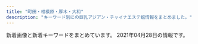```yaml
---
title: "町田・相模原・厚木・大和"
description: "キーワード別にの巨乳アジアン・チャイナエステ嬢情報をまとめました。"
---
```


新着画像と新着キーワードをまとめています。
2021年04月28日の情報です。

<DmmAffiliateIns />
<KeywordTable
  shops={
    [
    {
        "keywords": {
            "D": 1,
            "82": 1,
            "\u30bb\u30af\u30b7\u30fc": 134,
            "90": 3,
            "92": 1,
            "91": 1,
            "88": 2,
            "84": 1
        },
        "img_links": [
            "http://sagamiono.net/staffPhoto/b20210318163535.jpg",
            "http://sagamiono.net/staffPhoto/b20210114023117.jpg",
            "http://sagamiono.net/staffPhoto/s20210114023151.jpg",
            "http://sagamiono.net/images/slider/04.jpg",
            "http://sagamiono.net/staffPhoto/b20210114023057.jpg",
            "http://sagamiono.net/staffPhoto/s20210114023130.jpg",
            "http://sagamiono.net/staffPhoto/s20210114023233.jpg",
            "http://sagamiono.net/staffPhoto/b20210114023255.jpg",
            "http://sagamiono.net/uploadfiles/images/08.jpg",
            "http://sagamiono.net/images/gallery/04.jpg",
            "http://sagamiono.net/staffPhoto/b20210114023151.jpg",
            "http://sagamiono.net/staffPhoto/b20210114023211.jpg",
            "http://sagamiono.net/images/slider/01.jpg",
            "http://sagamiono.net/images/returnBtn.png",
            "http://sagamiono.net/images/slider/02.jpg",
            "http://sagamiono.net/images/slider/03.jpg",
            "http://sagamiono.net/images/showFrame.png",
            "http://sagamiono.net/staffPhoto/s20210114023117.jpg",
            "http://sagamiono.net/images/gallery/02.jpg",
            "http://sagamiono.net/staffPhoto/b20210114023130.jpg",
            "http://sagamiono.net/staffPhoto/b20210114023233.jpg",
            "http://sagamiono.net/uploadfiles/images/052.jpg",
            "http://sagamiono.net/staffPhoto/s20210114023244.jpg",
            "http://sagamiono.net/images/gallery/03.jpg",
            "http://sagamiono.net/staffPhoto/s20210114023057.jpg",
            "http://sagamiono.net/uploadfiles/Image/campaignSagamionoNetHaru.jpg",
            "http://sagamiono.net/staffPhoto/b20210114023244.jpg",
            "http://sagamiono.net/staffPhoto/s20210114023211.jpg",
            "http://sagamiono.net/images/mobile.jpg",
            "http://sagamiono.net/staffPhoto/s20210114023255.jpg",
            "http://sagamiono.net/staffPhoto/s20210318163535.jpg",
            "http://sagamiono.net/images/gallery/01.jpg"
        ],
        "station": "\u76f8\u6a21\u5927\u91ce\u99c5\u5317\u53e3",
        "url": "http://sagamiono.net/",
        "name": "\u30b3\u30b9\u30e2\u30b9"
    },
    {
        "name": "\u5c0f\u60aa\u9b54\u30bb\u30e9\u30d4\u30fc",
        "station": "\u76f8\u6a21\u5927\u91ce\u99c5\u6771\u53e3",
        "url": "http://aes-mens.com/",
        "keywords": {
            "C": 7
        },
        "img_links": [
            "http://aes-mens.com/scdl/staff/10121.jpg",
            "http://aes-mens.com/pic/topimg2.jpg",
            "http://aes-mens.com/img/conmsg.png",
            "http://aes-mens.com/pic/head.jpg",
            "http://aes-mens.com/pic/topimg3.jpg",
            "http://aes-mens.com/img/ttl_concept.png",
            "http://aes-mens.com/img/mainft.jpg",
            "http://aes-mens.com/img/foot.jpg",
            "http://aes-mens.com/img/paypay.png",
            "http://aes-mens.com/img/ttl_staff.png",
            "http://aes-mens.com/pic/topimg1.jpg",
            "http://aes-mens.com/scdl/staff/10111.jpg",
            "http://aes-mens.com/scdl/staff/10101.jpg"
        ]
    },
    {
        "url": "https://est-fc.com/",
        "img_links": [
            "https://est-fc.com/staffPhoto/s20210201190332.jpg",
            "https://est-fc.com/images/slider/01.jpg",
            "https://est-fc.com/uploadfiles/Image/campaignEstFcCom.jpg",
            "https://est-fc.com/staffPhoto/b20210421131953.jpg",
            "https://est-fc.com/staffPhoto/b20210426155211.jpg",
            "https://est-fc.com/staffPhoto/b20201229185637.jpg",
            "https://est-fc.com/staffPhoto/b20201229174501.jpg",
            "https://est-fc.com/staffPhoto/s20201229174501.jpg",
            "https://est-fc.com/staffPhoto/s20210114223251.jpg",
            "https://est-fc.com/staffPhoto/b20210319213230.jpg",
            "https://est-fc.com/staffPhoto/s20210319213230.jpg",
            "https://est-fc.com/staffPhoto/s20210120200400.jpg",
            "https://est-fc.com/js/sliderLine/slide_prev.png",
            "https://est-fc.com/staffPhoto/b20210201190332.jpg",
            "https://est-fc.com/staffPhoto/s20210426155211.jpg",
            "https://est-fc.com/staffPhoto/s20201229185637.jpg",
            "https://est-fc.com/staffPhoto/s20210421131953.jpg",
            "https://est-fc.com/staffPhoto/b20210120200400.jpg",
            "https://est-fc.com/js/sliderLine/slide_next.png",
            "https://est-fc.com/staffPhoto/b20210114223251.jpg",
            "https://est-fc.com/images/slider/02.jpg"
        ],
        "name": "FIRST CLASS",
        "keywords": {
            "87": 2,
            "84": 2,
            "E": 6,
            "C": 6,
            "\u80f8": 4,
            "86": 4,
            "D": 6
        },
        "station": "JR\u753a\u7530\u99c5\u5317\u53e3"
    },
    {
        "img_links": [
            "https://elina.estjp.info/css/staff/staff01.jpg",
            "https://elina.estjp.info/css/staff/staff02.jpg",
            "https://elina.estjp.info/css/m-top04.jpg",
            "https://elina.estjp.info/css/staff/staff03.jpg",
            "https://elina.estjp.info/css/m-head.jpg",
            "https://elina.estjp.info/css/cam01.jpg",
            "https://elina.estjp.info/images/call.png"
        ],
        "url": "https://elina.estjp.info/",
        "name": "Elina \uff5e\u30a8\u30ea\u30ca\uff5e",
        "keywords": {
            "90": 1,
            "E": 2,
            "92": 2,
            "D": 1
        },
        "station": "\u672c\u539a\u6728\u99c5\u5357\u53e3"
    },
    {
        "station": "\u76f8\u6a21\u5927\u91ce\u99c5\u5317\u53e3",
        "name": "ViVian",
        "keywords": {
            "E": 2,
            "C": 5,
            "\u80f8": 2,
            "86": 2,
            "85": 4,
            "89": 2,
            "D": 3
        },
        "url": "http://www.sh-vivian.work/",
        "img_links": [
            "http://www.sh-vivian.work/uploads/200703/1-200F3092311544.jpg",
            "http://www.sh-vivian.work/uploads/200401/1-2004010TH2T2.jpg",
            "http://www.sh-vivian.work/uploads/allimg/210420/1-210420104141.jpg",
            "http://www.sh-vivian.work/uploads/200727/1-200HF95956124.jpg",
            "http://www.sh-vivian.work/uploads/allimg/180820/1-1PR01K540436.jpg",
            "http://www.sh-vivian.work/uploads/201123/1-20112309300B22.jpg",
            "http://www.sh-vivian.work/uploads/191214/1-191214145050357.jpg",
            "http://www.sh-vivian.work/uploads/190208/1-1Z20Q51240493.jpg",
            "http://www.sh-vivian.work/uploads/210420/1-210420103KS38.jpg",
            "http://www.sh-vivian.work/uploads/190716/1-1ZG60S04R93.jpg",
            "http://www.sh-vivian.work/uploads/210315/1-210315161Z1H1.jpg",
            "http://www.sh-vivian.work/uploads/190716/1-1ZG60S2061U.jpg",
            "http://www.sh-vivian.work/uploads/210426/1-210426151326101.jpg",
            "http://www.sh-vivian.work/uploads/190716/1-1ZG6135Q21N.jpg",
            "http://www.sh-vivian.work/uploads/allimg/210426/1-210426151502.jpg",
            "http://www.sh-vivian.work/templets/default/picture/bg_header_1.jpg"
        ]
    },
    {
        "station": "\u672c\u539a\u6728\u99c5\u6771\u53e3",
        "name": "\u3082\u3082\u304b\u3061\u3083\u3093",
        "img_links": [
            "http://momoka.est888.com/css/head.jpg",
            "http://momoka.est888.com/css/foot.jpg",
            "http://momoka.est888.com/css/staff/staff01.jpg",
            "http://momoka.est888.com/images/call.png",
            "http://momoka.est888.com/css/staff/staff04.jpg",
            "http://momoka.est888.com/css/top01.jpg",
            "http://momoka.est888.com/css/staff/staff03.jpg",
            "http://momoka.est888.com/css/staff/staff02.jpg"
        ],
        "keywords": {
            "D": 3,
            "85": 1,
            "E": 1,
            "C": 6,
            "89": 2,
            "92": 1
        },
        "url": "http://momoka.est888.com/"
    },
    {
        "name": "Tiara\uff5e\u30c6\u30a3\u30a2\u30e9\uff5e",
        "url": "http://soapaqzmn.xyz/",
        "img_links": [
            "http://soapaqzmn.xyz/uploads/210201/1-210201103Q0523.jpg",
            "http://soapaqzmn.xyz/uploads/210428/1-21042QK42K06.jpg",
            "http://soapaqzmn.xyz/uploads/210428/1-21042QK35b45.jpg",
            "http://soapaqzmn.xyz/uploads/201222/1-201222103513628.jpg",
            "http://soapaqzmn.xyz/picture/evetop.png",
            "http://soapaqzmn.xyz/uploads/210201/1-21020110542c38.jpg",
            "http://soapaqzmn.xyz/picture/staff_s.png",
            "http://soapaqzmn.xyz/uploads/201222/1-20122210352a24.jpg",
            "http://soapaqzmn.xyz/picture/news.png",
            "http://soapaqzmn.xyz/picture/top.png"
        ],
        "station": "\u5357\u6797\u9593\u99c5\u897f\u53e3",
        "keywords": {
            "C": 2,
            "86": 2,
            "85": 4,
            "D": 4
        }
    },
    {
        "station": "\u672c\u539a\u6728\u99c5\u5317\u53e3",
        "keywords": {},
        "url": "http://rose.este88.com/",
        "img_links": [
            "http://rose.este88.com/girls/reko1.jpg",
            "http://rose.este88.com/girls/yuki1.jpg",
            "http://rose.este88.com/images/top.png",
            "http://rose.este88.com/images/new.jpg",
            "http://rose.este88.com/girls/yuyu1.jpg",
            "http://rose.este88.com/images/s_news.png",
            "http://rose.este88.com/girls/momo1.jpg",
            "http://rose.este88.com/girls/ana1.jpg",
            "http://rose.este88.com/images/s_staff.png"
        ],
        "name": "\u30ed\u30fc\u30ba"
    },
    {
        "url": "http://massage-est.info/",
        "name": "\u685c\u6843-\u3055\u304f\u3089\u3093\u307c-",
        "keywords": {
            "E": 2,
            "D": 14,
            "87": 2,
            "F": 4,
            "86": 18
        },
        "img_links": [
            "http://massage-est.info/images/fla.jpg",
            "http://massage-est.info/images/cg01.jpg",
            "http://massage-est.info/images/tit2.jpg",
            "http://massage-est.info/images/head.jpg",
            "http://massage-est.info/images/cg02.jpg",
            "http://massage-est.info/images/cg05.jpg",
            "http://massage-est.info/images/cg06.jpg",
            "http://massage-est.info/images/cg091.jpg",
            "http://massage-est.info/images/tit4.jpg",
            "http://massage-est.info/images/cg10.jpg",
            "http://massage-est.info/images/cg09.jpg",
            "http://massage-est.info/images/cg03.jpg",
            "http://massage-est.info/images/tit1.jpg",
            "http://massage-est.info/images/no.png",
            "http://massage-est.info/images/line.png",
            "http://massage-est.info/images/cg07.jpg",
            "http://massage-est.info/images/tit5.jpg",
            "http://massage-est.info/images/tit3.jpg",
            "http://massage-est.info/images/cg08.jpg",
            "http://massage-est.info/images/cg04.jpg"
        ],
        "station": "\u5927\u548c\u99c5\u5357\u53e3"
    },
    {
        "url": "http://www.yozakura-aroma.xyz/",
        "img_links": [
            "http://www.yozakura-aroma.xyz/images/nav/nav-t-sys.jpg",
            "http://www.yozakura-aroma.xyz/images/index-rin_02.jpg",
            "http://www.yozakura-aroma.xyz/images/shop/rl3.jpg",
            "http://www.yozakura-aroma.xyz/images/nav/nav-t-job.jpg",
            "http://www.yozakura-aroma.xyz/images/nav/nav-t-sta.jpg",
            "http://www.yozakura-aroma.xyz/images/index-rin_04.jpg",
            "http://www.yozakura-aroma.xyz/images/1.jpg",
            "http://www.yozakura-aroma.xyz/images/3.jpg",
            "http://www.yozakura-aroma.xyz/images/527385908605281370.jpg",
            "http://www.yozakura-aroma.xyz/images/7a.jpg",
            "http://www.yozakura-aroma.xyz/images/sys5.jpg",
            "http://www.yozakura-aroma.xyz/images/rina.png",
            "http://www.yozakura-aroma.xyz/images/index-skr_16.jpg",
            "http://www.yozakura-aroma.xyz/images/staff/ami.jpg",
            "http://www.yozakura-aroma.xyz/images/13.png",
            "http://www.yozakura-aroma.xyz/images/staff/meijia.jpg",
            "http://www.yozakura-aroma.xyz/images/shop/rl1.jpg",
            "http://www.yozakura-aroma.xyz/images/13.jpg",
            "http://www.yozakura-aroma.xyz/images/staff/hidomi.png"
        ],
        "keywords": {},
        "name": "\u591c\u685c",
        "station": "\u6d77\u8001\u540d\u99c5\u6771\u53e3"
    },
    {
        "keywords": {
            "C": 1,
            "86": 1,
            "D": 1,
            "88": 1,
            "\u4e73": 1
        },
        "name": "\u30b8\u30e3\u30b9\u30df\u30f3",
        "img_links": [
            "http://piutyor.xyz/static/picture/baner.jpg",
            "http://piutyor.xyz/static/picture/top-right001.png",
            "http://piutyor.xyz/uploads/210417/1-21041F9425Y96.jpg",
            "http://piutyor.xyz/static/picture/cam02.jpg",
            "http://piutyor.xyz/static/picture/nav-002.png",
            "http://piutyor.xyz/static/picture/nav-001.png",
            "http://piutyor.xyz/static/picture/nav-006.png",
            "http://piutyor.xyz/static/picture/nav-003.png",
            "http://piutyor.xyz/images/bannar01.png",
            "http://piutyor.xyz/uploads/210417/1-21041G0043bS.jpg",
            "http://piutyor.xyz/static/picture/nav-005.png",
            "http://piutyor.xyz/images/bannar02.png",
            "http://piutyor.xyz/static/picture/nav-004.png",
            "http://piutyor.xyz/static/picture/top-right03.png",
            "http://piutyor.xyz/static/picture/tel.png"
        ],
        "station": "\u672c\u539a\u6728\u99c5\u5317\u53e3",
        "url": "http://piutyor.xyz/"
    },
    {
        "station": "\u672c\u539a\u6728\u99c5\u5317\u53e3",
        "img_links": [
            "http://sakura.ies.fun/images/s1.jpg",
            "http://sakura.ies.fun/photos/sites/12/2018/05/2018053010101743.jpg",
            "http://sakura.ies.fun/photos/sites/12/2019/03/2019032201283686.jpg",
            "http://sakura.ies.fun/images/room2.jpg",
            "http://sakura.ies.fun/images/top.jpg",
            "http://sakura.ies.fun/images/room1.jpg",
            "http://sakura.ies.fun/images/s_staff.jpg",
            "http://sakura.ies.fun/images/room4.jpg",
            "http://sakura.ies.fun/images/room3.jpg",
            "http://sakura.ies.fun/photos/sites/12/2019/03/2019032201293340.jpg",
            "http://sakura.ies.fun/photos/sites/12/2019/01/2019012411562997.jpg",
            "http://sakura.ies.fun/photos/sites/12/2019/03/2019032203475898.jpg",
            "http://sakura.ies.fun/photos/sites/12/2019/01/2019012411562785.jpg",
            "http://sakura.ies.fun/images/s_news.jpg",
            "http://sakura.ies.fun/photos/sites/12/2019/01/2019012411562891.jpg",
            "http://sakura.ies.fun/images/mobile.jpg",
            "http://sakura.ies.fun/photos/sites/12/2019/03/2019032203022448.jpg",
            "http://sakura.ies.fun/photos/sites/12/2019/01/2019012411562899.jpg",
            "http://sakura.ies.fun/photos/sites/12/2018/05/201805301010187.jpg",
            "http://sakura.ies.fun/images/s_link.jpg",
            "http://sakura.ies.fun/images/s3.jpg",
            "http://sakura.ies.fun/photos/sites/12/2018/05/2018053010184960.jpg",
            "http://sakura.ies.fun/images/pick.jpg"
        ],
        "keywords": {
            "C": 15,
            "86": 36,
            "85": 9,
            "88": 9,
            "83": 9,
            "87": 36,
            "E": 18,
            "D": 81
        },
        "name": "\u3055\u304f\u3089",
        "url": "http://sakura.ies.fun/"
    },
    {
        "img_links": [
            "http://refresh.esnavi.work/1.jpg",
            "http://refresh.esnavi.work/acc3.jpg",
            "http://refresh.esnavi.work/interior_t.jpg",
            "http://refresh.esnavi.work/acc2.jpg",
            "http://refresh.esnavi.work/yuki.jpg",
            "http://refresh.esnavi.work/momoka.jpg",
            "http://refresh.esnavi.work/up.jpg",
            "http://refresh.esnavi.work/koko.jpg",
            "http://refresh.esnavi.work/4.jpg",
            "http://refresh.esnavi.work/head.jpg",
            "http://refresh.esnavi.work/ayako.jpg",
            "http://refresh.esnavi.work/rec1.png",
            "http://refresh.esnavi.work/rec2.png",
            "http://refresh.esnavi.work/3.jpg",
            "http://refresh.esnavi.work/staff_t.jpg",
            "http://refresh.esnavi.work/misaki.jpg",
            "http://refresh.esnavi.work/tg.jpg",
            "http://refresh.esnavi.work/news.jpg",
            "http://refresh.esnavi.work/6.jpg",
            "http://refresh.esnavi.work/acc1.jpg",
            "http://refresh.esnavi.work/int1.png"
        ],
        "url": "http://refresh.esnavi.work/",
        "station": "\u76f8\u6a21\u5927\u91ce\u99c5\u5357\u53e3",
        "keywords": {},
        "name": "Refresh \uff5e\u30ea\u30d5\u30ec\u30c3\u30b7\u30e5\uff5e"
    },
    {
        "keywords": {},
        "img_links": [],
        "name": "\u30a2\u30ab\u30b9\u30ea\u30cf\u30a6\u30b9",
        "url": "http://mai.abnavi.info/",
        "station": "\u672c\u539a\u6728\u99c5\u6771\u53e3"
    },
    {
        "keywords": {
            "C": 31
        },
        "url": "http://es-mina.com/",
        "img_links": [
            "http://es-mina.com/staff/tina/01mb.jpg",
            "http://es-mina.com/staff/rie/01mb.jpg",
            "http://es-mina.com/staff/midori/01mb.jpg",
            "http://es-mina.com/staff/izumi/01mb.jpg",
            "http://es-mina.com/staff/miki/01mb.jpg",
            "http://es-mina.com/staff/ran/01mb.jpg",
            "http://es-mina.com/img/access/roadsp.png",
            "http://es-mina.com/img/access/roadb3.jpg",
            "http://es-mina.com/staff/nanami/01mb.jpg",
            "http://es-mina.com/staff/hana/01mb.jpg",
            "http://es-mina.com/img/access/roadb4.jpg",
            "http://es-mina.com/staff/sakura/01mb.jpg",
            "http://es-mina.com/img/mainft.jpg",
            "http://es-mina.com/img/foot.jpg",
            "http://es-mina.com/img/access/roada1.jpg",
            "http://es-mina.com/img/access/roadb1.jpg",
            "http://es-mina.com/staff/ririka/01mb.jpg",
            "http://es-mina.com/staff/ai/01mb.jpg",
            "http://es-mina.com/img/ttl_staff.png",
            "http://es-mina.com/img/access/roadb2.jpg",
            "http://es-mina.com/pic/topimg3.jpg",
            "http://es-mina.com/staff/aya/01mb.jpg",
            "http://es-mina.com/staff/yuki/01mb.jpg",
            "http://es-mina.com/staff/runa/01mb.jpg",
            "http://es-mina.com/staff/nana/01mb.jpg",
            "http://es-mina.com/staff/mana/01mb.jpg",
            "http://es-mina.com/staff/momoko/01mb.jpg",
            "http://es-mina.com/img/access/roada4.jpg",
            "http://es-mina.com/staff/haru/01mb.jpg",
            "http://es-mina.com/staff/minami/01mb.jpg",
            "http://es-mina.com/staff/rei/01mb.jpg",
            "http://es-mina.com/pic/topimg2.jpg",
            "http://es-mina.com/img/access/roada3.jpg",
            "http://es-mina.com/pic/topimg1.jpg",
            "http://es-mina.com/staff/kana/01mb.jpg",
            "http://es-mina.com/staff/nene/01mb.jpg",
            "http://es-mina.com/img/ttl_concept.png",
            "http://es-mina.com/staff/yuina/01mb.jpg",
            "http://es-mina.com/staff/haruka/01mb.jpg",
            "http://es-mina.com/pic/head.jpg",
            "http://es-mina.com/img/conmsg.png",
            "http://es-mina.com/img/access/roada2.jpg"
        ],
        "name": "MINA",
        "station": "\u753a\u7530\u99c5\u6771\u53e3"
    },
    {
        "url": "http://starrysky.ebb.jp/",
        "keywords": {
            "D": 1,
            "87": 1,
            "89": 1,
            "E": 4,
            "86": 3
        },
        "name": "\u661f\u306e\u7a7a",
        "img_links": [
            "http://starrysky.ebb.jp/1-1Z22G60923956.jpg",
            "http://starrysky.ebb.jp/1-1Z22G6095Y93.jpg",
            "http://starrysky.ebb.jp/s1.jpg",
            "http://starrysky.ebb.jp/news_bj1.jpg",
            "http://starrysky.ebb.jp/1-1Z22G6112QR.jpg",
            "http://starrysky.ebb.jp/s_news.jpg",
            "http://starrysky.ebb.jp/1.jpg",
            "http://starrysky.ebb.jp/s_staff.png",
            "http://starrysky.ebb.jp/1-1Z22G61510229.jpg",
            "http://starrysky.ebb.jp/1-1Z22G61430623.jpg",
            "http://starrysky.ebb.jp/info.jpg",
            "http://starrysky.ebb.jp/top.jpg",
            "http://starrysky.ebb.jp/news_bj3.jpg",
            "http://starrysky.ebb.jp/1-1Z22G61421M9.jpg",
            "http://starrysky.ebb.jp/s3.jpg",
            "http://starrysky.ebb.jp/1-1Z62614493c92.jpg"
        ],
        "station": "\u672c\u539a\u6728\u99c5\u5317\u53e3"
    },
    {
        "img_links": [
            "http://ciswand.xyz/static/picture/mobile.jpg",
            "http://ciswand.xyz/uploads/210420/1-21042015244CI.jpg",
            "http://ciswand.xyz/static/picture/room2.jpg",
            "http://ciswand.xyz/uploads/210325/1-210325150T5951.jpg",
            "http://ciswand.xyz/static/picture/top.png",
            "http://ciswand.xyz/static/picture/room4.jpg",
            "http://ciswand.xyz/static/picture/news.png",
            "http://ciswand.xyz/static/picture/s_staff.png",
            "http://ciswand.xyz/static/picture/s1.jpg",
            "http://ciswand.xyz/static/picture/s3.jpg",
            "http://ciswand.xyz/static/picture/room1.jpg",
            "http://ciswand.xyz/uploads/210325/1-210325150PK93.jpg",
            "http://ciswand.xyz/uploads/210406/1-2104060U953102.jpg",
            "http://ciswand.xyz/static/picture/room3.jpg",
            "http://ciswand.xyz/uploads/210325/1-210325150H25W.jpg"
        ],
        "keywords": {},
        "url": "http://ciswand.xyz/",
        "name": "\u9999\u871c\u6e7e",
        "station": "\u4e2d\u592e\u6797\u9593\u99c5\u5317\u53e3"
    },
    {
        "keywords": {
            "86": 2,
            "D": 2
        },
        "url": "http://yumenokoi.xyz.mn/",
        "img_links": [
            "http://yumenokoi.xyz.mn/images/s_link.jpg",
            "http://yumenokoi.xyz.mn/images/mobile.jpg",
            "http://yumenokoi.xyz.mn/images/1.jpg",
            "http://yumenokoi.xyz.mn/images/top.jpg",
            "http://yumenokoi.xyz.mn/photos/sites/63/2020/08/2020082804382098.jpg",
            "http://yumenokoi.xyz.mn/images/info2.jpg",
            "http://yumenokoi.xyz.mn/images/staff_bj3.jpg",
            "http://yumenokoi.xyz.mn/photos/sites/63/2020/08/2020082804381466.jpg",
            "http://yumenokoi.xyz.mn/images/2.jpg",
            "http://yumenokoi.xyz.mn/images/s_staff.jpg",
            "http://yumenokoi.xyz.mn/images/news1.jpg"
        ],
        "station": "\u5927\u548c\u99c5\u5317\u53e3",
        "name": "\u5922\u306e\u604b"
    },
    {
        "keywords": {},
        "img_links": [
            "http://www.crossi.xyz/templets/default/picture/news.jpg",
            "http://www.crossi.xyz/uploads/191016/1-191016134K2213.jpg",
            "http://www.crossi.xyz/uploads/200612/1-200612160U52W.jpg",
            "http://www.crossi.xyz/templets/default/picture/int1.png",
            "http://www.crossi.xyz/uploads/210325/1-210325125I5218.jpg",
            "http://www.crossi.xyz/uploads/200529/1-2005291A543193.jpg",
            "http://www.crossi.xyz/uploads/191217/1-19121F95I5240.jpg",
            "http://www.crossi.xyz/uploads/200403/1-200403124524956.jpg",
            "http://www.crossi.xyz/templets/default/picture/staff_t.jpg",
            "http://www.crossi.xyz/uploads/210325/1-210325125H1R5.jpg",
            "http://www.crossi.xyz/uploads/201127/1-20112G53913193.jpg",
            "http://www.crossi.xyz/uploads/191122/1-191122162430591.jpg",
            "http://www.crossi.xyz/uploads/201102/1-201102150J3926.jpg",
            "http://www.crossi.xyz/uploads/200706/1-200F6134600642.jpg",
            "http://www.crossi.xyz/uploads/200612/1-200612160S0B8.jpg",
            "http://www.crossi.xyz/uploads/210111/1-210111143025433.jpg",
            "http://www.crossi.xyz/uploads/201228/1-20122Q4191LP.jpg",
            "http://www.crossi.xyz/uploads/190920/1-1Z920134SY60.jpg",
            "http://www.crossi.xyz/uploads/201202/1-201202124933147.jpg",
            "http://www.crossi.xyz/uploads/200403/1-200403124533327.jpg",
            "http://www.crossi.xyz/uploads/191106/1-191106100051532.jpg",
            "http://www.crossi.xyz/uploads/190925/1-1Z9251500315P.jpg",
            "http://www.crossi.xyz/templets/default/picture/rec1.png",
            "http://www.crossi.xyz/uploads/200907/1-200ZG41K4546.jpg",
            "http://www.crossi.xyz/uploads/200907/1-200ZG41P4318.jpg",
            "http://www.crossi.xyz/templets/default/picture/interior_t.jpg",
            "http://www.crossi.xyz/templets/default/picture/tt.jpg",
            "http://www.crossi.xyz/uploads/190920/1-1Z920134U1939.jpg",
            "http://www.crossi.xyz/uploads/190925/1-1Z925145924H3.jpg",
            "http://www.crossi.xyz/uploads/210111/1-2101111429551G.jpg",
            "http://www.crossi.xyz/uploads/201228/1-20122Q41943338.jpg",
            "http://www.crossi.xyz/uploads/190920/1-1Z920134ZW29.jpg",
            "http://www.crossi.xyz/uploads/200529/1-2005291A551629.jpg",
            "http://www.crossi.xyz/uploads/201102/1-201102150K9453.jpg",
            "http://www.crossi.xyz/uploads/191217/1-19121F95615334.jpg",
            "http://www.crossi.xyz/uploads/201127/1-20112G53930U0.jpg",
            "http://www.crossi.xyz/uploads/200706/1-200F613453VR.jpg",
            "http://www.crossi.xyz/uploads/180906/1-1PZ60934021N.jpg",
            "http://www.crossi.xyz/uploads/allimg/180801/1-1PP1091925J2.jpg",
            "http://www.crossi.xyz/uploads/allimg/180731/1-1PI1145244194.jpg",
            "http://www.crossi.xyz/uploads/180905/1-1PZ515095RN.jpg",
            "http://www.crossi.xyz/uploads/201202/1-201202124950B1.jpg"
        ],
        "url": "http://www.crossi.xyz/",
        "name": "\u30d4\u30e5\u30a2\u30cf\u30fc\u30c8",
        "station": "\u672c\u539a\u6728\u99c5\u6771\u53e3"
    },
    {
        "station": "\u76f8\u6a21\u5927\u91ce\u99c5\u6771\u53e3",
        "keywords": {
            "87": 1,
            "D": 3,
            "E": 3,
            "86": 5
        },
        "name": "\u3075\u308c\u3042\u3044",
        "img_links": [
            "http://relaxationest.xyz/images/ff.jpg",
            "http://relaxationest.xyz/images/an_3_02.jpg",
            "http://relaxationest.xyz/images/slider/slide3.png",
            "http://relaxationest.xyz/images/an_6_02.jpg",
            "http://relaxationest.xyz/images/an_3_01.jpg",
            "http://relaxationest.xyz/images/staff_images/cg04.jpg",
            "http://relaxationest.xyz/images/staff_images/cg01.jpg",
            "http://relaxationest.xyz/images/an_1_01.jpg",
            "http://relaxationest.xyz/images/an_4_02.jpg",
            "http://relaxationest.xyz/images/an_5_02.jpg",
            "http://relaxationest.xyz/images/an_1_02.jpg",
            "http://relaxationest.xyz/images/slider/slide1.png",
            "http://relaxationest.xyz/images/an_2_01.jpg",
            "http://relaxationest.xyz/images/index_01.jpg",
            "http://relaxationest.xyz/images/slider/slide1s.png",
            "http://relaxationest.xyz/images/staff_images/cg06.jpg",
            "http://relaxationest.xyz/images/slider/slide2.png",
            "http://relaxationest.xyz/images/staff_images/cg03.jpg",
            "http://relaxationest.xyz/images/slider/slide2s.png",
            "http://relaxationest.xyz/images/an_2_02.jpg",
            "http://relaxationest.xyz/images/no.png",
            "http://relaxationest.xyz/images/an_6_01.jpg",
            "http://relaxationest.xyz/images/an_4_01.jpg",
            "http://relaxationest.xyz/images/staff_images/cg05.jpg",
            "http://relaxationest.xyz/images/staff_images/cg02.jpg",
            "http://relaxationest.xyz/images/slider/slide3s.png",
            "http://relaxationest.xyz/images/an_5_01.jpg"
        ],
        "url": "http://relaxationest.xyz/"
    },
    {
        "station": "\u5c0f\u7530\u6025\u76f8\u6a21\u539f\u99c5\u5357\u53e3",
        "img_links": [
            "http://sh-leo.work/picture/fm5.png",
            "http://sh-leo.work/picture/fm6.png",
            "http://sh-leo.work/picture/optionrev1.png",
            "http://sh-leo.work/picture/top_t8.png",
            "http://sh-leo.work/picture/fm4.png",
            "http://sh-leo.work/picture/topimg1.jpg",
            "http://sh-leo.work/picture/top_t3.png",
            "http://sh-leo.work/picture/fm1.png",
            "http://sh-leo.work/picture/shinphoto2.jpg",
            "http://sh-leo.work/picture/top_t5.png",
            "http://sh-leo.work/picture/p2_ct1.png",
            "http://sh-leo.work/picture/s_1.jpg",
            "http://sh-leo.work/picture/s_4.jpg",
            "http://sh-leo.work/picture/p4_ct1.png",
            "http://sh-leo.work/picture/top_t4.png",
            "http://sh-leo.work/picture/s_5.jpg",
            "http://sh-leo.work/picture/fm2.png",
            "http://sh-leo.work/picture/att.png",
            "http://sh-leo.work/picture/frameback.png",
            "http://sh-leo.work/picture/p3_ct1.png",
            "http://sh-leo.work/picture/top_pickback.png",
            "http://sh-leo.work/picture/camp20180713_2.png",
            "http://sh-leo.work/picture/topimg3.jpg",
            "http://sh-leo.work/picture/topimg2.jpg",
            "http://sh-leo.work/picture/top_t1.png",
            "http://sh-leo.work/picture/shinphoto4.jpg",
            "http://sh-leo.work/picture/p4_ct1_sub1.png",
            "http://sh-leo.work/picture/top_sin1.jpg",
            "http://sh-leo.work/picture/p6_ct1.png",
            "http://sh-leo.work/picture/fm3.png",
            "http://sh-leo.work/picture/faq_st1.png",
            "http://sh-leo.work/picture/s_2.jpg",
            "http://sh-leo.work/picture/top_t2.png",
            "http://sh-leo.work/picture/faq_st2.png",
            "http://sh-leo.work/picture/shinphoto1.jpg",
            "http://sh-leo.work/picture/top_sin2.jpg",
            "http://sh-leo.work/picture/s_3.jpg",
            "http://sh-leo.work/picture/shinphoto3.jpg",
            "http://sh-leo.work/picture/frames.png",
            "http://sh-leo.work/picture/age.png",
            "http://sh-leo.work/picture/a.png",
            "http://sh-leo.work/picture/top_sin3.jpg",
            "http://sh-leo.work/picture/q.png"
        ],
        "url": "http://sh-leo.work/",
        "keywords": {},
        "name": "LEO\uff5e\u30ec\u30aa\uff5e"
    },
    {
        "url": "http://www.esperana.xyz/",
        "img_links": [
            "http://www.esperana.xyz/images/index_07.png",
            "http://www.esperana.xyz/images/index_08.png",
            "http://www.esperana.xyz/staff/1.jpg",
            "http://www.esperana.xyz/images/index_12.png",
            "http://www.esperana.xyz/images/index_04.png",
            "http://www.esperana.xyz/images/index_05.png",
            "http://www.esperana.xyz/images/index_06.png",
            "http://www.esperana.xyz/staff/junbi.jpg",
            "http://www.esperana.xyz/staff/3.jpg",
            "http://www.esperana.xyz/images/staff_08.png",
            "http://www.esperana.xyz/staff/4.jpg",
            "http://www.esperana.xyz/images/index_10.png"
        ],
        "station": "\u5927\u548c\u99c5\u5357\u53e3",
        "name": "\u30a8\u30b9\u30da\u30e9\u30f3\u30b5",
        "keywords": {}
    },
    {
        "img_links": [],
        "url": "https://koi.reraku.work/",
        "station": "JR\u76f8\u6a21\u539f\u99c5\u5357\u53e3",
        "name": "\u604b",
        "keywords": {}
    },
    {
        "station": "\u4e2d\u592e\u6797\u9593\u99c5\u5317\u53e3",
        "url": "http://www.kangobijin.esturl.com/",
        "keywords": {
            "87": 10,
            "88": 2,
            "D": 12
        },
        "img_links": [
            "http://www.kangobijin.esturl.com/files/002.jpg",
            "http://www.kangobijin.esturl.com/images/m-top02.jpg",
            "http://www.kangobijin.esturl.com/images/m-right.jpg",
            "http://www.kangobijin.esturl.com/images/m-head.jpg",
            "http://www.kangobijin.esturl.com/images/m-top-right03.jpg",
            "http://www.kangobijin.esturl.com/images/m-left.jpg",
            "http://www.kangobijin.esturl.com/files/004.jpg",
            "http://www.kangobijin.esturl.com/images/top-left01.jpg",
            "http://www.kangobijin.esturl.com/files/006.jpg",
            "http://www.kangobijin.esturl.com/files/005.jpg",
            "http://www.kangobijin.esturl.com/images/m-top-right04.jpg",
            "http://www.kangobijin.esturl.com/images/m-top-right02.jpg",
            "http://www.kangobijin.esturl.com/photo_news/upimg/92816607e656024bde_1.jpg",
            "http://www.kangobijin.esturl.com/images/call.png",
            "http://www.kangobijin.esturl.com/photo_news/upimg/92816607e656024bde_0.jpg",
            "http://www.kangobijin.esturl.com/images/m-top03.jpg",
            "http://www.kangobijin.esturl.com/files/001.jpg",
            "http://www.kangobijin.esturl.com/images/m-top-right01.jpg",
            "http://www.kangobijin.esturl.com/images/m-yejiao.jpg",
            "http://www.kangobijin.esturl.com/files/003.jpg"
        ],
        "name": "\u770b\u8b77\u7f8e\u4eba"
    },
    {
        "station": "\u672c\u539a\u6728\u99c5\u5317\u53e3",
        "img_links": [
            "http://www.smile.esturl.com/files/005.jpg",
            "http://www.smile.esturl.com/files/009.jpg",
            "http://www.smile.esturl.com/images/icon_staff.png",
            "http://www.smile.esturl.com/files/008-02.jpg",
            "http://www.smile.esturl.com/files/010.jpg",
            "http://www.smile.esturl.com/files/008.jpg",
            "http://www.smile.esturl.com/images/mainImg_sub.jpg",
            "http://www.smile.esturl.com/files/005-02.jpg",
            "http://www.smile.esturl.com/files/009-02.jpg",
            "http://www.smile.esturl.com/images/index_sm.png",
            "http://www.smile.esturl.com/images/btn2.png",
            "http://www.smile.esturl.com/files/002.jpg",
            "http://www.smile.esturl.com/files/010-02.jpg",
            "http://www.smile.esturl.com/images/icon_tel.png",
            "http://www.smile.esturl.com/images/icon_info.png",
            "http://www.smile.esturl.com/files/001.jpg",
            "http://www.smile.esturl.com/images/icon_top.png",
            "http://www.smile.esturl.com/files/002-02.jpg",
            "http://www.smile.esturl.com/files/001-02.jpg"
        ],
        "url": "http://www.smile.esturl.com/",
        "name": "Smile -\u30b9\u30de\u30a4\u30eb-",
        "keywords": {
            "87": 16,
            "86": 8,
            "\u80f8": 1,
            "D": 20,
            "C": 4
        }
    },
    {
        "keywords": {
            "C": 7
        },
        "station": "\u5357\u6797\u9593\u99c5\u897f\u53e3",
        "name": "\u30b5\u30af\u30e9",
        "img_links": [
            "http://sakura-relax.work/img/head.png",
            "http://sakura-relax.work/sp/img/st12.jpg",
            "http://sakura-relax.work/img/jk.jpg",
            "http://sakura-relax.work/sp/img/st10.jpg",
            "http://sakura-relax.work/sp/img/time.jpg",
            "http://sakura-relax.work/img/st02.jpg",
            "http://sakura-relax.work/img/kan.jpg",
            "http://sakura-relax.work/sp/img/st2.jpg",
            "http://sakura-relax.work/img/st10.jpg",
            "http://sakura-relax.work/sp/img/t-a.jpg",
            "http://sakura-relax.work/sp/img/pic.jpg",
            "http://sakura-relax.work/sp/img/t-t.jpg",
            "http://sakura-relax.work/img/mo.png",
            "http://sakura-relax.work/img/s00.jpg",
            "http://sakura-relax.work/sp/img/st11.jpg",
            "http://sakura-relax.work/img/s10.jpg",
            "http://sakura-relax.work/img/s12.jpg",
            "http://sakura-relax.work/sp/img/xmas.png",
            "http://sakura-relax.work/sp/img/s000.jpg",
            "http://sakura-relax.work/sp/img/tel.jpg",
            "http://sakura-relax.work/sp/img/p12.jpg",
            "http://sakura-relax.work/sp/img/tit.jpg",
            "http://sakura-relax.work/sp/img/st6.jpg",
            "http://sakura-relax.work/sp/img/botton.jpg",
            "http://sakura-relax.work/sp/img/add.jpg",
            "http://sakura-relax.work/sp/img/t-o.jpg",
            "http://sakura-relax.work/sp/img/sys.jpg",
            "http://sakura-relax.work/img/s11.jpg",
            "http://sakura-relax.work/sp/img/t-r.jpg",
            "http://sakura-relax.work/img/st6.jpg",
            "http://sakura-relax.work/sp/img/s00.jpg",
            "http://sakura-relax.work/img/st12.jpg",
            "http://sakura-relax.work/img/st2.jpg",
            "http://sakura-relax.work/sp/img/st002.jpg",
            "http://sakura-relax.work/sp/img/tel2.jpg",
            "http://sakura-relax.work/sp/img/st02.jpg",
            "http://sakura-relax.work/sp/img/kan.jpg",
            "http://sakura-relax.work/sp/img/p6.jpg",
            "http://sakura-relax.work/sp/img/p10.jpg",
            "http://sakura-relax.work/sp/img/info.jpg",
            "http://sakura-relax.work/sp/img/jk.jpg",
            "http://sakura-relax.work/img/st002.jpg",
            "http://sakura-relax.work/img/xmas.png",
            "http://sakura-relax.work/img/s000.jpg",
            "http://sakura-relax.work/sp/img/pc.jpg",
            "http://sakura-relax.work/img/s2.jpg",
            "http://sakura-relax.work/sp/img/t-s.jpg",
            "http://sakura-relax.work/img/s6.jpg",
            "http://sakura-relax.work/img/bottom.png"
        ],
        "url": "http://sakura-relax.work/"
    },
    {
        "img_links": [
            "http://www.iyashihonpo.iesjp.com/files/007-02.jpg",
            "http://www.iyashihonpo.iesjp.com/files/001.jpg",
            "http://www.iyashihonpo.iesjp.com/files/006.jpg",
            "http://www.iyashihonpo.iesjp.com/files/002.jpg",
            "http://www.iyashihonpo.iesjp.com/images/attention.png",
            "http://www.iyashihonpo.iesjp.com/files/007.jpg",
            "http://www.iyashihonpo.iesjp.com/files/007-03.jpg",
            "http://www.iyashihonpo.iesjp.com/files/001-02.jpg",
            "http://www.iyashihonpo.iesjp.com/files/005-02.jpg",
            "http://www.iyashihonpo.iesjp.com/files/001-03.jpg",
            "http://www.iyashihonpo.iesjp.com/files/005.jpg",
            "http://www.iyashihonpo.iesjp.com/files/004-02.jpg",
            "http://www.iyashihonpo.iesjp.com/files/002-03.jpg",
            "http://www.iyashihonpo.iesjp.com/images/infoSlide01.jpg",
            "http://www.iyashihonpo.iesjp.com/files/004-03.jpg",
            "http://www.iyashihonpo.iesjp.com/files/005-03.jpg",
            "http://www.iyashihonpo.iesjp.com/images/backlistbtn.png",
            "http://www.iyashihonpo.iesjp.com/files/004.jpg",
            "http://www.iyashihonpo.iesjp.com/files/002-02.jpg",
            "http://www.iyashihonpo.iesjp.com/files/006-02.jpg",
            "http://www.iyashihonpo.iesjp.com/files/006-03.jpg",
            "http://www.iyashihonpo.iesjp.com/images/coverParts.png"
        ],
        "url": "http://www.iyashihonpo.iesjp.com/",
        "keywords": {
            "E": 4,
            "87": 2,
            "D": 8,
            "86": 10,
            "C": 14
        },
        "name": "\u7652\u3057\u672c\u8217",
        "station": "\u76f8\u6a21\u5927\u91ce\u99c5\u5317\u53e3"
    },
    {
        "keywords": {
            "C": 19
        },
        "img_links": [
            "http://msg-aroma.com/staff/ririko/01mb.jpg",
            "http://msg-aroma.com/staff/nao/01mb.jpg",
            "http://msg-aroma.com/staff/nanami/01.jpg",
            "http://msg-aroma.com/staff/nao/01.jpg",
            "http://msg-aroma.com/img/att.png",
            "http://msg-aroma.com/staff/marina/01.jpg",
            "http://msg-aroma.com/pic/topimg5.png",
            "http://msg-aroma.com/staff/miki/01mb.jpg",
            "http://msg-aroma.com/staff/mio/01mb.jpg",
            "http://msg-aroma.com/i/files/homeimg.jpg",
            "http://msg-aroma.com/staff/hina/01.jpg",
            "http://msg-aroma.com/pic/head.jpg",
            "http://msg-aroma.com/staff/momo/01.jpg",
            "http://msg-aroma.com/staff/yuriko/01.jpg",
            "http://msg-aroma.com/staff/hina/01mb.jpg",
            "http://msg-aroma.com/staff/ayumi/01mb.jpg",
            "http://msg-aroma.com/pic/topimg3.png",
            "http://msg-aroma.com/staff/nanami/01mb.jpg",
            "http://msg-aroma.com/staff/mio/01.jpg",
            "http://msg-aroma.com/pic/topimg1.png",
            "http://msg-aroma.com/pic/topimg4.png",
            "http://msg-aroma.com/img/ttl_kohkin.png",
            "http://msg-aroma.com/staff/yuriko/01mb.jpg",
            "http://msg-aroma.com/staff/marina/01mb.jpg",
            "http://msg-aroma.com/staff/ayumi/01.jpg",
            "http://msg-aroma.com/img/ttl_mobile.png",
            "http://msg-aroma.com/staff/momo/01mb.jpg",
            "http://msg-aroma.com/staff/ririko/01.jpg",
            "http://msg-aroma.com/pic/topimg2.png",
            "http://msg-aroma.com/staff/miki/01.jpg",
            "http://msg-aroma.com/img/ttl_staff.jpg"
        ],
        "url": "http://msg-aroma.com/",
        "name": "\u30c1\u30e3\u30fc\u30df\u30f3\u30b0",
        "station": "\u672c\u539a\u6728\u99c5\u5317\u53e3"
    },
    {
        "name": "\u8594\u8587\u5712",
        "img_links": [
            "http://es-flower.work/images/sys2.png",
            "http://es-flower.work/images/interior_t.jpg",
            "http://es-flower.work/img/yumi1.jpg",
            "http://es-flower.work/images/mobile.jpg",
            "http://es-flower.work/staff/yuki.jpg",
            "http://es-flower.work/images/b2.jpg",
            "http://es-flower.work/images/sys1.png",
            "http://es-flower.work/images/int1.png",
            "http://es-flower.work/staff/yumi.jpg",
            "http://es-flower.work/images/1.jpg",
            "http://es-flower.work/images/tel.jpg",
            "http://es-flower.work/images/b3.jpg",
            "http://es-flower.work/images/staff_t.jpg",
            "http://es-flower.work/images/rec1.png",
            "http://es-flower.work/staff/yuri.jpg",
            "http://es-flower.work/images/int2.png",
            "http://es-flower.work/img/yuri1.jpg",
            "http://es-flower.work/images/tg.jpg",
            "http://es-flower.work/images/rec2.jpg",
            "http://es-flower.work/images/3.jpg",
            "http://es-flower.work/images/head.jpg",
            "http://es-flower.work/images/news.jpg",
            "http://es-flower.work/images/2.jpg",
            "http://es-flower.work/img/yuki1.jpg"
        ],
        "station": "\u5927\u548c\u99c5\u5317\u53e3",
        "url": "http://es-flower.work/",
        "keywords": {}
    },
    {
        "name": "FIRST CLASS",
        "img_links": [
            "http://sh-firstclass.work/uploads/210326/1-210326133951633.jpg",
            "http://sh-firstclass.work/uploads/210326/1-2103261343092Q.jpg",
            "http://sh-firstclass.work/uploads/210326/1-210326134231563.jpg",
            "http://sh-firstclass.work/templets/default/picture/therapis.png",
            "http://sh-firstclass.work/uploads/210326/1-21032613413cB.jpg",
            "http://sh-firstclass.work/templets/default/picture/home.png",
            "http://sh-firstclass.work/uploads/210326/1-210326134000921.jpg",
            "http://sh-firstclass.work/uploads/210326/1-210326134040231.jpg",
            "http://sh-firstclass.work/uploads/210326/1-2103261342231O.jpg",
            "http://sh-firstclass.work/uploads/210326/1-2103261343161B.jpg",
            "http://sh-firstclass.work/uploads/210326/1-210326134121J8.jpg",
            "http://sh-firstclass.work/uploads/210326/1-21032613404NO.jpg",
            "http://sh-firstclass.work/uploads/210326/1-210326134301944.jpg",
            "http://sh-firstclass.work/uploads/210326/1-210326134213528.jpg",
            "http://sh-firstclass.work/uploads/210326/1-21032613400NV.jpg",
            "http://sh-firstclass.work/uploads/210326/1-210326134104H6.jpg",
            "http://sh-firstclass.work/uploads/210326/1-210326134033351.jpg",
            "http://sh-firstclass.work/uploads/210326/1-210326134113Z6.jpg",
            "http://sh-firstclass.work/uploads/210326/1-21032613414Q62.jpg",
            "http://sh-firstclass.work/uploads/210326/1-21032613415C17.jpg"
        ],
        "keywords": {
            "\u304a\u3063\u3071\u3044": 2,
            "\u4e73": 2
        },
        "url": "http://sh-firstclass.work/",
        "station": "\u5c0f\u7530\u6025\u76f8\u6a21\u539f\u99c5\u5317\u53e3"
    },
    {
        "img_links": [
            "http://www.luckybaby.esturl.com/common/img/tel2.png",
            "http://www.luckybaby.esturl.com/files/005.jpg",
            "http://www.luckybaby.esturl.com/common/img/image1.jpg",
            "http://www.luckybaby.esturl.com/common/img/image3.jpg",
            "http://www.luckybaby.esturl.com/files/006.jpg",
            "http://www.luckybaby.esturl.com/photo_news/upimg/14586606ea7516d378_0.jpg",
            "http://www.luckybaby.esturl.com/files/004.jpg",
            "http://www.luckybaby.esturl.com/files/007.jpg",
            "http://www.luckybaby.esturl.com/files/002.jpg",
            "http://www.luckybaby.esturl.com/files/003.jpg",
            "http://www.luckybaby.esturl.com/files/001.jpg",
            "http://www.luckybaby.esturl.com/common/img/top_img001.png",
            "http://www.luckybaby.esturl.com/common/img/image2.jpg"
        ],
        "keywords": {
            "87": 10,
            "C": 31,
            "88": 2,
            "85": 8,
            "80": 6,
            "D": 8
        },
        "station": "\u5927\u548c\u99c5\u5317\u53e3",
        "url": "http://www.luckybaby.esturl.com/",
        "name": "Lucky Baby"
    },
    {
        "keywords": {},
        "station": "\u4e2d\u592e\u6797\u9593\u99c5\u5357\u53e3",
        "name": "\u9e97\u30fb\u3046\u3089\u3089",
        "url": "https://urara.xyz.mn/",
        "img_links": []
    },
    {
        "station": "\u76f8\u6a21\u5927\u91ce\u99c5\u5317\u53e3",
        "img_links": [
            "http://t-rose.work/images/news.jpg",
            "http://t-rose.work/images/interior_t.jpg",
            "http://t-rose.work/img/eri1.jpg",
            "http://t-rose.work/images/int1.png",
            "http://t-rose.work/img/ka1.jpg",
            "http://t-rose.work/images/int2.png",
            "http://t-rose.work/staff/ka.jpg",
            "http://t-rose.work/images/tg.jpg",
            "http://t-rose.work/staff/mimi.jpg",
            "http://t-rose.work/images/staff_t.jpg",
            "http://t-rose.work/images/rec2.png",
            "http://t-rose.work/staff/eri.jpg",
            "http://t-rose.work/images/sys.png",
            "http://t-rose.work/img/nana1.jpg",
            "http://t-rose.work/images/rec1.jpg",
            "http://t-rose.work/staff/yuri.jpg",
            "http://t-rose.work/img/yuri1.jpg",
            "http://t-rose.work/img/mimi1.jpg",
            "http://t-rose.work/images/head.jpg",
            "http://t-rose.work/images/up.png",
            "http://t-rose.work/staff/nana.jpg"
        ],
        "keywords": {},
        "url": "http://t-rose.work/",
        "name": "\u591c\u6765\u9999"
    },
    {
        "img_links": [
            "http://www.spun.work/images/interior_t.jpg",
            "http://www.spun.work/img/maki1.jpg",
            "http://www.spun.work/images/line.png",
            "http://www.spun.work/images/tel.jpg",
            "http://www.spun.work/images/7.jpg",
            "http://www.spun.work/img/yuki1.jpg",
            "http://www.spun.work/images/info.png",
            "http://www.spun.work/images/news.png",
            "http://www.spun.work/images/sys1.png",
            "http://www.spun.work/img/koko1.jpg",
            "http://www.spun.work/img/haruko1.jpg",
            "http://www.spun.work/images/4.jpg",
            "http://www.spun.work/images/2.jpg",
            "http://www.spun.work/img/raki1.jpg",
            "http://www.spun.work/images/6.jpg",
            "http://www.spun.work/images/1.jpg",
            "http://www.spun.work/images/ta.jpg",
            "http://www.spun.work/img/mari1.jpg",
            "http://www.spun.work/images/int1.png",
            "http://www.spun.work/images/mobile.jpg",
            "http://www.spun.work/images/int2.png",
            "http://www.spun.work/images/head.jpg",
            "http://www.spun.work/images/5.jpg",
            "http://www.spun.work/images/staff_t.jpg",
            "http://www.spun.work/images/sys2.png"
        ],
        "url": "http://www.spun.work/",
        "station": "\u76f8\u6a21\u5927\u91ce\u99c5\u5357\u53e3",
        "name": "\u30b9\u30de\u30a4\u30eb",
        "keywords": {}
    },
    {
        "img_links": [
            "http://www.k-koen.work/sp/menu/interior.png",
            "http://www.k-koen.work/sp/images/koko_200x40.png",
            "http://www.k-koen.work/img/yuyu1.jpg",
            "http://www.k-koen.work/staff/risa.jpg",
            "http://www.k-koen.work/images/interior_t.jpg",
            "http://www.k-koen.work/images/menu/interior.png",
            "http://www.k-koen.work/images/tg.jpg",
            "http://www.k-koen.work/img/lala1.jpg",
            "http://www.k-koen.work/staff/maya.jpg",
            "http://www.k-koen.work/sp/images/head.jpg",
            "http://www.k-koen.work/img/emi1.jpg",
            "http://www.k-koen.work/images/news.jpg",
            "http://www.k-koen.work/sp/staff/yuyu.jpg",
            "http://www.k-koen.work/images/time.jpg",
            "http://www.k-koen.work/sp/staff/lala.jpg",
            "http://www.k-koen.work/img/maya1.jpg",
            "http://www.k-koen.work/sp/staff/risa.jpg",
            "http://www.k-koen.work/img/koko1.jpg",
            "http://www.k-koen.work/sp/staff/emi.jpg",
            "http://www.k-koen.work/sp/images/int2.jpg",
            "http://www.k-koen.work/sp/images/staff_t.jpg",
            "http://www.k-koen.work/staff/lala.jpg",
            "http://www.k-koen.work/sp/staff/maya.jpg",
            "http://www.k-koen.work/sp/img/kaori1.jpg",
            "http://www.k-koen.work/images/int1.jpg",
            "http://www.k-koen.work/sp/staff/kaori.jpg",
            "http://www.k-koen.work/staff/kaori.jpg",
            "http://www.k-koen.work/sp/staff/koko.jpg",
            "http://www.k-koen.work/img/risa1.jpg",
            "http://www.k-koen.work/sp/images/ac1.jpg",
            "http://www.k-koen.work/sp/staff/ai.jpg",
            "http://www.k-koen.work/sp/images/newsb.png",
            "http://www.k-koen.work/sp/img/yuyu1.jpg",
            "http://www.k-koen.work/sp/images/rec.jpg",
            "http://www.k-koen.work/staff/yuyu.jpg",
            "http://www.k-koen.work/sp/img/emi1.jpg",
            "http://www.k-koen.work/sp/images/sys2.jpg",
            "http://www.k-koen.work/staff/emi.jpg",
            "http://www.k-koen.work/sp/img/risa1.jpg",
            "http://www.k-koen.work/images/tel.png",
            "http://www.k-koen.work/images/sm.jpg",
            "http://www.k-koen.work/sp/images/news.jpg",
            "http://www.k-koen.work/images/menu/top.png",
            "http://www.k-koen.work/sp/images/sys1.jpg",
            "http://www.k-koen.work/sp/images/interior_t.jpg",
            "http://www.k-koen.work/sp/img/koko1.jpg",
            "http://www.k-koen.work/sp/img/ai1.jpg",
            "http://www.k-koen.work/img/lala2.jpg",
            "http://www.k-koen.work/img/ai1.jpg",
            "http://www.k-koen.work/staff/koko.jpg",
            "http://www.k-koen.work/sp/img/lala1.jpg",
            "http://www.k-koen.work/images/staff_t.jpg",
            "http://www.k-koen.work/sp/menu/top.png",
            "http://www.k-koen.work/img/kaori1.jpg",
            "http://www.k-koen.work/images/koko_200x40.png",
            "http://www.k-koen.work/sp/menu/staff.png",
            "http://www.k-koen.work/sp/images/footer.png",
            "http://www.k-koen.work/images/int2.png",
            "http://www.k-koen.work/sp/img/lala2.jpg",
            "http://www.k-koen.work/images/sys2.png",
            "http://www.k-koen.work/sp/images/int1.jpg",
            "http://www.k-koen.work/images/rec.jpg",
            "http://www.k-koen.work/sp/images/bg.png",
            "http://www.k-koen.work/images/right.png",
            "http://www.k-koen.work/sp/images/tel.jpg",
            "http://www.k-koen.work/images/sys1.jpg",
            "http://www.k-koen.work/images/menu/staff.png",
            "http://www.k-koen.work/staff/ai.jpg",
            "http://www.k-koen.work/sp/images/topgirl.jpg",
            "http://www.k-koen.work/sp/img/maya1.jpg"
        ],
        "keywords": {},
        "url": "http://www.k-koen.work/",
        "station": "JR\u6a4b\u672c\u99c5\u5317\u53e3",
        "name": "For you"
    },
    {
        "url": "http://www.gekiyasu.relaxmens.com/",
        "name": "\u6fc0\u5b89\u7f8e\u4eba",
        "keywords": {},
        "img_links": [
            "http://www.gekiyasu.relaxmens.com/images/nav-004.png",
            "http://www.gekiyasu.relaxmens.com/images/tel.png",
            "http://www.gekiyasu.relaxmens.com/images/nav-002.png",
            "http://www.gekiyasu.relaxmens.com/photo_news/upimg/363366087ef5bcf31d_1.jpg",
            "http://www.gekiyasu.relaxmens.com/images/nav-003.png",
            "http://www.gekiyasu.relaxmens.com/images/nav-005.png",
            "http://www.gekiyasu.relaxmens.com/photo_news/upimg/363366087ef5bcf31d_0.jpg",
            "http://www.gekiyasu.relaxmens.com/images/osusume01.png",
            "http://www.gekiyasu.relaxmens.com/images/top02-left.png",
            "http://www.gekiyasu.relaxmens.com/files/002.jpg",
            "http://www.gekiyasu.relaxmens.com/images/nav-001.png",
            "http://www.gekiyasu.relaxmens.com/files/003.jpg",
            "http://www.gekiyasu.relaxmens.com/images/top01.png",
            "http://www.gekiyasu.relaxmens.com/images/nav-006.png",
            "http://www.gekiyasu.relaxmens.com/files/001.jpg",
            "http://www.gekiyasu.relaxmens.com/images/top003.png"
        ],
        "station": "\u76f8\u6a21\u5927\u91ce\u99c5\u5317\u53e3"
    },
    {
        "img_links": [
            "http://hanabi-est.tokyo/images/tite-staff.png",
            "http://hanabi-est.tokyo/images/200.png",
            "http://hanabi-est.tokyo/images/300.png",
            "http://hanabi-est.tokyo/images/a1.jpg",
            "http://hanabi-est.tokyo/images/mimi.jpg",
            "http://hanabi-est.tokyo/images/yuki.jpg",
            "http://hanabi-est.tokyo/images/a2.jpg",
            "http://hanabi-est.tokyo/images/n-03.png",
            "http://hanabi-est.tokyo/images/a3.jpg",
            "http://hanabi-est.tokyo/images/a4.jpg",
            "http://hanabi-est.tokyo/images/n-01.png",
            "http://hanabi-est.tokyo/images/sora.jpg",
            "http://hanabi-est.tokyo/images/aya.jpg",
            "http://hanabi-est.tokyo/images/tit-new.png",
            "http://hanabi-est.tokyo/images/88.png",
            "http://hanabi-est.tokyo/images/tite-link.png",
            "http://hanabi-est.tokyo/images/koko.jpg",
            "http://hanabi-est.tokyo/images/mobile.png",
            "http://hanabi-est.tokyo/images/p-r.png",
            "http://hanabi-est.tokyo/images/a5.jpg",
            "http://hanabi-est.tokyo/images/a6.jpg",
            "http://hanabi-est.tokyo/images/tit-newface.png"
        ],
        "keywords": {},
        "name": "\u82b1\u706b",
        "station": "\u9db4\u9593\u99c5\u6771\u53e3",
        "url": "http://hanabi-est.tokyo/"
    },
    {
        "station": "JR\u76f8\u6a21\u539f\u99c5\u5357\u53e3",
        "url": "http://www.kango.esjp.site/",
        "img_links": [
            "http://www.kango.esjp.site/images/m4.jpg",
            "http://www.kango.esjp.site/photo_news/upimg/17584604afb82a3719_0.jpg",
            "http://www.kango.esjp.site/images/m6.jpg",
            "http://www.kango.esjp.site/images/slider-img002.jpg",
            "http://www.kango.esjp.site/images/s_pickup.png",
            "http://www.kango.esjp.site/photo_news/upimg/17584604afb82a3719_1.jpg",
            "http://www.kango.esjp.site/photo_news/upimg/39554605bf529a8f24_0.jpg",
            "http://www.kango.esjp.site/images/m3.jpg",
            "http://www.kango.esjp.site/images/s_news.png",
            "http://www.kango.esjp.site/photo_news/upimg/823325fc86c10c020c_0.jpg",
            "http://www.kango.esjp.site/photo_news/upimg/769706042112a497f7_0.jpg",
            "http://www.kango.esjp.site/files/011.jpg",
            "http://www.kango.esjp.site/photo_news/upimg/471305ff8085124538_1.jpg",
            "http://www.kango.esjp.site/files/006.jpg",
            "http://www.kango.esjp.site/photo_news/upimg/35280601cc9cb87675_0.jpg",
            "http://www.kango.esjp.site/photo_news/upimg/132605fdafb9c74d66_1.jpg",
            "http://www.kango.esjp.site/files/008.jpg",
            "http://www.kango.esjp.site/photo_news/upimg/132605fdafb9c74d66_0.jpg",
            "http://www.kango.esjp.site/photo_news/upimg/17682600e4bcd51ffa_0.jpg",
            "http://www.kango.esjp.site/files/005.jpg",
            "http://www.kango.esjp.site/images/m1.jpg",
            "http://www.kango.esjp.site/files/001.jpg",
            "http://www.kango.esjp.site/photo_news/upimg/777656073e2e7aa1d3_0.jpg",
            "http://www.kango.esjp.site/files/010.jpg",
            "http://www.kango.esjp.site/images/slider-img001.jpg",
            "http://www.kango.esjp.site/photo_news/upimg/769706042112a497f7_1.jpg",
            "http://www.kango.esjp.site/photo_news/upimg/35280601cc9cb87675_1.jpg",
            "http://www.kango.esjp.site/photo_news/upimg/39554605bf529a8f24_1.jpg",
            "http://www.kango.esjp.site/images/s_message.png",
            "http://www.kango.esjp.site/photo_news/upimg/77484602b44c479ef3_1.jpg",
            "http://www.kango.esjp.site/photo_news/upimg/17682600e4bcd51ffa_1.jpg",
            "http://www.kango.esjp.site/files/007.jpg",
            "http://www.kango.esjp.site/images/s_top_therapist.png",
            "http://www.kango.esjp.site/photo_news/upimg/777656073e2e7aa1d3_1.jpg",
            "http://www.kango.esjp.site/photo_news/upimg/471305ff8085124538_0.jpg",
            "http://www.kango.esjp.site/photo_news/upimg/77484602b44c479ef3_0.jpg",
            "http://www.kango.esjp.site/images/m2.jpg",
            "http://www.kango.esjp.site/files/009.jpg",
            "http://www.kango.esjp.site/photo_news/upimg/823325fc86c10c020c_1.jpg"
        ],
        "keywords": {
            "86": 8,
            "D": 56,
            "87": 48,
            "91": 8,
            "F": 8
        },
        "name": "\u82b1\u9b41\uff5e\u304a\u3044\u3089\u3093\uff5e"
    },
    {
        "url": "http://relax-free.info/iyashinomori/",
        "keywords": {},
        "name": "\u7652\u3057\u306e\u68ee",
        "img_links": [
            "http://relax-free.info/iyashinomori/images/bar-interior.png",
            "http://relax-free.info/iyashinomori/images/c-interior.png",
            "http://relax-free.info/iyashinomori/images/bar-newface.png",
            "http://relax-free.info/iyashinomori/images/bar-news.png",
            "http://relax-free.info/iyashinomori/images/bill.jpg",
            "http://relax-free.info/iyashinomori/images/pic1.jpg",
            "http://relax-free.info/iyashinomori/images/b-tel.png",
            "http://relax-free.info/iyashinomori/staff/staff-mai.png",
            "http://relax-free.info/iyashinomori/images/bar-other.png",
            "http://relax-free.info/iyashinomori/images/pic2.jpg",
            "http://relax-free.info/iyashinomori/images/pic7.jpg",
            "http://relax-free.info/iyashinomori/images/c-top.png",
            "http://relax-free.info/iyashinomori/images/bar-therapist.png",
            "http://relax-free.info/iyashinomori/images/bar-cam.png",
            "http://relax-free.info/iyashinomori/images/index.png",
            "http://relax-free.info/iyashinomori/staff/staff-haru.png",
            "http://relax-free.info/iyashinomori/staff/staff-mika.png",
            "http://relax-free.info/iyashinomori/images/pic8.jpg",
            "http://relax-free.info/iyashinomori/images/c-therapist.png",
            "http://relax-free.info/iyashinomori/images/footter.png",
            "http://relax-free.info/iyashinomori/images/b-qr.jpg"
        ],
        "station": "\u5357\u6797\u9593\u99c5\u897f\u53e3"
    },
    {
        "img_links": [
            "http://yoshiko.jpest.net/uploads//sites/13/2020/08/g1.jpg",
            "http://yoshiko.jpest.net/uploads//sites/13/2020/08/r4.jpg",
            "http://yoshiko.jpest.net/uploads//sites/13/2020/08/news01.png",
            "http://yoshiko.jpest.net/uploads//sites/13/2020/10/1602825649-g22.jpg",
            "http://yoshiko.jpest.net/uploads//sites/13/2020/08/r1.jpg",
            "http://yoshiko.jpest.net/uploads//sites/13/2020/08/r2.jpg",
            "http://yoshiko.jpest.net/uploads//sites/13/2020/08/lina.jpg",
            "http://yoshiko.jpest.net/uploads//sites/13/2020/08/1604303415-top.jpg",
            "http://yoshiko.jpest.net/uploads//sites/13/2020/08/yuki.jpg",
            "http://yoshiko.jpest.net/uploads//sites/13/2020/10/1603068785-1.jpg",
            "http://yoshiko.jpest.net/uploads//sites/13/2020/08/tite-staff.jpg",
            "http://yoshiko.jpest.net/uploads//sites/13/2020/08/bj_03.jpg",
            "http://yoshiko.jpest.net/uploads//sites/13/2020/08/1604303247-top.jpg",
            "http://yoshiko.jpest.net/uploads//sites/13/2020/08/r3.jpg",
            "http://yoshiko.jpest.net/uploads//sites/13/2020/08/1597221072-mobile.png",
            "http://yoshiko.jpest.net/uploads//sites/13/2020/08/g5.jpg",
            "http://yoshiko.jpest.net/uploads//sites/13/2020/10/1603075746-1.jpg",
            "http://yoshiko.jpest.net/uploads//sites/13/2020/08/g6.jpg",
            "http://yoshiko.jpest.net/uploads//sites/13/2020/08/news03.png",
            "http://yoshiko.jpest.net/uploads//sites/13/2020/08/lami.jpg",
            "http://yoshiko.jpest.net/uploads//sites/13/2020/08/laola.jpg"
        ],
        "name": "\u5409\u597d",
        "keywords": {},
        "url": "http://yoshiko.jpest.net/",
        "station": "JR\u6df5\u91ce\u8fba\u99c5\u5357\u53e3"
    },
    {
        "name": "\u3089\u304f\u3089\u304f",
        "url": "http://www.smile-es.info/",
        "keywords": {
            "C": 1,
            "E": 1,
            "88": 2,
            "84": 1,
            "87": 1,
            "D": 2,
            "86": 1
        },
        "img_links": [
            "http://www.smile-es.info/staff/riri4.jpg",
            "http://www.smile-es.info/staff/mio4.jpg",
            "http://www.smile-es.info/staff/riri1.jpg",
            "http://www.smile-es.info/img/pic/slide_2.jpg",
            "http://www.smile-es.info/staff/mio3.jpg",
            "http://www.smile-es.info/staff/riri3.jpg",
            "http://www.smile-es.info/staff/aya1.jpg",
            "http://www.smile-es.info/staff/aya4.jpg",
            "http://www.smile-es.info/staff/aya3.jpg",
            "http://www.smile-es.info/staff/nao1.jpg",
            "http://www.smile-es.info/staff/mika2.jpg",
            "http://www.smile-es.info/img/pic/int2.jpg",
            "http://www.smile-es.info/staff/riri2.jpg",
            "http://www.smile-es.info/staff/mio.jpg",
            "http://www.smile-es.info/staff/mio1.jpg",
            "http://www.smile-es.info/staff/riri.jpg",
            "http://www.smile-es.info/img/pic/int4.jpg",
            "http://www.smile-es.info/staff/nao3.jpg",
            "http://www.smile-es.info/staff/mika.jpg",
            "http://www.smile-es.info/staff/aya.jpg",
            "http://www.smile-es.info/img/pic/slide_1.jpg",
            "http://www.smile-es.info/staff/nao.jpg",
            "http://www.smile-es.info/img/pic/int1.jpg",
            "http://www.smile-es.info/staff/nao2.jpg",
            "http://www.smile-es.info/img/pic/int3.jpg",
            "http://www.smile-es.info/staff/mika3.jpg",
            "http://www.smile-es.info/staff/mio2.jpg",
            "http://www.smile-es.info/staff/mika1.jpg",
            "http://www.smile-es.info/staff/zb.jpg",
            "http://www.smile-es.info/staff/aya2.jpg",
            "http://www.smile-es.info/img/pic/rec.jpg"
        ],
        "station": "\u5927\u548c\u99c5\u5357\u53e3"
    },
    {
        "station": "\u672c\u539a\u6728\u99c5\u5317\u53e3",
        "img_links": [
            "http://shizukachan.work/picture/info.jpg",
            "http://shizukachan.work/picture/news_bj3.jpg",
            "http://shizukachan.work/picture/ac1.jpg",
            "http://shizukachan.work/uploads/201218/1-20121Q55311a8.jpg",
            "http://shizukachan.work/uploads/201116/1-2011161311591A.jpg",
            "http://shizukachan.work/uploads/201116/1-20111613123G45.jpg",
            "http://shizukachan.work/uploads/210104/1-2101041HQ5144.jpg",
            "http://shizukachan.work/uploads/210424/1-21042412423RD.jpg",
            "http://shizukachan.work/uploads/201116/1-201116131245247.jpg",
            "http://shizukachan.work/uploads/210113/1-2101130U955E4.jpg",
            "http://shizukachan.work/picture/s_staff.png",
            "http://shizukachan.work/picture/ac2.jpg",
            "http://shizukachan.work/uploads/210113/1-2101130Z003120.jpg",
            "http://shizukachan.work/uploads/210424/1-21042412424Wc.jpg",
            "http://shizukachan.work/uploads/201218/1-20121Q55215214.jpg",
            "http://shizukachan.work/picture/s_news.jpg",
            "http://shizukachan.work/picture/news_bj1.jpg",
            "http://shizukachan.work/uploads/210327/1-21032G01S6322.jpg",
            "http://shizukachan.work/picture/s1.jpg",
            "http://shizukachan.work/picture/top.jpg",
            "http://shizukachan.work/uploads/201218/1-20121Q55235W4.jpg",
            "http://shizukachan.work/uploads/210113/1-2101130Z012A0.jpg",
            "http://shizukachan.work/picture/s3.jpg",
            "http://shizukachan.work/uploads/210424/1-2104241242591H.jpg"
        ],
        "name": "\u3057\u305a\u304b\u3061\u3083\u3093",
        "url": "http://shizukachan.work/",
        "keywords": {
            "E": 13,
            "89": 12
        }
    },
    {
        "url": "http://shonoyou.me-es.com/",
        "keywords": {},
        "img_links": [
            "http://shonoyou.me-es.com/images/index_14.jpg",
            "http://shonoyou.me-es.com/girl/014.jpg",
            "http://shonoyou.me-es.com/images/info_10.jpg",
            "http://shonoyou.me-es.com/girl/017.jpg",
            "http://shonoyou.me-es.com/girl/019.jpg",
            "http://shonoyou.me-es.com/images/info.jpg",
            "http://shonoyou.me-es.com/images/index_07.jpg",
            "http://shonoyou.me-es.com/images/index_05.jpg",
            "http://shonoyou.me-es.com/images/index_17.jpg",
            "http://shonoyou.me-es.com/girl/013a.jpg",
            "http://shonoyou.me-es.com/girl/010.jpg",
            "http://shonoyou.me-es.com/girl/012.jpg",
            "http://shonoyou.me-es.com/images/index_21.jpg",
            "http://shonoyou.me-es.com/images/index_02.jpg",
            "http://shonoyou.me-es.com/images/index_16.jpg",
            "http://shonoyou.me-es.com/images/index_09.jpg",
            "http://shonoyou.me-es.com/images/top.jpg",
            "http://shonoyou.me-es.com/girl/018.jpg",
            "http://shonoyou.me-es.com/images/index_25.jpg",
            "http://shonoyou.me-es.com/images/index_12.jpg",
            "http://shonoyou.me-es.com/images/index_04.jpg",
            "http://shonoyou.me-es.com/images/index_11.jpg",
            "http://shonoyou.me-es.com/images/rec.jpg",
            "http://shonoyou.me-es.com/girl/02.jpg",
            "http://shonoyou.me-es.com/images/index_22.jpg",
            "http://shonoyou.me-es.com/images/staff_10.jpg",
            "http://shonoyou.me-es.com/images/index_24.jpg",
            "http://shonoyou.me-es.com/girl/014a.jpg",
            "http://shonoyou.me-es.com/girl/00.jpg",
            "http://shonoyou.me-es.com/girl/017a.jpg",
            "http://shonoyou.me-es.com/girl/013.jpg",
            "http://shonoyou.me-es.com/images/top2.jpg",
            "http://shonoyou.me-es.com/images/index_20.jpg",
            "http://shonoyou.me-es.com/images/index_10.jpg",
            "http://shonoyou.me-es.com/images/index_03.jpg",
            "http://shonoyou.me-es.com/girl/016.jpg",
            "http://shonoyou.me-es.com/girl/016a.jpg",
            "http://shonoyou.me-es.com/girl/019a.jpg",
            "http://shonoyou.me-es.com/girl/015a.jpg",
            "http://shonoyou.me-es.com/girl/010a.jpg",
            "http://shonoyou.me-es.com/images/rec_10.jpg",
            "http://shonoyou.me-es.com/images/index_27.jpg",
            "http://shonoyou.me-es.com/images/index_06.jpg",
            "http://shonoyou.me-es.com/images/index_19.jpg",
            "http://shonoyou.me-es.com/girl/02a.jpg",
            "http://shonoyou.me-es.com/girl/015.jpg"
        ],
        "station": "\u5ea7\u9593\u99c5\u897f\u53e3",
        "name": "\u521d\u306e\u8449"
    },
    {
        "url": "http://kiminoharu.xyz/",
        "name": "\u541b\u306e\u6625",
        "keywords": {
            "\u4e73": 1,
            "D": 6
        },
        "station": "JR\u6a4b\u672c\u99c5\u5317\u53e3",
        "img_links": [
            "http://kiminoharu.xyz/images/g0.jpg",
            "http://kiminoharu.xyz/images/001.jpg",
            "http://kiminoharu.xyz/images/g22.jpg",
            "http://kiminoharu.xyz/images/g6.jpg",
            "http://kiminoharu.xyz/images/003.jpg",
            "http://kiminoharu.xyz/images/s3.jpg",
            "http://kiminoharu.xyz/images/r2.jpg",
            "http://kiminoharu.xyz/images/g5.jpg",
            "http://kiminoharu.xyz/images/g2.jpg",
            "http://kiminoharu.xyz/images/g11.jpg",
            "http://kiminoharu.xyz/images/0.png",
            "http://kiminoharu.xyz/images/g44.jpg",
            "http://kiminoharu.xyz/images/002.jpg",
            "http://kiminoharu.xyz/images/g33.jpg",
            "http://kiminoharu.xyz/images/s2.jpg",
            "http://kiminoharu.xyz/images/g3.jpg",
            "http://kiminoharu.xyz/images/g67.jpg",
            "http://kiminoharu.xyz/images/g1.jpg",
            "http://kiminoharu.xyz/images/r1.jpg",
            "http://kiminoharu.xyz/images/g45.jpg",
            "http://kiminoharu.xyz/images/s4.jpg",
            "http://kiminoharu.xyz/images/g4.jpg",
            "http://kiminoharu.xyz/images/r3.jpg",
            "http://kiminoharu.xyz/images/r4.jpg",
            "http://kiminoharu.xyz/images/s1.jpg",
            "http://kiminoharu.xyz/images/g66.jpg"
        ]
    },
    {
        "keywords": {
            "88": 8,
            "\u4e73": 12,
            "D": 8,
            "84": 8,
            "\u80f8": 12,
            "C": 28
        },
        "url": "http://e-rei.info/",
        "img_links": [
            "http://e-rei.info/images/mobile.png",
            "http://e-rei.info/images/s_mobile.jpg",
            "http://e-rei.info/images/004.jpg",
            "http://eskk.e-rei.info/uploads/2021/01/yu.jpg",
            "http://e-rei.info/images/s_staff1.png",
            "http://e-rei.info/images/002.jpg",
            "http://eskk.e-rei.info/uploads/2020/01/004.jpg",
            "http://e-rei.info/images/s_mobile3.jpg",
            "http://e-rei.info/images/006.jpg",
            "http://e-rei.info/images/top2.jpg",
            "http://e-rei.info/images/x3.png",
            "http://e-rei.info/images/s_news.png",
            "http://e-rei.info/images/g0.jpg",
            "http://e-rei.info/images/003.jpg",
            "http://eskk.e-rei.info/uploads/2019/12/001-2.jpg",
            "http://eskk.e-rei.info/uploads/2019/12/001-1.jpg",
            "http://eskk.e-rei.info/uploads/2020/06/001-3.jpg",
            "http://e-rei.info/images/s_staff.png",
            "http://e-rei.info/images/x1.png",
            "http://e-rei.info/images/r3.jpg",
            "http://e-rei.info/images/005.jpg",
            "http://e-rei.info/images/02.jpg",
            "http://e-rei.info/images/top.png",
            "http://eskk.e-rei.info/uploads/2021/01/mi-1.jpg",
            "http://eskk.e-rei.info/uploads/2020/01/001-3.jpg",
            "http://e-rei.info/images/s_service.png",
            "http://e-rei.info/images/s_mobile4.jpg",
            "http://e-rei.info/images/03.jpg",
            "http://e-rei.info/images/s_news.jpg",
            "http://e-rei.info/images/001.jpg",
            "http://eskk.e-rei.info/uploads/2020/09/111.jpg",
            "http://e-rei.info/images/r1.jpg",
            "http://eskk.e-rei.info/uploads/2020/01/006.jpg",
            "http://e-rei.info/images/movie.jpg",
            "http://e-rei.info/images/r2.jpg",
            "http://e-rei.info/images/s_mobile2.jpg",
            "http://e-rei.info/images/01.jpg"
        ],
        "station": "\u5927\u548c\u99c5\u5317\u53e3",
        "name": "\u9e97"
    },
    {
        "url": "http://massage-relax.info/",
        "keywords": {
            "D": 3,
            "E": 4,
            "86": 7
        },
        "img_links": [
            "http://massage-relax.info/images/nav-002.png",
            "http://massage-relax.info/images/top001.png",
            "http://massage-relax.info/images/cg06.jpg",
            "http://massage-relax.info/images/cg08.jpg",
            "http://massage-relax.info/images/nav-005.png",
            "http://massage-relax.info/images/nav-006.png",
            "http://massage-relax.info/images/cg04.jpg",
            "http://massage-relax.info/images/nav-003.png",
            "http://massage-relax.info/images/nav-001.png",
            "http://massage-relax.info/images/tel.png",
            "http://massage-relax.info/images/cg05.jpg",
            "http://massage-relax.info/images/cg01.jpg",
            "http://massage-relax.info/images/no.png",
            "http://massage-relax.info/images/nav-004.png",
            "http://massage-relax.info/images/cg02.jpg",
            "http://massage-relax.info/images/cg03.jpg"
        ],
        "station": "\u4e2d\u592e\u6797\u9593\u99c5\u5317\u53e3",
        "name": "\u767d\u306e\u604b\u4eba"
    },
    {
        "url": "http://soukai55.com/",
        "img_links": [
            "http://soukai55.com/images/staff_image/staff_01.jpg",
            "http://soukai55.com/images/home/indnx_phone.jpg",
            "http://soukai55.com/images/top/top_02.jpg",
            "http://soukai55.com/images/gallery/gallery_a.jpg",
            "http://soukai55.com/images/top/top_08.png",
            "http://soukai55.com/images/staff_image/staff_02.jpg",
            "http://soukai55.com/images/flash_b.jpg",
            "http://soukai55.com/images/top/top_04.jpg",
            "http://soukai55.com/images/home/indnx_sale.png",
            "http://soukai55.com/images/staff_image/staff_03.jpg",
            "http://soukai55.com/images/gallery/gallery_d.jpg",
            "http://soukai55.com/images/index_btm.jpg",
            "http://soukai55.com/images/gallery/gallery_c.jpg",
            "http://soukai55.com/images/staff_image/staff_05.jpg",
            "http://soukai55.com/images/top/top_03.jpg",
            "http://soukai55.com/images/top/top_01.jpg",
            "http://soukai55.com/images/gallery/gallery_b.jpg",
            "http://soukai55.com/images/top/top_05.jpg",
            "http://soukai55.com/images/flash_a.jpg",
            "http://soukai55.com/images/gallery/gallery_2.jpg",
            "http://soukai55.com/images/gallery/gallery_3.jpg",
            "http://soukai55.com/images/gallery/gallery_4.jpg",
            "http://soukai55.com/images/gallery/gallery_1.jpg",
            "http://soukai55.com/images/top/top_06.jpg",
            "http://soukai55.com/images/home/indnx_re.jpg",
            "http://soukai55.com/images/staff_image/staff_04.jpg",
            "http://soukai55.com/images/home/indnx_qr.jpg",
            "http://soukai55.com/images/home/top.jpg"
        ],
        "station": "\u5927\u548c\u99c5\u5317\u53e3",
        "name": "\u723d\u5feb",
        "keywords": {}
    },
    {
        "name": "\u695a\u3005",
        "station": "\u672c\u539a\u6728\u99c5\u5317\u53e3",
        "img_links": [
            "http://onshin.xyz/_src/39571022/img20200212123750825675.jpg",
            "http://onshin.xyz/_src/38965847/img20200212123402999347.jpg",
            "http://onshin.xyz/_src/38965804/img20200212123452130136.jpg",
            "http://onshin.xyz/_src/38965868/wechatimg52.jpg",
            "http://onshin.xyz/_src/38965837/sign.png",
            "http://onshin.xyz/_src/39571116/img20200212123605950636.jpg",
            "http://onshin.xyz/_src/38965759/s2.jpg",
            "http://onshin.xyz/_src/38965854/s2.jpg",
            "http://onshin.xyz/_src/38965805/img20200212123452130136.jpg",
            "http://onshin.xyz/_src/38965872/wechatimg51.jpg",
            "http://onshin.xyz/_src/39571234/img20200212123918630367.jpg",
            "http://onshin.xyz/_src/38965827/img20200212123452130136.jpg",
            "http://onshin.xyz/_src/38965809/sign.png",
            "http://onshin.xyz/_src/39571056/img20200212123918630367.jpg",
            "http://onshin.xyz/_src/39648933/wechatimg270.jpg",
            "http://onshin.xyz/_src/38965766/now.jpg",
            "http://onshin.xyz/_src/39571179/img20200212123750825675.jpg",
            "http://onshin.xyz/_src/38965784/navi_09.png",
            "http://onshin.xyz/_src/38965849/img20200212123452130136.jpg",
            "http://onshin.xyz/_src/39571052/img20200212123842969058.jpg",
            "http://onshin.xyz/_src/39571026/point_blur_jan292021_170857.jpg",
            "http://onshin.xyz/_src/39571191/point_blur_jan292021_170857.jpg",
            "http://onshin.xyz/_src/39571219/img20200212123842969058.jpg",
            "http://onshin.xyz/_src/39571180/img20200212123750825675.jpg",
            "http://onshin.xyz/_src/38965842/img20200212123402999347.jpg",
            "http://onshin.xyz/_src/39571165/img20200212123720046544.jpg",
            "http://onshin.xyz/_src/39570591/img20200212123605950636.jpg",
            "http://onshin.xyz/_src/39571055/img20200212123918630367.jpg",
            "http://onshin.xyz/_src/39647637/cam2.jpg",
            "http://onshin.xyz/_src/39571220/img20200212123842969058.jpg",
            "http://onshin.xyz/_src/38965769/sign.png",
            "http://onshin.xyz/_src/38965767/now.jpg",
            "http://onshin.xyz/_src/38965812/sign.png",
            "http://onshin.xyz/_src/39571192/point_blur_jan292021_170857.jpg",
            "http://onshin.xyz/_src/38965789/sign.png",
            "http://onshin.xyz/_src/38965870/wechatimg46.jpg",
            "http://onshin.xyz/_src/38965834/sign.png",
            "http://onshin.xyz/_src/38965876/wechatimg49.jpg",
            "http://onshin.xyz/_src/39571193/point_blur_jan292021_170857.jpg",
            "http://onshin.xyz/_src/39647639/cam2.jpg",
            "http://onshin.xyz/_src/39571190/point_blur_jan292021_170857.jpg",
            "http://onshin.xyz/_src/39571178/img20200212123750825675.jpg",
            "http://onshin.xyz/_src/38965821/sign.png",
            "http://onshin.xyz/_src/39627767/wx00020211-183028%402x.png",
            "http://onshin.xyz/_src/38965843/img20200212123402999347.jpg",
            "http://onshin.xyz/_src/38965874/wechatimg48.jpg",
            "http://onshin.xyz/_src/38965864/time.png",
            "http://onshin.xyz/_src/38965782/navi_07.png",
            "http://onshin.xyz/_src/38965780/navi_05.png",
            "http://onshin.xyz/_src/39571162/img20200212123720046544.jpg",
            "http://onshin.xyz/_src/38965758/s1.jpg",
            "http://onshin.xyz/_src/39571145/wechatimg269_20200209155042881.jpg",
            "http://onshin.xyz/_src/38965853/s1.jpg",
            "http://onshin.xyz/_src/38965855/s3.jpg",
            "http://onshin.xyz/_src/39571164/img20200212123720046544.jpg",
            "http://onshin.xyz/_src/39571005/img20200212123720046544.jpg",
            "http://onshin.xyz/_src/38965886/re.png",
            "http://onshin.xyz/_src/39571117/img20200212123605950636.jpg",
            "http://onshin.xyz/_src/38965860/conbaner.png",
            "http://onshin.xyz/_src/39571177/img20200212123750825675.jpg",
            "http://onshin.xyz/_src/39571141/wechatimg270.jpg",
            "http://onshin.xyz/_src/39571023/img20200212123750825675.jpg",
            "http://onshin.xyz/_src/39571051/img20200212123842969058.jpg",
            "http://onshin.xyz/_src/38965813/staffgallery.png",
            "http://onshin.xyz/_src/39571115/img20200212123605950636.jpg",
            "http://onshin.xyz/_src/39571142/wechatimg269_20200209155042881.jpg",
            "http://onshin.xyz/_src/39571232/img20200212123918630367.jpg",
            "http://onshin.xyz/_src/38965884/wechatimg89089a3d49ce9555a298149aea23d992.jpg",
            "http://onshin.xyz/_src/38965844/img20200212123402999347.jpg",
            "http://onshin.xyz/_src/38965760/s3.jpg",
            "http://onshin.xyz/_src/39648932/wechatimg269_20200209155042881.jpg",
            "http://onshin.xyz/_src/38965786/sign.png",
            "http://onshin.xyz/_src/39571004/img20200212123720046544.jpg",
            "http://onshin.xyz/_src/38965770/sign.png",
            "http://onshin.xyz/_src/39571217/img20200212123842969058.jpg",
            "http://onshin.xyz/_src/38965856/s4.jpg",
            "http://onshin.xyz/_src/38965826/img20200212123452130136.jpg",
            "http://onshin.xyz/_src/39571231/img20200212123918630367.jpg",
            "http://onshin.xyz/_src/38965818/sign.png",
            "http://onshin.xyz/_src/38965845/img20200212123402999347.jpg",
            "http://onshin.xyz/_src/39571146/wechatimg269_20200209155042881.jpg",
            "http://onshin.xyz/_src/39571114/img20200212123605950636.jpg",
            "http://onshin.xyz/_src/39571027/point_blur_jan292021_170857.jpg",
            "http://onshin.xyz/_src/38965771/conbaner.png",
            "http://onshin.xyz/_src/39570590/img20200212123605950636.jpg",
            "http://onshin.xyz/_src/38965857/s4.jpg",
            "http://onshin.xyz/_src/39571163/img20200212123720046544.jpg",
            "http://onshin.xyz/_src/38965878/wechatimg47.jpg",
            "http://onshin.xyz/_src/38965850/img20200212123452130136.jpg",
            "http://onshin.xyz/_src/38965795/sign.png",
            "http://onshin.xyz/_src/38965778/navi_03.png",
            "http://onshin.xyz/_src/39571233/img20200212123918630367.jpg",
            "http://onshin.xyz/_src/38965798/sign.png",
            "http://onshin.xyz/_src/39571218/img20200212123842969058.jpg",
            "http://onshin.xyz/_src/38965848/img20200212123402999347.jpg"
        ],
        "keywords": {},
        "url": "http://onshin.xyz/"
    },
    {
        "img_links": [
            "http://xn--cckdr4sjcn.com/images/cg07.jpg",
            "http://xn--cckdr4sjcn.com/images/staff_s.png",
            "http://xn--cckdr4sjcn.com/images/cg13.jpg",
            "http://xn--cckdr4sjcn.com/images/cg06.jpg",
            "http://xn--cckdr4sjcn.com/images/cg12.jpg",
            "http://xn--cckdr4sjcn.com/images/cg02.jpg",
            "http://xn--cckdr4sjcn.com/images/r1.jpg",
            "http://xn--cckdr4sjcn.com/images/cg05.jpg",
            "http://xn--cckdr4sjcn.com/images/cg11.jpg",
            "http://xn--cckdr4sjcn.com/images/r4.jpg",
            "http://xn--cckdr4sjcn.com/images/cg01.jpg",
            "http://xn--cckdr4sjcn.com/images/evetop.png",
            "http://xn--cckdr4sjcn.com/images/top.png",
            "http://xn--cckdr4sjcn.com/images/r2.jpg",
            "http://xn--cckdr4sjcn.com/images/cg03.jpg",
            "http://xn--cckdr4sjcn.com/images/cg10.jpg",
            "http://xn--cckdr4sjcn.com/images/cg08.jpg",
            "http://xn--cckdr4sjcn.com/images/news.png",
            "http://xn--cckdr4sjcn.com/images/cg09.jpg",
            "http://xn--cckdr4sjcn.com/images/r3.jpg",
            "http://xn--cckdr4sjcn.com/images/kan.jpg"
        ],
        "keywords": {
            "C": 3,
            "E": 6,
            "D": 24,
            "86": 33
        },
        "url": "http://xn--cckdr4sjcn.com/",
        "station": "\u5927\u548c\u99c5\u5357\u53e3",
        "name": "\u6021\u697d-\u30a4\u30e9\u30af-"
    },
    {
        "url": "http://sweety-est.net/",
        "station": "JR\u753a\u7530\u99c5\u5357\u53e3",
        "keywords": {
            "E": 14,
            "D": 21
        },
        "name": "Milky",
        "img_links": [
            "http://sweety-est.net/img/m5.png",
            "http://sweety-est.net/img/m2.png",
            "http://sweety-est.net/img/tel2.png",
            "http://sweety-est.net/img/slide2-2.jpg",
            "http://sweety-est.net/img/cp-ttl.png",
            "http://sweety-est.net/img/slide2-1.jpg",
            "http://sweety-est.net/img/cg06.jpg",
            "http://sweety-est.net/img/h1.png",
            "http://sweety-est.net/img/cp-desc1sp.png",
            "http://sweety-est.net/img/cg05.jpg",
            "http://sweety-est.net/img/toph.png",
            "http://sweety-est.net/img/slide2-4.jpg",
            "http://sweety-est.net/img/tit2.png",
            "http://sweety-est.net/img/phone.png",
            "http://sweety-est.net/img/m1.png",
            "http://sweety-est.net/img/cg03.jpg",
            "http://sweety-est.net/img/m6.png",
            "http://sweety-est.net/img/tit1.png",
            "http://sweety-est.net/img/cg02.jpg",
            "http://sweety-est.net/img/open.png",
            "http://sweety-est.net/img/slide2-3.jpg",
            "http://sweety-est.net/img/tit4.png",
            "http://sweety-est.net/img/tit5.png",
            "http://sweety-est.net/img/m4.png",
            "http://sweety-est.net/img/tit6.png",
            "http://sweety-est.net/img/m3.png",
            "http://sweety-est.net/img/cg04.jpg",
            "http://sweety-est.net/img/tit3.png",
            "http://sweety-est.net/img/cp-desc1.png"
        ]
    },
    {
        "keywords": {
            "89": 5,
            "\u4e73": 1,
            "D": 6,
            "86": 1
        },
        "station": "\u5c0f\u7530\u6025\u76f8\u6a21\u539f\u99c5\u5357\u53e3",
        "url": "http://hitlyiopm.xyz/",
        "name": "Tiara",
        "img_links": [
            "http://hitlyiopm.xyz/picture/nav-001.jpg",
            "http://hitlyiopm.xyz/picture/nav-005.jpg",
            "http://hitlyiopm.xyz/picture/c-01.jpg",
            "http://hitlyiopm.xyz/uploads/210215/1-2102150AJ5306.jpg",
            "http://hitlyiopm.xyz/uploads/201021/1-20102112344O57.jpg",
            "http://hitlyiopm.xyz/picture/m-top02.jpg",
            "http://hitlyiopm.xyz/picture/m-head01.jpg",
            "http://hitlyiopm.xyz/uploads/201021/1-201021123520249.jpg",
            "http://hitlyiopm.xyz/uploads/201021/1-20102112353H51.jpg",
            "http://hitlyiopm.xyz/picture/m-top05.jpg",
            "http://hitlyiopm.xyz/picture/nav-003.jpg",
            "http://hitlyiopm.xyz/picture/nav-002.jpg",
            "http://hitlyiopm.xyz/uploads/201226/1-201226151234C4.jpg",
            "http://hitlyiopm.xyz/picture/nav-004.jpg",
            "http://hitlyiopm.xyz/uploads/201021/1-2010211235033D.jpg",
            "http://hitlyiopm.xyz/picture/m-top03.jpg",
            "http://hitlyiopm.xyz/picture/nav-006.jpg"
        ]
    },
    {
        "station": "\u5c0f\u7530\u6025\u76f8\u6a21\u539f\u99c5\u5357\u53e3",
        "name": "\u30e6\u30ea\u30ab",
        "url": "http://wuraralu.xyz/",
        "keywords": {},
        "img_links": [
            "http://wuraralu.xyz/static/picture/room2.jpg",
            "http://wuraralu.xyz/static/picture/s3.jpg",
            "http://wuraralu.xyz/static/picture/mobile.jpg",
            "http://wuraralu.xyz/static/picture/s_staff.png",
            "http://wuraralu.xyz/static/picture/top.png",
            "http://wuraralu.xyz/uploads/210419/1-210419161230J4.jpg",
            "http://wuraralu.xyz/static/picture/room1.jpg",
            "http://wuraralu.xyz/uploads/210419/1-210419161210I4.jpg",
            "http://wuraralu.xyz/static/picture/room3.jpg",
            "http://wuraralu.xyz/static/picture/room4.jpg",
            "http://wuraralu.xyz/static/picture/s1.jpg",
            "http://wuraralu.xyz/static/picture/news.png",
            "http://wuraralu.xyz/uploads/210419/1-2104191613213I.jpg"
        ]
    },
    {
        "url": "http://yikoi.work/",
        "keywords": {},
        "img_links": [
            "http://yikoi.work/images/int1.png",
            "http://yikoi.work/images/line.png",
            "http://yikoi.work/images/sisu.png",
            "http://yikoi.work/img/rao1.jpg",
            "http://yikoi.work/sp/staff/rika.jpg",
            "http://yikoi.work/images/3.jpg",
            "http://yikoi.work/sp/images/tel.jpg",
            "http://yikoi.work/sp/staff/kana.jpg",
            "http://yikoi.work/images/sys3.png",
            "http://yikoi.work/images/2.jpg",
            "http://yikoi.work/sp/images/int2.png",
            "http://yikoi.work/sp/img/nene1.jpg",
            "http://yikoi.work/sp/img/kana1.jpg",
            "http://yikoi.work/images/int2.png",
            "http://yikoi.work/images/5.jpg",
            "http://yikoi.work/sp/img/mei1.jpg",
            "http://yikoi.work/sp/images/int3.jpg",
            "http://yikoi.work/img/sakura1.jpg",
            "http://yikoi.work/images/rec1.png",
            "http://yikoi.work/sp/images/int1.png",
            "http://yikoi.work/sp/images/int4.jpg",
            "http://yikoi.work/sp/images/int2.jpg",
            "http://yikoi.work/sp/images/sisu.jpg",
            "http://yikoi.work/images/staff_t.png",
            "http://yikoi.work/img/rika1.jpg",
            "http://yikoi.work/sp/img/rao1.jpg",
            "http://yikoi.work/images/sm.jpg",
            "http://yikoi.work/images/1.jpg",
            "http://yikoi.work/images/sys1.jpg",
            "http://yikoi.work/sp/staff/nene.jpg",
            "http://yikoi.work/sp/images/sisu_t.jpg",
            "http://yikoi.work/sp/img/sakura1.jpg",
            "http://yikoi.work/sp/staff/sakura.jpg",
            "http://yikoi.work/sp/img/rika1.jpg",
            "http://yikoi.work/sp/images/rec2.jpg",
            "http://yikoi.work/images/head.jpg",
            "http://yikoi.work/sp/staff/mimi.jpg",
            "http://yikoi.work/sp/images/int5.jpg",
            "http://yikoi.work/images/4.jpg",
            "http://yikoi.work/sp/images/sys1.jpg",
            "http://yikoi.work/sp/images/rec1.jpg",
            "http://yikoi.work/img/kana1.jpg",
            "http://yikoi.work/sp/images/staff_t.jpg",
            "http://yikoi.work/sp/images/interior_t.jpg",
            "http://yikoi.work/sp/staff/mei.jpg",
            "http://yikoi.work/images/mobile.jpg",
            "http://yikoi.work/images/news_t.jpg",
            "http://yikoi.work/img/mimi1.jpg",
            "http://yikoi.work/sp/menu/top.jpg",
            "http://yikoi.work/images/6.jpg",
            "http://yikoi.work/images/sys2.jpg",
            "http://yikoi.work/sp/images/tg.jpg",
            "http://yikoi.work/images/7.jpg",
            "http://yikoi.work/sp/img/mimi1.jpg",
            "http://yikoi.work/sp/images/sys2.jpg",
            "http://yikoi.work/images/rec2.png",
            "http://yikoi.work/sp/images/news_t.jpg",
            "http://yikoi.work/sp/images/sys3.png",
            "http://yikoi.work/sp/images/head.jpg",
            "http://yikoi.work/sp/staff/rao.jpg",
            "http://yikoi.work/sp/images/footer.png",
            "http://yikoi.work/sp/menu/staff.jpg",
            "http://yikoi.work/img/mei1.jpg",
            "http://yikoi.work/img/nene1.jpg",
            "http://yikoi.work/images/interior_t.png"
        ],
        "name": "\u61a9 \uff5eikoi\uff5e",
        "station": "JR\u753a\u7530\u99c5"
    },
    {
        "station": "\u4e2d\u592e\u6797\u9593\u99c5",
        "keywords": {
            "D": 4,
            "86": 1,
            "87": 4,
            "C": 1
        },
        "url": "http://www.aimu.iesjp.com/",
        "img_links": [
            "http://www.aimu.iesjp.com/files/001-02.jpg",
            "http://www.aimu.iesjp.com/files/002.jpg",
            "http://www.aimu.iesjp.com/images/index_13.jpg",
            "http://www.aimu.iesjp.com/images/index_16.jpg",
            "http://www.aimu.iesjp.com/files/004-03.jpg",
            "http://www.aimu.iesjp.com/images/index_18.jpg",
            "http://www.aimu.iesjp.com/images/index_12.jpg",
            "http://www.aimu.iesjp.com/images/index_04.jpg",
            "http://www.aimu.iesjp.com/files/003-03.jpg",
            "http://www.aimu.iesjp.com/files/005-03.jpg",
            "http://www.aimu.iesjp.com/images/index_07.jpg",
            "http://www.aimu.iesjp.com/files/003.jpg",
            "http://www.aimu.iesjp.com/images/index_23.jpg",
            "http://www.aimu.iesjp.com/files/004-02.jpg",
            "http://www.aimu.iesjp.com/images/index_08.jpg",
            "http://www.aimu.iesjp.com/images/index_06.jpg",
            "http://www.aimu.iesjp.com/images/index_05.jpg",
            "http://www.aimu.iesjp.com/images/index_03.jpg",
            "http://www.aimu.iesjp.com/images/index_11.jpg",
            "http://www.aimu.iesjp.com/images/index_21.jpg",
            "http://www.aimu.iesjp.com/files/001-03.jpg",
            "http://www.aimu.iesjp.com/images/header.jpg",
            "http://www.aimu.iesjp.com/images/index_09.jpg",
            "http://www.aimu.iesjp.com/images/footer.jpg",
            "http://www.aimu.iesjp.com/files/001.jpg",
            "http://www.aimu.iesjp.com/images/index_19.jpg",
            "http://www.aimu.iesjp.com/images/index_22.jpg",
            "http://www.aimu.iesjp.com/files/003-02.jpg",
            "http://www.aimu.iesjp.com/files/005-02.jpg",
            "http://www.aimu.iesjp.com/files/005.jpg",
            "http://www.aimu.iesjp.com/files/002-02.jpg",
            "http://www.aimu.iesjp.com/files/002-03.jpg",
            "http://www.aimu.iesjp.com/files/004.jpg",
            "http://www.aimu.iesjp.com/images/backlistbtn.png"
        ],
        "name": "Aimu\uff5e\u30a2\u30a4\u30e0\uff5e"
    },
    {
        "name": "Leon",
        "url": "http://cireven.xyz/",
        "station": "JR\u76f8\u6a21\u539f\u99c5\u5357\u53e3",
        "img_links": [
            "http://cireven.xyz/uploads/210129/1-210129130329438.jpg",
            "http://cireven.xyz/uploads/210420/1-21042013443Q24.jpg",
            "http://cireven.xyz/uploads/allimg/210128/1-21012Q63FW16.jpg",
            "http://cireven.xyz/uploads/210412/1-210412162131A7.jpg",
            "http://cireven.xyz/webstyle/sp_ico04.png",
            "http://cireven.xyz/webstyle/sp_ico06.png",
            "http://cireven.xyz/uploads/210412/1-210412162209B0.jpg",
            "http://cireven.xyz/webstyle/sp_header.png",
            "http://cireven.xyz/uploads/allimg/210420/1-210420134449.jpg",
            "http://cireven.xyz/uploads/210129/1-210129124U0225.jpg",
            "http://cireven.xyz/webstyle/info.jpg",
            "http://cireven.xyz/uploads/allimg/210412/1-210412162117.jpg",
            "http://cireven.xyz/uploads/allimg/210129/1-210129130411.jpg",
            "http://cireven.xyz/webstyle/sp_ico02.png",
            "http://cireven.xyz/uploads/allimg/210128/1-21012Q63611Z2.jpg",
            "http://cireven.xyz/uploads/allimg/210128/1-21012Q05455D4.jpg",
            "http://cireven.xyz/webstyle/sp_ico03.png",
            "http://cireven.xyz/webstyle/sp_ico05.png",
            "http://cireven.xyz/webstyle/end.png",
            "http://cireven.xyz/uploads/allimg/210128/1-21012Q63AN54.jpg",
            "http://cireven.xyz/uploads/210129/1-21012912493G25.jpg",
            "http://cireven.xyz/uploads/210412/1-21041216205T51.jpg",
            "http://cireven.xyz/uploads/allimg/210412/1-210412162230.jpg",
            "http://cireven.xyz/uploads/allimg/210412/1-210412162041.jpg",
            "http://cireven.xyz/uploads/allimg/210129/1-210129124913.jpg",
            "http://cireven.xyz/uploads/allimg/210419/1-21041Z91I7.jpg",
            "http://cireven.xyz/uploads/allimg/210128/1-21012Q63642E1.jpg",
            "http://cireven.xyz/uploads/allimg/210129/1-210129125008.jpg",
            "http://cireven.xyz/uploads/210129/1-2101291252221D.jpg",
            "http://cireven.xyz/uploads/allimg/210129/1-210129125252.jpg",
            "http://cireven.xyz/uploads/allimg/210129/1-210129130341.jpg",
            "http://cireven.xyz/uploads/210412/1-210412162031417.jpg",
            "http://cireven.xyz/webstyle/sp_ico01.png",
            "http://cireven.xyz/uploads/210227/1-21022G10ZE32.jpg",
            "http://cireven.xyz/uploads/210129/1-210129130400407.jpg",
            "http://cireven.xyz/uploads/210419/1-21041Z91AN37.jpg"
        ],
        "keywords": {
            "84": 1,
            "85": 1,
            "88": 3,
            "C": 18,
            "F": 1,
            "D": 9,
            "86": 4
        }
    },
    {
        "url": "http://mermaidbluesea.simplesite.com/",
        "station": "JR\u76f8\u6a21\u539f\u99c5\u5357\u53e3",
        "name": "7F Mermaid \u30a8\u30b9\u30c6",
        "img_links": [
            "http://cdn.simplesite.com/i/50/bb/282882359341136720/i282882364656090726._szw1280h1280_.jpg",
            "http://cdn.simplesite.com/i/50/bb/282882359341136720/i282882364656090736._szw1280h1280_.jpg",
            "http://cdn.simplesite.com/i/50/bb/282882359341136720/i282882364654262982._szw1280h1280_.jpg",
            "http://cdn.simplesite.com/i/50/bb/282882359341136720/i282882364656090730._szw1280h1280_.jpg",
            "http://cdn.simplesite.com/i/50/bb/282882359341136720/i282882364655660113._szw1280h1280_.jpg",
            "http://cdn.simplesite.com/i/50/bb/282882359341136720/i282882364656089812._szw1280h1280_.jpg",
            "http://cdn.simplesite.com/i/50/bb/282882359341136720/i282882364654259998._szw1280h1280_.jpg",
            "http://cdn.simplesite.com/i/50/bb/282882359341136720/i282882364654610909._szw1280h1280_.jpg",
            "http://cdn.simplesite.com/i/50/bb/282882359341136720/i282882364656663393._szw1280h1280_.jpg",
            "http://cdn.simplesite.com/i/50/bb/282882359341136720/i282882364654166233._szw1280h1280_.jpg",
            "http://cdn.simplesite.com/i/50/bb/282882359341136720/i282882364656649085._szw1280h1280_.jpg",
            "http://cdn.simplesite.com/i/50/bb/282882359341136720/i282882364656663533._szw1280h1280_.jpg",
            "http://cdn.simplesite.com/i/50/bb/282882359341136720/i282882364656090739._szw1280h1280_.jpg",
            "http://cdn.simplesite.com/i/50/bb/282882359341136720/i282882364655658897._szw1280h1280_.jpg"
        ],
        "keywords": {}
    },
    {
        "keywords": {
            "D": 9,
            "E": 3,
            "C": 8,
            "86": 6,
            "87": 6
        },
        "station": "\u5c0f\u7530\u6025\u7dda\u753a\u7530\u99c5\u897f\u53e3",
        "url": "http://yasuragi.tyo.ac/",
        "img_links": [
            "http://yasuragi.tyo.ac/images/s_news.png",
            "http://yasuragi.tyo.ac/photos/sites/55/2019/12/2019121604403490.jpg",
            "http://yasuragi.tyo.ac/photos/sites/55/2019/12/2019121604403829.jpg",
            "http://yasuragi.tyo.ac/images/s_staff.png",
            "http://yasuragi.tyo.ac/images/mobile.jpg",
            "http://yasuragi.tyo.ac/images/top.jpg",
            "http://yasuragi.tyo.ac/photos/sites/55/2019/12/2019121604403165.jpg",
            "http://yasuragi.tyo.ac/images/news_bj3.png",
            "http://yasuragi.tyo.ac/images/end.jpg",
            "http://yasuragi.tyo.ac/images/s_link.png",
            "http://yasuragi.tyo.ac/images/s3.jpg",
            "http://yasuragi.tyo.ac/photos/sites/55/2021/04/2021041704374029.jpg",
            "http://yasuragi.tyo.ac/images/news_bj1.png"
        ],
        "name": "\u3084\u3059\u3089\u304e"
    },
    {
        "keywords": {
            "86": 3,
            "88": 4,
            "89": 3,
            "84": 2
        },
        "station": "\u5c0f\u7530\u6025\u76f8\u6a21\u539f\u99c5\u5317\u53e3",
        "name": "\u3089\u304f\u3089\u304f",
        "url": "http://yobisaki.work/",
        "img_links": [
            "http://yobisaki.work/_src/18214301/3.png",
            "http://yobisaki.work/_src/53915649/wechatimg1030.jpg",
            "http://yobisaki.work/_src/53914760/wx00030303-181542%402x.png",
            "http://yobisaki.work/_src/18214160/sign.png",
            "http://yobisaki.work/_src/18214132/qr.png",
            "http://yobisaki.work/_src/53915421/wechatimg1027.jpg",
            "http://yobisaki.work/_src/18214366/index_099.png",
            "http://yobisaki.work/_src/22159990/wechatimg1028.jpg",
            "http://yobisaki.work/_src/18214308/7261563932146_.pic_hd.jpg",
            "http://yobisaki.work/_src/18214153/index_09.png",
            "http://yobisaki.work/_src/21626747/wechatimg1029.jpg",
            "http://yobisaki.work/_src/53871199/wx00030303-181827%402x.jpg",
            "http://yobisaki.work/_src/18214089/img20210303114743763025.png",
            "http://yobisaki.work/_src/18214287/navi_02.png",
            "http://yobisaki.work/_src/53914389/wechatimg1025.jpg",
            "http://yobisaki.work/_src/18214303/4.png",
            "http://yobisaki.work/_src/21479347/tall.png",
            "http://yobisaki.work/_src/53915775/20210304_165155.jpg",
            "http://yobisaki.work/_src/18214353/tall.png",
            "http://yobisaki.work/_src/53915420/wechatimg1027.jpg",
            "http://yobisaki.work/_src/53915771/20210304_165454.jpg",
            "http://yobisaki.work/_src/53888778/wechatimg316.jpg",
            "http://yobisaki.work/_src/53915785/20210304_164956.jpg",
            "http://yobisaki.work/_src/53914410/wechatimg1028.jpg",
            "http://yobisaki.work/_src/53888784/wechatimg316.jpg",
            "http://yobisaki.work/_src/18214162/82e082e02.jpg",
            "http://yobisaki.work/_src/18214387/wx00030303-181827%402x.jpg",
            "http://yobisaki.work/_src/18214086/wechatimg316.jpg",
            "http://yobisaki.work/_src/18214389/wechatimg1026.jpg",
            "http://yobisaki.work/_src/18214222/sign.png",
            "http://yobisaki.work/_src/53914417/wechatimg1030.jpg",
            "http://yobisaki.work/_src/22159991/wechatimg1028.jpg",
            "http://yobisaki.work/_src/21479365/index_099.png",
            "http://yobisaki.work/_src/18214396/wechatimg1025.jpg",
            "http://yobisaki.work/_src/18214291/navi_04.png",
            "http://yobisaki.work/_src/18214148/img20210303114743763025.png",
            "http://yobisaki.work/_src/18214393/wx00030303-181605%402x.png",
            "http://yobisaki.work/_src/53915651/wechatimg1029.jpg",
            "http://yobisaki.work/_src/18214085/sign.png",
            "http://yobisaki.work/_src/18214307/4.jpg",
            "http://yobisaki.work/_src/53915652/wechatimg1029.jpg",
            "http://yobisaki.work/_src/22587999/wechatimg1025.jpg",
            "http://yobisaki.work/_src/18214309/1.jpg",
            "http://yobisaki.work/_src/18214100/index_09.png",
            "http://yobisaki.work/_src/18214224/wechatimg1028.jpg",
            "http://yobisaki.work/_src/18214285/navi_01.png",
            "http://yobisaki.work/_src/18214293/navi_05.png",
            "http://yobisaki.work/_src/53915423/wechatimg1028.jpg",
            "http://yobisaki.work/_src/18214161/tall.png",
            "http://yobisaki.work/_src/18214305/5.png",
            "http://yobisaki.work/_src/18214395/wechatimg1025.jpg",
            "http://yobisaki.work/_src/18214174/index_099.png",
            "http://yobisaki.work/_src/53915787/20210304_164800.jpg",
            "http://yobisaki.work/_src/21479345/82e082e02.jpg",
            "http://yobisaki.work/_src/18214133/qr.png",
            "http://yobisaki.work/_src/18214299/2.png",
            "http://yobisaki.work/_src/53915422/wechatimg1028.jpg",
            "http://yobisaki.work/_src/18214223/tall.png",
            "http://yobisaki.work/_src/18214236/index_099.png",
            "http://yobisaki.work/_src/18214297/1.png",
            "http://yobisaki.work/_src/53916235/20210304_164336.jpg",
            "http://yobisaki.work/_src/18214386/wx00030303-181542%402x.png",
            "http://yobisaki.work/_src/53930944/navi_06.png",
            "http://yobisaki.work/_src/19665050/wx00030303-181621%402x.png",
            "http://yobisaki.work/_src/18214091/tall.png",
            "http://yobisaki.work/_src/53914758/wx00030303-181542%402x.png",
            "http://yobisaki.work/_src/21479344/sign.png",
            "http://yobisaki.work/_src/53915650/wechatimg1030.jpg",
            "http://yobisaki.work/_src/18214150/4.png",
            "http://yobisaki.work/_src/18214352/sign.png",
            "http://yobisaki.work/_src/22587998/wechatimg1025.jpg",
            "http://yobisaki.work/_src/18214090/tall.png",
            "http://yobisaki.work/_src/18214388/wechatimg1026.jpg",
            "http://yobisaki.work/_src/21626748/wechatimg1029.jpg",
            "http://yobisaki.work/_src/18214289/navi_03.png"
        ]
    },
    {
        "name": "\u3075\u308c\u3042\u3044",
        "keywords": {
            "89": 2,
            "86": 5,
            "F": 1,
            "80": 1,
            "88": 1,
            "87": 3,
            "90": 1,
            "92": 1,
            "E": 1,
            "D": 6,
            "85": 3,
            "C": 8
        },
        "station": "\u5357\u6797\u9593\u99c5\u897f\u53e3",
        "img_links": [
            "http://a-relax.info/girl/03.jpg",
            "http://a-relax.info/images/index_23.jpg",
            "http://a-relax.info/images/index_06.jpg",
            "http://a-relax.info/girl/016.jpg",
            "http://a-relax.info/images/index_10.jpg",
            "http://a-relax.info/girl/013.jpg",
            "http://a-relax.info/girl/01.jpg",
            "http://a-relax.info/images/index_34.jpg",
            "http://a-relax.info/girl/023.jpg",
            "http://a-relax.info/images/info_19.jpg",
            "http://a-relax.info/images/staff_19.jpg",
            "http://a-relax.info/images/02.jpg",
            "http://a-relax.info/girl/025.jpg",
            "http://a-relax.info/images/r03.jpg",
            "http://a-relax.info/images/index_13.jpg",
            "http://a-relax.info/images/index_28.jpg",
            "http://a-relax.info/girl/018.jpg",
            "http://a-relax.info/girl/026.jpg",
            "http://a-relax.info/images/index_31.jpg",
            "http://a-relax.info/images/index_14.jpg",
            "http://a-relax.info/images/index_08.jpg",
            "http://a-relax.info/images/index_09.jpg",
            "http://a-relax.info/images/index_16.jpg",
            "http://a-relax.info/images/index_25.jpg",
            "http://a-relax.info/girl/04.jpg",
            "http://a-relax.info/images/index_02.jpg",
            "http://a-relax.info/girl/011.jpg",
            "http://a-relax.info/images/rec.jpg",
            "http://a-relax.info/images/index_40.jpg",
            "http://a-relax.info/images/r01.jpg",
            "http://a-relax.info/images/index_22.jpg",
            "http://a-relax.info/girl/024.jpg",
            "http://a-relax.info/images/rec_19.jpg",
            "http://a-relax.info/images/index_17.jpg",
            "http://a-relax.info/images/index_36.jpg",
            "http://a-relax.info/images/r05.jpg",
            "http://a-relax.info/images/sub_23.jpg",
            "http://a-relax.info/images/index_04.jpg",
            "http://a-relax.info/girl/02.jpg",
            "http://a-relax.info/girl/021.jpg",
            "http://a-relax.info/images/01.jpg",
            "http://a-relax.info/images/index_11.jpg",
            "http://a-relax.info/images/index_37.jpg",
            "http://a-relax.info/images/info_01.jpg",
            "http://a-relax.info/images/index_27.jpg",
            "http://a-relax.info/images/index_12.jpg",
            "http://a-relax.info/girl/022.jpg",
            "http://a-relax.info/images/staff_01.jpg",
            "http://a-relax.info/images/index_07.jpg",
            "http://a-relax.info/images/index_24.jpg",
            "http://a-relax.info/images/index_32.jpg",
            "http://a-relax.info/images/index_03.jpg",
            "http://a-relax.info/images/index_15.jpg",
            "http://a-relax.info/images/index_38.jpg",
            "http://a-relax.info/images/index_20.jpg",
            "http://a-relax.info/images/index_18.jpg",
            "http://a-relax.info/images/index_29.jpg",
            "http://a-relax.info/girl/05.jpg",
            "http://a-relax.info/images/r02.jpg",
            "http://a-relax.info/images/index_01.jpg",
            "http://a-relax.info/girl/00.jpg",
            "http://a-relax.info/images/index_35.jpg",
            "http://a-relax.info/girl/014.jpg",
            "http://a-relax.info/images/r04.jpg",
            "http://a-relax.info/girl/017.jpg",
            "http://a-relax.info/girl/019.jpg"
        ],
        "url": "http://a-relax.info"
    },
    {
        "url": "http://koukoku.xyz/fujihana/",
        "keywords": {
            "D": 2,
            "85": 2,
            "C": 1,
            "86": 1,
            "E": 1
        },
        "station": "JR\u76f8\u6a21\u539f\u99c5\u5357\u53e3",
        "name": "\u3075\u3058\u306e\u306f\u306a",
        "img_links": [
            "http://koukoku.xyz/fujihana/css/staff/staff02.jpg",
            "http://koukoku.xyz/fujihana/css/staff/staff02-a.jpg",
            "http://koukoku.xyz/fujihana/css/m-top04.jpg",
            "http://koukoku.xyz/fujihana/css/m-top02.jpg",
            "http://koukoku.xyz/fujihana/css/nav/nav-003.jpg",
            "http://koukoku.xyz/fujihana/css/staff/staff01.jpg",
            "http://koukoku.xyz/fujihana/css/m-top03.jpg",
            "http://koukoku.xyz/fujihana/css/001.jpg",
            "http://koukoku.xyz/fujihana/css/nav/nav-006.jpg",
            "http://koukoku.xyz/fujihana/css/staff/staff03-a.jpg",
            "http://koukoku.xyz/fujihana/css/nav/nav-001.jpg",
            "http://koukoku.xyz/fujihana/images/call.png",
            "http://koukoku.xyz/fujihana/css/m-head.jpg",
            "http://koukoku.xyz/fujihana/css/staff/staff004.jpg",
            "http://koukoku.xyz/fujihana/css/staff/staff004-a.jpg",
            "http://koukoku.xyz/fujihana/css/staff/staff01-a.jpg",
            "http://koukoku.xyz/fujihana/css/nav/nav-004.jpg",
            "http://koukoku.xyz/fujihana/css/nav/nav-005.jpg",
            "http://koukoku.xyz/fujihana/css/nav/nav-002.jpg",
            "http://koukoku.xyz/fujihana/css/staff/staff03.jpg",
            "http://koukoku.xyz/fujihana/css/m-top05.jpg"
        ]
    },
    {
        "url": "https://lafesta.ests.jp/",
        "img_links": [
            "https://lafesta.ests.jp/images/staff0.jpg",
            "https://lafesta.ests.jp/images/s1.jpg",
            "https://lafesta.ests.jp/images/pick_bj2.jpg",
            "https://lafesta.ests.jp/photos/sites/43/2018/06/201806260314216.jpg",
            "https://lafesta.ests.jp/images/photo.jpg",
            "https://lafesta.ests.jp/images/pick.jpg",
            "https://lafesta.ests.jp/images/pick1.jpg",
            "https://lafesta.ests.jp/images/mobile.jpg",
            "https://lafesta.ests.jp/photos/sites/43/2020/09/2020092918240213.jpg",
            "https://lafesta.ests.jp/images/s_staff.jpg",
            "https://lafesta.ests.jp/images/s_news.jpg",
            "https://lafesta.ests.jp/photos/sites/43/2020/11/2020111211332413.jpg",
            "https://lafesta.ests.jp/photos/sites/43/2018/06/2018062603142188.jpg",
            "https://lafesta.ests.jp/photos/sites/43/2019/05/2019052513415829.jpg",
            "https://lafesta.ests.jp/images/s3.jpg",
            "https://lafesta.ests.jp/images/top.jpg"
        ],
        "keywords": {
            "C": 7
        },
        "station": "\u6d77\u8001\u540d\u99c5\u6771\u53e3",
        "name": "\u30e9\u30d5\u30a7\u30b9\u30bf"
    },
    {
        "img_links": [
            "http://sh-yuka.work/uploads/210417/1-21041G6224aJ.jpg",
            "http://sh-yuka.work/uploads/210120/1-21012009301MY.jpg",
            "http://sh-yuka.work/uploads/200930/1-200930103059A0.jpg",
            "http://sh-yuka.work/uploads/201008/1-20100P93R4V3.jpg",
            "http://sh-yuka.work/templets/default/picture/504339_d693404efae04362b04d73de913d8851_mv2_d_2084_2084_s_2.png",
            "http://sh-yuka.work/templets/default/picture/504339_80887437d74b4abab793825cf10fcfba_mv2_d_2586_2860_s_4_2.png",
            "http://sh-yuka.work/uploads/210424/1-210424134534547.jpg",
            "http://sh-yuka.work/templets/default/picture/504339_60927e81bc2741dd89c63cce2eeb277d_mv2.png",
            "http://sh-yuka.work/uploads/190717/1-1ZGG5544L32.jpg",
            "http://sh-yuka.work/uploads/200721/1-200H1105351319.jpg",
            "http://sh-yuka.work/uploads/190929/1-1Z929192K4454.jpg",
            "http://sh-yuka.work/templets/default/picture/504339_24789f5562fa4f088be0b1134410514e_mv2.png",
            "http://sh-yuka.work/uploads/200706/1-200F614263ab.jpg",
            "http://sh-yuka.work/templets/default/picture/504339_53f4914fb1244a5581c45fbe8fe05e15_mv2_d_2835_2953_s_4_2.png",
            "http://sh-yuka.work/templets/default/picture/504339_81364141ef784efdac0337206b586e85_mv2.png",
            "http://sh-yuka.work/uploads/190717/1-1ZGG5550JX.jpg",
            "http://sh-yuka.work/templets/default/picture/504339_9d7e65f16b2c4ad8932aacf9b075d81f_mv2_d_4724_7087_s_4_2.png",
            "http://sh-yuka.work/uploads/200108/1-20010QQ625439.jpg",
            "http://sh-yuka.work/templets/default/picture/504339_7edd816c8a6a4b8dafc32c0979bee964_mv2_d_2480_3508_s_4_2.png",
            "http://sh-yuka.work/templets/default/picture/504339_f7143674e10f4748b569cd7df1c9af02_mv2.png",
            "http://sh-yuka.work/uploads/210424/1-21042413443T00.jpg",
            "http://sh-yuka.work/uploads/200714/1-200G409461R02.jpg",
            "http://sh-yuka.work/templets/default/picture/504339_7e953fa3f1dd41aea09a25d07159362b_mv2.png",
            "http://sh-yuka.work/templets/default/picture/504339_6ac3d0c415404d4caea8f7806efc469e_mv2.png",
            "http://sh-yuka.work/uploads/200108/1-20010QQ532137.jpg",
            "http://sh-yuka.work/templets/default/picture/504339_7b83b5f415b04665924c4c26f4c5cd27_mv2_d_4812_2043_s_2.png",
            "http://sh-yuka.work/uploads/210417/1-21041G62U0222.jpg",
            "http://sh-yuka.work/templets/default/picture/504339_c3603a5d59b54b2793cbf3fbd516de13_mv2.png",
            "http://sh-yuka.work/uploads/200108/1-20010QQI61H.jpg",
            "http://sh-yuka.work/templets/default/picture/504339_21227f8954fd409581482fb167a52224_mv2.png",
            "http://sh-yuka.work/uploads/200629/1-200629151R5E6.jpg",
            "http://sh-yuka.work/templets/default/picture/504339_9994463d0234418bb05113314e8f9a17_mv2_d_4724_7369_s_4_2.png",
            "http://sh-yuka.work/templets/default/picture/504339_f7143674e10f4748b569cd7df1c9af02_mv2(1).png",
            "http://sh-yuka.work/uploads/200728/1-200HQF02J29.jpg",
            "http://sh-yuka.work/templets/default/picture/504339_042c5bafc5f34692af2ee5e33bdba1e7_mv2.png",
            "http://sh-yuka.work/uploads/201218/1-20121Q1033GH.jpg",
            "http://sh-yuka.work/templets/default/picture/close.png"
        ],
        "station": "\u4e2d\u592e\u6797\u9593\u99c5\u897f\u53e3",
        "url": "http://sh-yuka.work/",
        "name": "\u3086\u304b",
        "keywords": {
            "C": 3,
            "85": 4,
            "86": 4,
            "89": 1,
            "D": 5
        }
    },
    {
        "img_links": [
            "http://esthe-japan.work/tsubaki/staff/staff/01.jpg",
            "http://esthe-japan.work/tsubaki/img/ttl_staff.png",
            "http://esthe-japan.work/tsubaki/staff/staff3/01.jpg",
            "http://esthe-japan.work/tsubaki/staff/staff4/01.jpg",
            "http://esthe-japan.work/tsubaki/staff/staff1/01.jpg",
            "http://esthe-japan.work/tsubaki/pic/campaign.jpg",
            "http://esthe-japan.work/tsubaki/img/foot.jpg",
            "http://esthe-japan.work/tsubaki/pic/head.png",
            "http://esthe-japan.work/tsubaki/staff/staff2/01.jpg",
            "http://esthe-japan.work/tsubaki/staff/staff5/01.jpg",
            "http://esthe-japan.work/tsubaki/pic/topimg.jpg"
        ],
        "name": "\u693f",
        "station": "JR\u76f8\u6a21\u539f\u99c5\u5357\u53e3",
        "keywords": {
            "C": 12
        },
        "url": "http://esthe-japan.work/tsubaki/"
    },
    {
        "img_links": [
            "http://ichijiku.work/uploads/201218/1-20121Q30630462.jpg",
            "http://ichijiku.work/static/picture/nav03.png",
            "http://ichijiku.work/uploads/210303/1-21030312445U46.jpg",
            "http://ichijiku.work/static/picture/nav02.png",
            "http://ichijiku.work/static/picture/nav05.png",
            "http://ichijiku.work/uploads/200904/1-200Z410325X00.jpg",
            "http://ichijiku.work/uploads/200904/1-200Z4103035194.jpg",
            "http://ichijiku.work/static/picture/nav01.png",
            "http://ichijiku.work/static/picture/sp-tel.png",
            "http://ichijiku.work/static/picture/nav04.png",
            "http://ichijiku.work/static/picture/m-top02.png",
            "http://ichijiku.work/static/picture/m-top03.png",
            "http://ichijiku.work/static/picture/m-head03.png",
            "http://ichijiku.work/static/picture/nav06.png",
            "http://ichijiku.work/uploads/200912/1-200912102620419.jpg",
            "http://ichijiku.work/static/picture/sp-qizu.png",
            "http://ichijiku.work/static/picture/m-top04.png",
            "http://ichijiku.work/uploads/210315/1-2103150UI2D9.jpg",
            "http://ichijiku.work/uploads/210424/1-210424151310C5.jpg",
            "http://ichijiku.work/uploads/210315/1-2103150UG0114.jpg"
        ],
        "name": "\u30ec\u30e2\u30f3",
        "station": "\u672c\u539a\u6728\u99c5\u5317\u53e3",
        "url": "http://ichijiku.work/",
        "keywords": {
            "87": 1,
            "86": 2,
            "89": 1,
            "85": 3,
            "D": 3,
            "C": 2,
            "88": 1,
            "H": 1,
            "E": 1
        }
    },
    {
        "url": "http://en-massage.work/",
        "name": "\u7e01",
        "station": "\u76f8\u6a21\u5927\u91ce\u99c5\u5357\u53e3",
        "keywords": {
            "83": 3,
            "86": 6,
            "85": 3,
            "D": 6,
            "C": 17
        },
        "img_links": [
            "http://en-massage.work/img/pickupsize8.jpg",
            "http://en-massage.work/sp/img/t-t.jpg",
            "http://en-massage.work/sp/img/sys.jpg",
            "http://en-massage.work/img/st7.jpg",
            "http://en-massage.work/sp/img/t-o.jpg",
            "http://en-massage.work/img/sta7.jpg",
            "http://en-massage.work/sp/img/t-a.jpg",
            "http://en-massage.work/img/nost.jpg",
            "http://en-massage.work/img/st2.jpg",
            "http://en-massage.work/sp/img/pic.jpg",
            "http://en-massage.work/sp/img/cam.jpg",
            "http://en-massage.work/img/st6.jpg",
            "http://en-massage.work/img/sta8.jpg",
            "http://en-massage.work/sp/img/botton.jpg",
            "http://en-massage.work/sp/img/tel.jpg",
            "http://en-massage.work/sp/img/sta8.jpg",
            "http://en-massage.work/img/enent.jpg",
            "http://en-massage.work/sp/img/t-r.jpg",
            "http://en-massage.work/sp/img/sta6.jpg",
            "http://en-massage.work/sp/img/time.jpg",
            "http://en-massage.work/img/bottom2.png",
            "http://en-massage.work/img/pickupsize7.jpg",
            "http://en-massage.work/img/st8.jpg",
            "http://en-massage.work/img/haed.png",
            "http://en-massage.work/sp/img/sta2.jpg",
            "http://en-massage.work/sp/img/pickupsize6.jpg",
            "http://en-massage.work/img/sta2.jpg",
            "http://en-massage.work/sp/img/pickupsize7.jpg",
            "http://en-massage.work/sp/img/add.jpg",
            "http://en-massage.work/sp/img/tit.jpg",
            "http://en-massage.work/sp/img/pickupsize2.jpg",
            "http://en-massage.work/img/pickupsize6.jpg",
            "http://en-massage.work/img/sta6.jpg",
            "http://en-massage.work/sp/img/sta7.jpg",
            "http://en-massage.work/img/bottom.png",
            "http://en-massage.work/sp/img/pickupsize8.jpg",
            "http://en-massage.work/img/pickupsize2.jpg",
            "http://en-massage.work/sp/img/t-s.jpg",
            "http://en-massage.work/sp/img/pc.jpg",
            "http://en-massage.work/sp/img/info.jpg"
        ]
    },
    {
        "station": "\u5c0f\u7530\u6025\u76f8\u6a21\u539f\u99c5\u5357\u53e3",
        "url": "http://www.oasis.relaxmens.com/",
        "img_links": [
            "http://www.oasis.relaxmens.com/img/btn_side_mobile.jpg",
            "http://www.oasis.relaxmens.com/files/001-02.jpg",
            "http://www.oasis.relaxmens.com/img/ttl_info.png",
            "http://www.oasis.relaxmens.com/files/001.jpg",
            "http://www.oasis.relaxmens.com/files/002-02.jpg",
            "http://www.oasis.relaxmens.com/img/ttl_news.png",
            "http://www.oasis.relaxmens.com/files/003-02.jpg",
            "http://www.oasis.relaxmens.com/img/goback.jpg",
            "http://www.oasis.relaxmens.com/img/pickup.jpg",
            "http://www.oasis.relaxmens.com/files/004.jpg",
            "http://www.oasis.relaxmens.com/files/004-02.jpg",
            "http://www.oasis.relaxmens.com/files/003.jpg",
            "http://www.oasis.relaxmens.com/img/tel.png",
            "http://www.oasis.relaxmens.com/img/btn_blog.png",
            "http://www.oasis.relaxmens.com/files/002.jpg"
        ],
        "name": "OASIS\uff5e\u30aa\u30a2\u30b7\u30b9\uff5e",
        "keywords": {
            "88": 4,
            "85": 2,
            "87": 2,
            "D": 4,
            "C": 16
        }
    },
    {
        "keywords": {
            "C": 41
        },
        "url": "http://sln-esthe.com/",
        "img_links": [
            "http://sln-esthe.com/scdl/staff/10561.jpg",
            "http://sln-esthe.com/scdl/staff/10491.jpg",
            "http://sln-esthe.com/img/ttl_staff.png",
            "http://sln-esthe.com/scdl/staff/10231mb.jpg",
            "http://sln-esthe.com/scdl/staff/10351mb.jpg",
            "http://sln-esthe.com/scdl/staff/10482.jpg",
            "http://sln-esthe.com/scdl/staff/10641.jpg",
            "http://sln-esthe.com/scdl/staff/10571mb.jpg",
            "http://sln-esthe.com/scdl/staff/10291mb.jpg",
            "http://sln-esthe.com/scdl/staff/10041mb.jpg",
            "http://sln-esthe.com/scdl/staff/10461mb.jpg",
            "http://sln-esthe.com/scdl/staff/10683.jpg",
            "http://sln-esthe.com/scdl/staff/10401.jpg",
            "http://sln-esthe.com/scdl/staff/10451mb.jpg",
            "http://sln-esthe.com/scdl/staff/10211mb.jpg",
            "http://sln-esthe.com/img/access/road9.jpg",
            "http://sln-esthe.com/scdl/staff/10101mb.jpg",
            "http://sln-esthe.com/scdl/staff/10132.jpg",
            "http://sln-esthe.com/scdl/staff/10571.jpg",
            "http://sln-esthe.com/scdl/staff/10501.jpg",
            "http://sln-esthe.com/scdl/staff/10492.jpg",
            "http://sln-esthe.com/scdl/staff/10671.jpg",
            "http://sln-esthe.com/scdl/staff/10411.jpg",
            "http://sln-esthe.com/scdl/staff/10343.jpg",
            "http://sln-esthe.com/img/access/road1.jpg",
            "http://sln-esthe.com/scdl/staff/10311.jpg",
            "http://sln-esthe.com/scdl/staff/10231.jpg",
            "http://sln-esthe.com/scdl/staff/10481.jpg",
            "http://sln-esthe.com/scdl/staff/10101.jpg",
            "http://sln-esthe.com/scdl/staff/10341mb.jpg",
            "http://sln-esthe.com/scdl/staff/10301mb.jpg",
            "http://sln-esthe.com/scdl/staff/10321mb.jpg",
            "http://sln-esthe.com/scdl/staff/10391.jpg",
            "http://sln-esthe.com/scdl/staff/10541mb.jpg",
            "http://sln-esthe.com/scdl/staff/10072.jpg",
            "http://sln-esthe.com/scdl/staff/10112.jpg",
            "http://sln-esthe.com/img/access/roaddm.png",
            "http://sln-esthe.com/scdl/staff/10531mb.jpg",
            "http://sln-esthe.com/img/ttl_mobile.png",
            "http://sln-esthe.com/scdl/staff/10581.jpg",
            "http://sln-esthe.com/scdl/staff/10621mb.jpg",
            "http://sln-esthe.com/scdl/staff/10071.jpg",
            "http://sln-esthe.com/scdl/staff/10621.jpg",
            "http://sln-esthe.com/scdl/staff/10191mb.jpg",
            "http://sln-esthe.com/scdl/staff/10711mb.jpg",
            "http://sln-esthe.com/scdl/staff/10241mb.jpg",
            "http://sln-esthe.com/scdl/staff/10292.jpg",
            "http://sln-esthe.com/scdl/staff/10331mb.jpg",
            "http://sln-esthe.com/scdl/staff/10601mb.jpg",
            "http://sln-esthe.com/scdl/staff/10731.jpg",
            "http://sln-esthe.com/scdl/staff/10121mb.jpg",
            "http://sln-esthe.com/scdl/staff/10561mb.jpg",
            "http://sln-esthe.com/scdl/staff/10631mb.jpg",
            "http://sln-esthe.com/scdl/staff/10271.jpg",
            "http://sln-esthe.com/scdl/staff/10471.jpg",
            "http://sln-esthe.com/scdl/staff/10111.jpg",
            "http://sln-esthe.com/scdl/staff/10721mb.jpg",
            "http://sln-esthe.com/scdl/staff/10421mb.jpg",
            "http://sln-esthe.com/scdl/staff/10553.jpg",
            "http://sln-esthe.com/scdl/staff/10361mb.jpg",
            "http://sln-esthe.com/scdl/staff/10581mb.jpg",
            "http://sln-esthe.com/scdl/staff/10221mb.jpg",
            "http://sln-esthe.com/scdl/staff/10491mb.jpg",
            "http://sln-esthe.com/scdl/staff/10381.jpg",
            "http://sln-esthe.com/scdl/staff/10142.jpg",
            "http://sln-esthe.com/scdl/staff/10701.jpg",
            "http://sln-esthe.com/scdl/staff/10131.jpg",
            "http://sln-esthe.com/scdl/staff/10461.jpg",
            "http://sln-esthe.com/scdl/staff/10501mb.jpg",
            "http://sln-esthe.com/scdl/staff/10031mb.jpg",
            "http://sln-esthe.com/scdl/staff/10361.jpg",
            "http://sln-esthe.com/scdl/staff/10261.jpg",
            "http://sln-esthe.com/scdl/staff/10471mb.jpg",
            "http://sln-esthe.com/scdl/staff/10651mb.jpg",
            "http://sln-esthe.com/scdl/staff/10331.jpg",
            "http://sln-esthe.com/scdl/staff/10421.jpg",
            "http://sln-esthe.com/scdl/staff/10411mb.jpg",
            "http://sln-esthe.com/scdl/staff/10401mb.jpg",
            "http://sln-esthe.com/scdl/staff/10192.jpg",
            "http://sln-esthe.com/scdl/staff/10671mb.jpg",
            "http://sln-esthe.com/scdl/staff/10641mb.jpg",
            "http://sln-esthe.com/scdl/staff/10111mb.jpg",
            "http://sln-esthe.com/scdl/staff/10521.jpg",
            "http://sln-esthe.com/scdl/staff/10071mb.jpg",
            "http://sln-esthe.com/scdl/staff/10631.jpg",
            "http://sln-esthe.com/scdl/staff/10151.jpg",
            "http://sln-esthe.com/scdl/staff/10681mb.jpg",
            "http://sln-esthe.com/scdl/staff/10212.jpg",
            "http://sln-esthe.com/scdl/staff/10391mb.jpg",
            "http://sln-esthe.com/scdl/staff/10531.jpg",
            "http://sln-esthe.com/scdl/staff/10721.jpg",
            "http://sln-esthe.com/scdl/staff/10291.jpg",
            "http://sln-esthe.com/scdl/staff/10141mb.jpg",
            "http://sln-esthe.com/scdl/staff/10021.jpg",
            "http://sln-esthe.com/scdl/staff/10282.jpg",
            "http://sln-esthe.com/scdl/staff/10511mb.jpg",
            "http://sln-esthe.com/scdl/staff/10551.jpg",
            "http://sln-esthe.com/scdl/staff/10521mb.jpg",
            "http://sln-esthe.com/scdl/staff/10431.jpg",
            "http://sln-esthe.com/scdl/staff/10481mb.jpg",
            "http://sln-esthe.com/pic/head.png",
            "http://sln-esthe.com/scdl/staff/10651.jpg",
            "http://sln-esthe.com/scdl/staff/10661mb.jpg",
            "http://sln-esthe.com/img/access/road6.jpg",
            "http://sln-esthe.com/scdl/staff/10122.jpg",
            "http://sln-esthe.com/scdl/staff/10541.jpg",
            "http://sln-esthe.com/scdl/staff/10061.jpg",
            "http://sln-esthe.com/img/access/road7.jpg",
            "http://sln-esthe.com/scdl/staff/10011.jpg",
            "http://sln-esthe.com/scdl/staff/10443.jpg",
            "http://sln-esthe.com/scdl/staff/10601.jpg",
            "http://sln-esthe.com/scdl/staff/10261mb.jpg",
            "http://sln-esthe.com/scdl/staff/10681.jpg",
            "http://sln-esthe.com/scdl/staff/10351.jpg",
            "http://sln-esthe.com/scdl/staff/10281.jpg",
            "http://sln-esthe.com/scdl/staff/10731mb.jpg",
            "http://sln-esthe.com/scdl/staff/10371mb.jpg",
            "http://sln-esthe.com/scdl/staff/10552.jpg",
            "http://sln-esthe.com/scdl/staff/10141.jpg",
            "http://sln-esthe.com/scdl/staff/10241.jpg",
            "http://sln-esthe.com/scdl/staff/10021mb.jpg",
            "http://sln-esthe.com/scdl/staff/10611mb.jpg",
            "http://sln-esthe.com/scdl/staff/10511.jpg",
            "http://sln-esthe.com/scdl/staff/10161mb.jpg",
            "http://sln-esthe.com/scdl/staff/10441mb.jpg",
            "http://sln-esthe.com/scdl/staff/10162.jpg",
            "http://sln-esthe.com/scdl/staff/10691.jpg",
            "http://sln-esthe.com/scdl/staff/10311mb.jpg",
            "http://sln-esthe.com/scdl/staff/10554.jpg",
            "http://sln-esthe.com/scdl/staff/10342.jpg",
            "http://sln-esthe.com/scdl/staff/10121.jpg",
            "http://sln-esthe.com/scdl/staff/10301.jpg",
            "http://sln-esthe.com/img/access/road8.jpg",
            "http://sln-esthe.com/scdl/staff/10181mb.jpg",
            "http://sln-esthe.com/scdl/staff/10381mb.jpg",
            "http://sln-esthe.com/scdl/staff/10711.jpg",
            "http://sln-esthe.com/scdl/staff/10611.jpg",
            "http://sln-esthe.com/scdl/staff/10691mb.jpg",
            "http://sln-esthe.com/scdl/staff/10441.jpg",
            "http://sln-esthe.com/scdl/staff/10484.jpg",
            "http://sln-esthe.com/scdl/staff/10661.jpg",
            "http://sln-esthe.com/scdl/staff/10211.jpg",
            "http://sln-esthe.com/scdl/staff/10041.jpg",
            "http://sln-esthe.com/scdl/staff/10493.jpg",
            "http://sln-esthe.com/scdl/staff/10551mb.jpg",
            "http://sln-esthe.com/scdl/staff/10022.jpg",
            "http://sln-esthe.com/img/access/road2.jpg",
            "http://sln-esthe.com/scdl/staff/10701mb.jpg",
            "http://sln-esthe.com/i/files/homeimg.jpg",
            "http://sln-esthe.com/scdl/staff/10171mb.jpg",
            "http://sln-esthe.com/scdl/staff/10011mb.jpg",
            "http://sln-esthe.com/scdl/staff/10321.jpg",
            "http://sln-esthe.com/scdl/staff/10341.jpg",
            "http://sln-esthe.com/img/access/road3.jpg",
            "http://sln-esthe.com/scdl/staff/10281mb.jpg",
            "http://sln-esthe.com/scdl/staff/10151mb.jpg",
            "http://sln-esthe.com/scdl/staff/10431mb.jpg",
            "http://sln-esthe.com/img/access/road4.jpg",
            "http://sln-esthe.com/img/access/road5.jpg",
            "http://sln-esthe.com/scdl/staff/10181.jpg",
            "http://sln-esthe.com/scdl/staff/10271mb.jpg",
            "http://sln-esthe.com/scdl/staff/10131mb.jpg",
            "http://sln-esthe.com/scdl/staff/10221.jpg",
            "http://sln-esthe.com/scdl/staff/10682.jpg",
            "http://sln-esthe.com/scdl/staff/10451.jpg",
            "http://sln-esthe.com/scdl/staff/10061mb.jpg",
            "http://sln-esthe.com/scdl/staff/10371.jpg",
            "http://sln-esthe.com/scdl/staff/10483.jpg",
            "http://sln-esthe.com/scdl/staff/10442.jpg",
            "http://sln-esthe.com/scdl/staff/10191.jpg",
            "http://sln-esthe.com/scdl/staff/10171.jpg",
            "http://sln-esthe.com/scdl/staff/10031.jpg",
            "http://sln-esthe.com/scdl/staff/10161.jpg",
            "http://sln-esthe.com/img/ttl_rec.png"
        ],
        "station": "\u3055\u304c\u307f\u91ce\u99c5\u5317\u53e3",
        "name": "nana"
    },
    {
        "img_links": [
            "http://dream.ebb.jp/head_3_4332_1544580584869237.jpg",
            "http://dream.ebb.jp/head_1_4332_15445805847677.jpg",
            "http://dream.ebb.jp/head_2_4332_1544580584367843.jpg",
            "http://dream.ebb.jp/fengjing1.jpg",
            "http://dream.ebb.jp/staff_7559_1547886875744350.jpg",
            "http://dream.ebb.jp/g1.jpg",
            "http://dream.ebb.jp/fengjing4.jpg",
            "http://dream.ebb.jp/staff_7170_1544625837499078.jpg",
            "http://dream.ebb.jp/fengjing3.jpg",
            "http://dream.ebb.jp/fengjing2.jpg",
            "http://dream.ebb.jp/head_4_4332_1544580584784110.jpg",
            "http://dream.ebb.jp/g2.jpg"
        ],
        "url": "http://dream.ebb.jp/",
        "station": "JR\u753a\u7530\u99c5",
        "name": "\u591c\u306e\u5922",
        "keywords": {
            "84": 1,
            "E": 2,
            "F": 1,
            "90": 1,
            "85": 1,
            "88": 1,
            "C": 1
        }
    },
    {
        "img_links": [
            "http://www.ainotenshi.esturl.com/files/002-03.jpg",
            "http://www.ainotenshi.esturl.com/files/004.jpg",
            "http://www.ainotenshi.esturl.com/images/backBtn.png",
            "http://www.ainotenshi.esturl.com/files/007-03.jpg",
            "http://www.ainotenshi.esturl.com/files/001-02.jpg",
            "http://www.ainotenshi.esturl.com/files/002-02.jpg",
            "http://www.ainotenshi.esturl.com/files/005-02.jpg",
            "http://www.ainotenshi.esturl.com/images/btnTop.png",
            "http://www.ainotenshi.esturl.com/files/001.jpg",
            "http://www.ainotenshi.esturl.com/files/004-02.jpg",
            "http://www.ainotenshi.esturl.com/files/002.jpg",
            "http://www.ainotenshi.esturl.com/files/008-02.jpg",
            "http://www.ainotenshi.esturl.com/images/header.png",
            "http://www.ainotenshi.esturl.com/files/008-03.jpg",
            "http://www.ainotenshi.esturl.com/images/barAccess.png",
            "http://www.ainotenshi.esturl.com/files/003-03.jpg",
            "http://www.ainotenshi.esturl.com/images/barProfile.png",
            "http://www.ainotenshi.esturl.com/images/barRecruit.png",
            "http://www.ainotenshi.esturl.com/files/005-03.jpg",
            "http://www.ainotenshi.esturl.com/files/003.jpg",
            "http://www.ainotenshi.esturl.com/images/barLink.png",
            "http://www.ainotenshi.esturl.com/files/006-02.jpg",
            "http://www.ainotenshi.esturl.com/files/006-03.jpg",
            "http://www.ainotenshi.esturl.com/images/barSystem.png",
            "http://www.ainotenshi.esturl.com/files/003-02.jpg",
            "http://www.ainotenshi.esturl.com/images/barProfileSche.png",
            "http://www.ainotenshi.esturl.com/images/barSchedule.png",
            "http://www.ainotenshi.esturl.com/files/005.jpg",
            "http://www.ainotenshi.esturl.com/images/contentBottom.jpg",
            "http://www.ainotenshi.esturl.com/files/004-03.jpg",
            "http://www.ainotenshi.esturl.com/images/time.png",
            "http://www.ainotenshi.esturl.com/images/concept.png",
            "http://www.ainotenshi.esturl.com/files/008.jpg",
            "http://www.ainotenshi.esturl.com/images/barTherapist.png",
            "http://www.ainotenshi.esturl.com/files/006.jpg",
            "http://www.ainotenshi.esturl.com/files/001-03.jpg",
            "http://www.ainotenshi.esturl.com/files/007-02.jpg",
            "http://www.ainotenshi.esturl.com/files/007.jpg"
        ],
        "name": "\u611b\u306e\u5929\u4f7f",
        "station": "\u672c\u539a\u6728\u99c5\u5317\u53e3",
        "url": "http://www.ainotenshi.esturl.com/",
        "keywords": {
            "87": 24,
            "C": 4,
            "D": 28,
            "85": 4,
            "88": 4
        }
    },
    {
        "station": "\u753a\u7530\u99c5\u6771\u53e3",
        "url": "http://www.m-en.work/",
        "keywords": {
            "C": 14,
            "D": 14,
            "E": 7
        },
        "name": "\u7e01",
        "img_links": [
            "http://www.m-en.work/img/tel2.png",
            "http://www.m-en.work/img/tit5.png",
            "http://www.m-en.work/img/slide2-2.jpg",
            "http://www.m-en.work/img/h1.png",
            "http://www.m-en.work/img/cp-desc1sp.png",
            "http://www.m-en.work/img/slide2-3.jpg",
            "http://www.m-en.work/staff/yuna1.jpg",
            "http://www.m-en.work/img/tit3.png",
            "http://www.m-en.work/img/info.png",
            "http://www.m-en.work/img/open.png",
            "http://www.m-en.work/img/slide2-4.jpg",
            "http://www.m-en.work/img/m5.png",
            "http://www.m-en.work/img/m2.png",
            "http://www.m-en.work/img/tit4.png",
            "http://www.m-en.work/img/m1.png",
            "http://www.m-en.work/img/m3.png",
            "http://www.m-en.work/staff/kaori1.jpg",
            "http://www.m-en.work/staff/risa1.jpg",
            "http://www.m-en.work/img/slide2-1.jpg",
            "http://www.m-en.work/img/phone.png",
            "http://www.m-en.work/img/m4.png",
            "http://www.m-en.work/img/cp-ttl.png",
            "http://www.m-en.work/img/tit1.png",
            "http://www.m-en.work/img/up.png",
            "http://www.m-en.work/staff/yuki1.jpg",
            "http://www.m-en.work/img/cp-desc1.png",
            "http://www.m-en.work/staff/miho1.jpg",
            "http://www.m-en.work/img/m6.png",
            "http://www.m-en.work/img/tit6.png",
            "http://www.m-en.work/img/tit2.png"
        ]
    },
    {
        "name": "\u7652\u3057\u306e\u6cc9",
        "keywords": {},
        "station": "JR\u753a\u7530\u99c5\u5317\u53e3",
        "img_links": [
            "http://o-jp.com/yizumi/images/hito.jpg",
            "http://o-jp.com/yizumi/images/staff01.jpg",
            "http://o-jp.com/yizumi/images/mobile.jpg",
            "http://o-jp.com/yizumi/images/staff1.jpg"
        ],
        "url": "http://o-jp.com/yizumi/"
    },
    {
        "keywords": {
            "D": 4,
            "88": 2,
            "85": 5,
            "C": 16
        },
        "url": "http://mrgurokisetsu.tokyo/",
        "img_links": [
            "http://mrgurokisetsu.tokyo/uploads/181218/1-1Q21R10G3C3.png",
            "http://mrgurokisetsu.tokyo/uploads/200828/1-200RP931222A.jpg",
            "http://mrgurokisetsu.tokyo/uploads/181219/1-1Q2191A044L9.jpg",
            "http://mrgurokisetsu.tokyo/uploads/181219/1-1Q21915324H06.jpg",
            "http://mrgurokisetsu.tokyo/uploads/201026/1-201026161220H2.jpg",
            "http://mrgurokisetsu.tokyo/uploads/200828/1-200RP92115101.jpg",
            "http://mrgurokisetsu.tokyo/uploads/200828/1-200RP92314957.jpg",
            "http://mrgurokisetsu.tokyo/uploads/181219/1-1Q219153224547.jpg",
            "http://mrgurokisetsu.tokyo/uploads/200828/1-200RP92022417.jpg",
            "http://mrgurokisetsu.tokyo/images/end.png",
            "http://mrgurokisetsu.tokyo/uploads/201114/1-201114140IG24.jpg",
            "http://mrgurokisetsu.tokyo/images/top-sp.png",
            "http://mrgurokisetsu.tokyo/uploads/200828/1-200RP9192Y24.jpg",
            "http://mrgurokisetsu.tokyo/uploads/181218/1-1Q21R106025N.png",
            "http://mrgurokisetsu.tokyo/uploads/200828/1-200RP92305117.jpg",
            "http://mrgurokisetsu.tokyo/uploads/200828/1-200RP92124K5.jpg",
            "http://mrgurokisetsu.tokyo/uploads/200828/1-200RP92032509.jpg",
            "http://mrgurokisetsu.tokyo/uploads/181218/1-1Q21R10626151.png",
            "http://mrgurokisetsu.tokyo/uploads/181219/1-1Q2191A133208.jpg",
            "http://mrgurokisetsu.tokyo/uploads/200828/1-200RP93113I1.jpg",
            "http://mrgurokisetsu.tokyo/uploads/181218/1-1Q21R10649544.png",
            "http://mrgurokisetsu.tokyo/uploads/200828/1-200RP919363I.jpg"
        ],
        "station": "\u6d77\u8001\u540d\u99c5\u5357\u53e3",
        "name": "MINA"
    },
    {
        "img_links": [
            "http://cocoa.jpest.net/images/300.png",
            "http://cocoa.jpest.net/images/r4.jpg",
            "http://cocoa.jpest.net/images/top.png",
            "http://cocoa.jpest.net/images/n-01.png",
            "http://cocoa.jpest.net/images/g1.jpg",
            "http://cocoa.jpest.net/images/r3.jpg",
            "http://cocoa.jpest.net/images/g4.jpg",
            "http://cocoa.jpest.net/images/r2.jpg",
            "http://cocoa.jpest.net/images/g2.jpg",
            "http://cocoa.jpest.net/images/mobile.png",
            "http://cocoa.jpest.net/images/tite-link.png",
            "http://cocoa.jpest.net/images/g0.jpg",
            "http://cocoa.jpest.net/images/r1.jpg",
            "http://cocoa.jpest.net/images/r6.jpg",
            "http://cocoa.jpest.net/images/p-r.png",
            "http://cocoa.jpest.net/images/r5.jpg",
            "http://cocoa.jpest.net/images/g7.jpg",
            "http://cocoa.jpest.net/images/tit-newface.png",
            "http://cocoa.jpest.net/images/200.png",
            "http://cocoa.jpest.net/images/g5.jpg",
            "http://cocoa.jpest.net/images/tite-staff.png",
            "http://cocoa.jpest.net/images/88.png",
            "http://cocoa.jpest.net/images/tit-new.png",
            "http://cocoa.jpest.net/images/g3.jpg",
            "http://cocoa.jpest.net/images/n-03.png",
            "http://cocoa.jpest.net/images/pickup.png",
            "http://cocoa.jpest.net/images/g6.jpg"
        ],
        "name": "CoCoa\u30fb\u30b3\u30b3\u30a2",
        "station": "\u5c0f\u7530\u6025\u76f8\u6a21\u539f\u99c5\u5357\u53e3",
        "url": "http://cocoa.jpest.net/",
        "keywords": {}
    },
    {
        "station": "JR\u76f8\u6a21\u539f\u99c5\u5357\u53e3",
        "name": "\u61a9\u3044",
        "keywords": {},
        "img_links": [],
        "url": "http://ikoi.jpn.vin/"
    },
    {
        "name": "AGEHA \uff5e\u30a2\u30b2\u30cf\uff5e",
        "keywords": {
            "86": 9,
            "G": 1,
            "88": 3,
            "D": 12,
            "89": 1
        },
        "img_links": [
            "http://shegege.site/uploads/210305/1-2103051I911305.jpg",
            "http://shegege.site/uploads/200520/1-2005200S91a39.jpg",
            "http://shegege.site/img/nav-001.png",
            "http://shegege.site/uploads/allimg/200711/1-200G1103624.jpg",
            "http://shegege.site/uploads/210329/1-21032ZT9543a.jpg",
            "http://shegege.site/uploads/200325/1-200325131632G7.jpg",
            "http://shegege.site/uploads/191107/1-19110G5523cb.jpg",
            "http://shegege.site/uploads/210114/1-210114150150196.jpg",
            "http://shegege.site/img/nav-006.png",
            "http://shegege.site/uploads/200711/1-200G11036344J.jpg",
            "http://shegege.site/uploads/200602/1-20060211364K04.jpg",
            "http://shegege.site/img/nav-004.png",
            "http://shegege.site/uploads/201128/1-20112Q01145319.jpg",
            "http://shegege.site/uploads/201224/1-20122412301I25.jpg",
            "http://shegege.site/img/nav-003.png",
            "http://shegege.site/img/nav-002.png",
            "http://shegege.site/uploads/201218/1-20121Q25123912.jpg",
            "http://shegege.site/uploads/200619/1-200619150304G2.jpg",
            "http://shegege.site/uploads/190909/1-1ZZ9151421512.jpg",
            "http://shegege.site/img/tel.png",
            "http://shegege.site/img/nav-005.png"
        ],
        "station": "\u672c\u539a\u6728\u99c5\u5317\u53e3",
        "url": "http://shegege.site/"
    },
    {
        "station": "\u5357\u6797\u9593\u99c5\u897f\u53e3",
        "img_links": [
            "http://esthe-relax.info/girl/4_1.jpg",
            "http://esthe-relax.info/img/footer_tel.png",
            "http://esthe-relax.info/img/room/photo03.jpg",
            "http://esthe-relax.info/img/link_headimg.jpg",
            "http://esthe-relax.info/img/staff_headimg.jpg",
            "http://esthe-relax.info/girl/2.jpg",
            "http://esthe-relax.info/topics/img/27-1.jpg",
            "http://esthe-relax.info/girl/4.jpg",
            "http://esthe-relax.info/img/tel.png",
            "http://esthe-relax.info/topics/img/28-1.jpg",
            "http://esthe-relax.info/img/faq_headimg.jpg",
            "http://esthe-relax.info/img/rec_headimg.jpg",
            "http://esthe-relax.info/img/room/photo01.jpg",
            "http://esthe-relax.info/img/room/photo04.jpg",
            "http://esthe-relax.info/img/room/photo02.jpg",
            "http://esthe-relax.info/girl/1.jpg",
            "http://esthe-relax.info/img/head_img01.jpg",
            "http://esthe-relax.info/img/qr.png",
            "http://esthe-relax.info/girl/3.jpg"
        ],
        "keywords": {},
        "name": "\u3072\u307e\u308f\u308a",
        "url": "http://esthe-relax.info/"
    },
    {
        "url": "http://rihanna.xyz.mn/",
        "station": "\u5357\u6797\u9593\u99c5\u897f\u53e3",
        "img_links": [
            "http://rihanna.xyz.mn/images/img_service01.jpg",
            "http://rihanna.xyz.mn/photos/sites/6/2021/04/2021042604251485.jpg",
            "http://rihanna.xyz.mn/images/room1.jpg",
            "http://rihanna.xyz.mn/images/img_service02.jpg",
            "http://rihanna.xyz.mn/images/img_service05.jpg",
            "http://rihanna.xyz.mn/images/link_nav02.png",
            "http://rihanna.xyz.mn/images/link_nav04.png",
            "http://rihanna.xyz.mn/images/room4.jpg",
            "http://rihanna.xyz.mn/photos/sites/6/2021/04/2021042604202751.jpg",
            "http://rihanna.xyz.mn/images/link_nav05.png",
            "http://rihanna.xyz.mn/images/link_nav01.png",
            "http://rihanna.xyz.mn/images/card.png",
            "http://rihanna.xyz.mn/images/end.png",
            "http://rihanna.xyz.mn/images/link_nav06.png",
            "http://rihanna.xyz.mn/images/tit_staff.png",
            "http://rihanna.xyz.mn/photos/sites/6/2021/04/2021042604121685.jpg",
            "http://rihanna.xyz.mn/images/room3.jpg",
            "http://rihanna.xyz.mn/images/img_service06.jpg",
            "http://rihanna.xyz.mn/images/img_service07.jpg",
            "http://rihanna.xyz.mn/images/img_service04.jpg",
            "http://rihanna.xyz.mn/images/staff_line.jpg",
            "http://rihanna.xyz.mn/images/img_service03.jpg",
            "http://rihanna.xyz.mn/images/room5.jpg",
            "http://rihanna.xyz.mn/images/fues200.png",
            "http://rihanna.xyz.mn/images/staff01.png",
            "http://rihanna.xyz.mn/images/tit_service.png",
            "http://rihanna.xyz.mn/images/link_nav03.png",
            "http://rihanna.xyz.mn/photos/sites/6/2021/04/2021042604231363.jpg",
            "http://rihanna.xyz.mn/images/img_service08.jpg",
            "http://rihanna.xyz.mn/photos/sites/6/2021/04/2021042904450394.jpg",
            "http://rihanna.xyz.mn/images/room6.jpg",
            "http://rihanna.xyz.mn/photos/sites/6/2021/04/2021042614151040.jpg",
            "http://rihanna.xyz.mn/photos/sites/6/2021/04/2021042614130925.jpg",
            "http://rihanna.xyz.mn/images/img_service09.jpg",
            "http://rihanna.xyz.mn/images/top.png",
            "http://rihanna.xyz.mn/images/room2.jpg"
        ],
        "name": "\u3071\u3044\u306a\u3063\u3077\u308b",
        "keywords": {
            "94": 3,
            "\u30bb\u30af\u30b7\u30fc": 3,
            "93": 2,
            "C": 14,
            "G": 9,
            "90": 3,
            "92": 6,
            "H": 13,
            "95": 6
        }
    },
    {
        "name": "COCOCHI",
        "station": "JR\u6df5\u91ce\u8fba\u99c5\u5317\u53e3",
        "url": "http://in-esthe.com/cocochi/",
        "img_links": [
            "http://in-esthe.com/cocochi/imge/p-16.jpg",
            "http://in-esthe.com/cocochi/imge/p-20.jpg",
            "http://in-esthe.com/cocochi/imge/interior_t.jpg",
            "http://in-esthe.com/cocochi/imge/botton.jpg",
            "http://in-esthe.com/cocochi/imge/int2.png",
            "http://in-esthe.com/cocochi/imge/p-18.jpg",
            "http://in-esthe.com/cocochi/imge/staff_t.jpg",
            "http://in-esthe.com/cocochi/imge/corona.png",
            "http://in-esthe.com/cocochi/imge/p-12.jpg",
            "http://in-esthe.com/cocochi/imge/tel.jpg",
            "http://in-esthe.com/cocochi/imge/p-15.jpg",
            "http://in-esthe.com/cocochi/imge/p-4.jpg",
            "http://in-esthe.com/cocochi/imge/p-19.jpg",
            "http://in-esthe.com/cocochi/imge/p-1.jpg",
            "http://in-esthe.com/cocochi/imge/p-14.jpg",
            "http://in-esthe.com/cocochi/imge/s0.png",
            "http://in-esthe.com/cocochi/imge/ta.jpg",
            "http://in-esthe.com/cocochi/imge/p-2.jpg",
            "http://in-esthe.com/cocochi/imge/p-9.jpg",
            "http://in-esthe.com/cocochi/imge/p-3.jpg",
            "http://in-esthe.com/cocochi/imge/p-6.jpg",
            "http://in-esthe.com/cocochi/imge/p-5.jpg",
            "http://in-esthe.com/cocochi/imge/s1.png",
            "http://in-esthe.com/cocochi/imge/p-10.jpg",
            "http://in-esthe.com/cocochi/imge/sys.png",
            "http://in-esthe.com/cocochi/imge/p-13.jpg"
        ],
        "keywords": {
            "86": 1,
            "90": 6,
            "87": 2,
            "83": 2,
            "E": 1,
            "C": 4,
            "82": 3,
            "D": 11,
            "88": 2
        }
    },
    {
        "station": "JR\u753a\u7530\u99c5\u5317\u53e3",
        "name": "HIMAWARI",
        "img_links": [
            "http://aroma-himawari.com/img/girl/extra/staff-1-2.jpg",
            "http://aroma-himawari.com/img/material/elegant-6.jpg",
            "http://aroma-himawari.com/img/girl/list/staff-4.jpg",
            "http://aroma-himawari.com/img/girl/list/staff-1.jpg",
            "http://aroma-himawari.com/img/material/elegant-2.jpg",
            "http://aroma-himawari.com/img/material/elegant-5.jpg",
            "http://aroma-himawari.com/img/material/elegant-4.jpg",
            "http://aroma-himawari.com/img/material/elegant-13.jpg",
            "http://aroma-himawari.com/img/girl/extra/staff-2-0.jpg",
            "http://aroma-himawari.com/img/girl/extra/staff-5-0.jpg",
            "http://aroma-himawari.com/img/material/elegant-18.jpg",
            "http://aroma-himawari.com/img/girl/extra/staff-5-2.jpg",
            "http://aroma-himawari.com/img/girl/extra/staff-5-3.jpg",
            "http://aroma-himawari.com/img/girl/pickup/pickup-3.jpg",
            "http://aroma-himawari.com/img/girl/pickup/pickup-1.jpg",
            "http://aroma-himawari.com/img/material/shiatsu-6.jpg",
            "http://aroma-himawari.com/img/material/elegant-14.jpg",
            "http://aroma-himawari.com/img/material/elegant-16.jpg",
            "http://aroma-himawari.com/img/girl/extra/staff-4-0.jpg",
            "http://aroma-himawari.com/img/girl/list/square-2.jpg",
            "http://aroma-himawari.com/img/girl/extra/staff-7-0.jpg",
            "http://aroma-himawari.com/img/girl/extra/staff-3-1.jpg",
            "http://aroma-himawari.com/img/girl/extra/staff-2-3.jpg",
            "http://aroma-himawari.com/img/material/elegant-11.jpg",
            "http://aroma-himawari.com/img/girl/extra/staff-2-2.jpg",
            "http://aroma-himawari.com/img/girl/extra/staff-4-1.jpg",
            "http://aroma-himawari.com/img/girl/list/staff-3.jpg",
            "http://aroma-himawari.com/img/girl/extra/staff-5-1.jpg",
            "http://aroma-himawari.com/img/girl/pickup/pickup-6.jpg",
            "http://aroma-himawari.com/img/girl/pickup/pickup-2.jpg",
            "http://aroma-himawari.com/img/material/elegant-15.jpg",
            "http://aroma-himawari.com/img/girl/list/square-6.jpg",
            "http://aroma-himawari.com/img/girl/list/square-4.jpg",
            "http://aroma-himawari.com/img/girl/extra/staff-3-2.jpg",
            "http://aroma-himawari.com/img/material/arrow_next.png",
            "http://aroma-himawari.com/img/girl/extra/staff-4-2.jpg",
            "http://aroma-himawari.com/img/girl/extra/staff-4-3.jpg",
            "http://aroma-himawari.com/img/girl/extra/staff-3-0.jpg",
            "http://aroma-himawari.com/img/material/shiatsu-1.jpg",
            "http://aroma-himawari.com/img/material/elegant-9.jpg",
            "http://aroma-himawari.com/img/material/elegant-8.jpg",
            "http://aroma-himawari.com/img/material/elegant-17.jpg",
            "http://aroma-himawari.com/img/girl/list/square-7.jpg",
            "http://aroma-himawari.com/img/girl/pickup/pickup-7.jpg",
            "http://aroma-himawari.com/img/girl/extra/staff-1-1.jpg",
            "http://aroma-himawari.com/img/girl/extra/staff-7-2.jpg",
            "http://aroma-himawari.com/img/girl/list/square-3.jpg",
            "https://abs.twimg.com/emoji/v2/72x72/1f530.png",
            "http://aroma-himawari.com/img/material/elegant-7.jpg",
            "http://aroma-himawari.com/img/girl/extra/staff-6-1.jpg",
            "http://aroma-himawari.com/img/girl/list/staff-5.jpg",
            "http://aroma-himawari.com/img/material/elegant-19.jpg",
            "http://aroma-himawari.com/img/girl/extra/staff-2-1.jpg",
            "http://aroma-himawari.com/img/girl/extra/staff-1-3.jpg",
            "http://aroma-himawari.com/img/girl/list/staff-7.jpg",
            "http://aroma-himawari.com/img/girl/list/square-5.jpg",
            "http://aroma-himawari.com/img/material/elegant-1.jpg",
            "http://aroma-himawari.com/img/girl/list/staff-6.jpg",
            "http://aroma-himawari.com/img/girl/extra/staff-3-3.jpg",
            "http://aroma-himawari.com/img/girl/extra/staff-6-2.jpg",
            "http://aroma-himawari.com/img/girl/list/square-1.jpg",
            "http://aroma-himawari.com/img/girl/extra/staff-7-1.jpg",
            "http://aroma-himawari.com/img/girl/extra/staff-6-0.jpg",
            "http://aroma-himawari.com/img/girl/list/staff-2.jpg",
            "http://aroma-himawari.com/img/material/elegant-10.jpg",
            "http://aroma-himawari.com/img/material/shiatsu-5.jpg",
            "http://aroma-himawari.com/img/girl/extra/staff-7-3.jpg",
            "http://aroma-himawari.com/img/girl/extra/staff-1-0.jpg",
            "http://aroma-himawari.com/img/material/elegant-3.jpg",
            "http://aroma-himawari.com/img/material/arrow_prev.png",
            "http://aroma-himawari.com/img/girl/pickup/pickup-4.jpg",
            "http://aroma-himawari.com/img/material/elegant-12.jpg"
        ],
        "keywords": {},
        "url": "http://aroma-himawari.com/"
    },
    {
        "keywords": {
            "D": 21,
            "E": 6
        },
        "url": "https://rin-relax.com/",
        "name": "\u7652\u3057\u306e\u68ee",
        "img_links": [
            "https://rin-relax.com/wp-content/themes/este/img/13.jpg",
            "https://rin-relax.com/wp-content/themes/este/img/11.jpg",
            "https://rin-relax.com/wp-content/uploads/2021/02/21iyashi.jpg",
            "https://rin-relax.com/wp-content/themes/este/img/tel_header.png",
            "https://rin-relax.com/wp-content/themes/este/img/top-img01.png",
            "https://rin-relax.com/wp-content/themes/este/img/14.jpg",
            "https://rin-relax.com/wp-content/themes/este/img/top-img01a.png",
            "https://rin-relax.com/wp-content/uploads/2021/02/187654iyashi.jpg",
            "https://rin-relax.com/wp-content/uploads/2021/03/9786251iyashi.jpg",
            "https://rin-relax.com/wp-content/uploads/2021/04/897261iyashi.jpg",
            "https://rin-relax.com/wp-content/uploads/2021/02/87654iyashi.jpg",
            "https://rin-relax.com/wp-content/uploads/2021/03/897631iyashi.jpg",
            "https://rin-relax.com/wp-content/themes/este/img/12.jpg",
            "https://rin-relax.com/wp-content/themes/este/img/tel_footer.png",
            "https://rin-relax.com/wp-content/uploads/2021/03/8976215iyashi.jpg",
            "https://rin-relax.com/wp-content/themes/este/img/top-img02a.png",
            "https://rin-relax.com/wp-content/themes/este/img/call.png",
            "https://rin-relax.com/wp-content/themes/este/img/top-img03.png",
            "https://rin-relax.com/wp-content/themes/este/img/top-img01b.png",
            "https://rin-relax.com/wp-content/uploads/2021/02/908765789iyashi.jpg"
        ],
        "station": "\u753a\u7530\u99c5"
    },
    {
        "img_links": [
            "http://clivia.jpn.mn/photos/sites/7/2019/12/2019121016595368.jpg",
            "http://clivia.jpn.mn/images/ser2.jpg",
            "http://clivia.jpn.mn/photos/sites/7/2019/12/2019121016364199.jpg",
            "http://clivia.jpn.mn/photos/sites/7/2018/09/2018091111213257.jpg",
            "http://clivia.jpn.mn/images/end.png",
            "http://clivia.jpn.mn/photos/sites/7/2019/12/2019121016323542.jpg",
            "http://clivia.jpn.mn/photos/sites/7/2018/06/201806120710442.jpg",
            "http://clivia.jpn.mn/photos/sites/7/2018/11/2018110213101766.jpg",
            "http://clivia.jpn.mn/photos/sites/7/2019/12/2019121016344158.jpg",
            "http://clivia.jpn.mn/images/staff_bj3.png",
            "http://clivia.jpn.mn/photos/sites/7/2019/12/2019121016505828.jpg",
            "http://clivia.jpn.mn/images/s3.png",
            "http://clivia.jpn.mn/images/face.png",
            "http://clivia.jpn.mn/photos/sites/7/2019/12/2019121016505936.jpg",
            "http://clivia.jpn.mn/images/hua1.png",
            "http://clivia.jpn.mn/images/topic.png",
            "http://clivia.jpn.mn/photos/sites/7/2019/12/2019121016595298.jpg",
            "http://clivia.jpn.mn/images/ser1.jpg",
            "http://clivia.jpn.mn/photos/sites/7/2019/12/2019121016364243.jpg",
            "http://clivia.jpn.mn/photos/sites/7/2018/10/2018101717032134.jpg",
            "http://clivia.jpn.mn/photos/sites/7/2019/12/2019121016595178.jpg",
            "http://clivia.jpn.mn/photos/sites/7/2018/01/243403403239253278.jpg",
            "http://clivia.jpn.mn/images/l3.png",
            "http://clivia.jpn.mn/photos/sites/7/2019/12/2019121016505897.jpg",
            "http://clivia.jpn.mn/images/l1.png",
            "http://clivia.jpn.mn/images/staff_bj1.png",
            "http://clivia.jpn.mn/photos/sites/7/2018/06/2018062707564386.jpg",
            "http://clivia.jpn.mn/photos/sites/7/2019/12/2019121016510012.jpg",
            "http://clivia.jpn.mn/images/headline.png",
            "http://clivia.jpn.mn/photos/sites/7/2019/12/2019121016595291.jpg",
            "http://clivia.jpn.mn/images/line3.png",
            "http://clivia.jpn.mn/images/s1.png",
            "http://clivia.jpn.mn/photos/sites/7/2019/10/2019102614594291.jpg",
            "http://clivia.jpn.mn/photos/sites/7/2018/06/201806240230592.jpg",
            "http://clivia.jpn.mn/images/s_staff.png",
            "http://clivia.jpn.mn/images/ser3.jpg",
            "http://clivia.jpn.mn/images/top.png",
            "http://clivia.jpn.mn/images/line1.png",
            "http://clivia.jpn.mn/photos/sites/7/2018/01/cn.jpg",
            "http://clivia.jpn.mn/images/hua.png",
            "http://clivia.jpn.mn/photos/sites/7/2019/12/2019121016394078.jpg",
            "http://clivia.jpn.mn/photos/sites/7/2019/12/2019121016510026.jpg",
            "http://clivia.jpn.mn/photos/sites/7/2019/12/2019121016505928.jpg",
            "http://clivia.jpn.mn/photos/sites/7/2018/06/2018062402305965.jpg"
        ],
        "station": "\u672c\u539a\u6728\u99c5\u5317\u53e3",
        "keywords": {
            "85": 6,
            "86": 4,
            "84": 3,
            "C": 34,
            "83": 1,
            "87": 6,
            "D": 10
        },
        "url": "http://clivia.jpn.mn/",
        "name": "Clivia\u30fb\u30af\u30ea\u30d3\u30a2"
    },
    {
        "keywords": {},
        "url": "https://mitsu.iest.info/",
        "img_links": [],
        "station": "\u76f8\u6a21\u5927\u91ce\u99c5\u5357\u53e3",
        "name": "\u871c\u30fb\u307f\u3064"
    },
    {
        "name": "Rose \uff5e\u30ed\u30fc\u30ba\uff5e",
        "url": "https://relax-yuran.xyz/",
        "keywords": {
            "\u30bb\u30af\u30b7\u30fc": 17,
            "C": 16
        },
        "img_links": [
            "https://relax-yuran.xyz/images/top.png",
            "https://relax-yuran.xyz/images/mobile.jpg",
            "http://6navi.info/link/walker88.jpg",
            "https://relax-yuran.xyz/images/st/shizuka.jpg",
            "https://relax-yuran.xyz/images/st/sakura.jpg",
            "https://relax-yuran.xyz/images/st/momo2.jpg",
            "https://relax-yuran.xyz/images/st/st_.jpg",
            "https://relax-yuran.xyz/images/girl-z1.jpg",
            "https://relax-yuran.xyz/images/st/kiki.jpg",
            "https://relax-yuran.xyz/images/s_link.png",
            "https://relax-yuran.xyz/images/nbj2.png",
            "http://6navi.info/link/esthelove88-31.jpg",
            "https://relax-yuran.xyz/images/st/mimi.jpg",
            "https://relax-yuran.xyz/images/s_staff.png",
            "https://relax-yuran.xyz/images/pick.jpg",
            "https://relax-yuran.xyz/images/st/kiki2.jpg",
            "https://relax-yuran.xyz/images/room1.jpg",
            "https://relax-yuran.xyz/images/room2.jpg",
            "https://relax-yuran.xyz/images/st/yuyu.jpg",
            "http://menlog.net/link/menlog8831.jpg",
            "https://relax-yuran.xyz/images/st/mei.jpg",
            "https://relax-yuran.xyz/images/movie.jpg",
            "https://relax-yuran.xyz/images/st/momo.jpg",
            "https://relax-yuran.xyz/images/girl-z2.jpg",
            "https://relax-yuran.xyz/images/room3.jpg"
        ],
        "station": "\u5357\u6797\u9593\u99c5\u897f\u53e3"
    },
    {
        "url": "http://biretuip.xyz/",
        "station": "\u672c\u539a\u6728\u99c5\u5317\u53e3",
        "img_links": [
            "http://biretuip.xyz/static/picture/main1.jpg",
            "http://biretuip.xyz/static/picture/staff_t.png",
            "http://biretuip.xyz/uploads/201109/1-201109134H31D.jpg",
            "http://biretuip.xyz/static/picture/esthe1.jpg",
            "http://biretuip.xyz/static/picture/footer-r.png",
            "http://biretuip.xyz/uploads/210302/1-210302133644354.jpg",
            "http://biretuip.xyz/static/picture/sys1.png",
            "http://biretuip.xyz/static/picture/ac1.jpg",
            "http://biretuip.xyz/static/picture/info_t.png",
            "http://biretuip.xyz/static/picture/home.png",
            "http://biretuip.xyz/static/picture/esthe2.jpg",
            "http://biretuip.xyz/static/picture/staff.png",
            "http://biretuip.xyz/uploads/201109/1-201109134G0153.jpg",
            "http://biretuip.xyz/static/picture/esthe3.jpg",
            "http://biretuip.xyz/static/picture/footer-l.png",
            "http://biretuip.xyz/uploads/201109/1-201109134AB46.jpg"
        ],
        "keywords": {},
        "name": "Lucky"
    },
    {
        "url": "http://forever-est.xyz/",
        "keywords": {
            "D": 8,
            "86": 9,
            "E": 1
        },
        "img_links": [
            "http://forever-est.xyz/images/but3.png",
            "http://forever-est.xyz/images/girl1.png",
            "http://forever-est.xyz/images/but1.png",
            "http://forever-est.xyz/images/ftb.jpg",
            "http://forever-est.xyz/images/tit5.jpg",
            "http://forever-est.xyz/images/girl8.png",
            "http://forever-est.xyz/images/r03.jpg",
            "http://forever-est.xyz/images/but2.png",
            "http://forever-est.xyz/images/tit1.jpg",
            "http://forever-est.xyz/images/r04.jpg",
            "http://forever-est.xyz/images/tit2.jpg",
            "http://forever-est.xyz/images/r01.jpg",
            "http://forever-est.xyz/images/fbb.jpg",
            "http://forever-est.xyz/images/but4.png",
            "http://forever-est.xyz/images/but5.png",
            "http://forever-est.xyz/images/tit3.jpg",
            "http://forever-est.xyz/images/girl5.png",
            "http://forever-est.xyz/images/girl2.png",
            "http://forever-est.xyz/images/girl3.png",
            "http://forever-est.xyz/images/but6.png",
            "http://forever-est.xyz/images/line1.jpg",
            "http://forever-est.xyz/images/head1.jpg",
            "http://forever-est.xyz/images/r02.jpg",
            "http://forever-est.xyz/images/girl9.png",
            "http://forever-est.xyz/images/line.jpg",
            "http://forever-est.xyz/images/girl6.png",
            "http://forever-est.xyz/images/girl10.png",
            "http://forever-est.xyz/images/tit6.jpg",
            "http://forever-est.xyz/images/girl7.png"
        ],
        "station": "\u4e2d\u592e\u6797\u9593\u99c5\u5317\u53e3",
        "name": "\u5fc3\u306e\u5922"
    },
    {
        "keywords": {
            "94": 12,
            "F": 12
        },
        "station": "\u76f8\u6a21\u5927\u91ce\u99c5\u5317\u53e3",
        "name": "Madonna",
        "img_links": [
            "http://www.talkabout.tokyo/uploads/200605/1-200605091605C6.jpg",
            "http://www.talkabout.tokyo/uploads/201019/1-20101ZZ35c62.jpg",
            "http://www.talkabout.tokyo/picture/call.png",
            "http://www.talkabout.tokyo/uploads/201020/1-20102013422C23.jpg",
            "http://www.talkabout.tokyo/css/m-top04.jpg",
            "http://www.talkabout.tokyo/uploads/210112/1-210112163521218.jpg",
            "http://www.talkabout.tokyo/picture/m-top003.jpg",
            "http://www.talkabout.tokyo/uploads/210305/1-210305123F0503.jpg",
            "http://www.talkabout.tokyo/picture/m-top004.jpg",
            "http://www.talkabout.tokyo/uploads/200605/1-200605091635J5.jpg",
            "http://www.talkabout.tokyo/uploads/201019/1-20101ZZ3305O.jpg",
            "http://www.talkabout.tokyo/uploads/210305/1-210305123649457.jpg",
            "http://www.talkabout.tokyo/uploads/201020/1-20102013531a57.jpg",
            "http://www.talkabout.tokyo/uploads/200605/1-200605091Q1F0.jpg",
            "http://www.talkabout.tokyo/picture/m-head01.jpg",
            "http://www.talkabout.tokyo/uploads/210112/1-2101121F230117.jpg",
            "http://www.talkabout.tokyo/uploads/200605/1-200605091K4J3.jpg"
        ],
        "url": "http://www.talkabout.tokyo/"
    },
    {
        "url": "http://www.yuri.esjoho.com/",
        "keywords": {
            "89": 2,
            "D": 4,
            "F": 2,
            "87": 4,
            "E": 2,
            "88": 2
        },
        "station": "\u753a\u7530\u99c5\u5317\u53e3",
        "img_links": [
            "http://www.yuri.esjoho.com/files/004-03.jpg",
            "http://www.yuri.esjoho.com/files/002-02.jpg",
            "http://www.yuri.esjoho.com/images/mobile.jpg",
            "http://www.yuri.esjoho.com/images/1.jpg",
            "http://www.yuri.esjoho.com/files/003-03.jpg",
            "http://www.yuri.esjoho.com/files/003-02.jpg",
            "http://www.yuri.esjoho.com/files/004-02.jpg",
            "http://www.yuri.esjoho.com/files/002-03.jpg",
            "http://www.yuri.esjoho.com/images/s_pick.jpg",
            "http://www.yuri.esjoho.com/files/003.jpg",
            "http://www.yuri.esjoho.com/files/001-02.jpg",
            "http://www.yuri.esjoho.com/files/004.jpg",
            "http://www.yuri.esjoho.com/images/top.jpg",
            "http://www.yuri.esjoho.com/images/end1.png",
            "http://www.yuri.esjoho.com/images/s_news.jpg",
            "http://www.yuri.esjoho.com/images/s_info.jpg",
            "http://www.yuri.esjoho.com/files/001.jpg",
            "http://www.yuri.esjoho.com/images/s_staff.jpg",
            "http://www.yuri.esjoho.com/files/002.jpg",
            "http://www.yuri.esjoho.com/files/001-03.jpg",
            "http://www.yuri.esjoho.com/images/gallery1.jpg",
            "http://www.yuri.esjoho.com/images/nbj3.jpg"
        ],
        "name": "\u767e\u5408"
    },
    {
        "keywords": {
            "D": 1,
            "87": 1,
            "89": 2,
            "C": 1,
            "E": 1
        },
        "station": "\u672c\u539a\u6728\u99c5\u5357\u53e3",
        "url": "http://koukoku.xyz/miss/",
        "name": "Miss Spa",
        "img_links": [
            "http://koukoku.xyz/miss/css/nav/nav-004.png",
            "http://koukoku.xyz/miss/css/staff/staff01-a.jpg",
            "http://koukoku.xyz/miss/css/tel.png",
            "http://koukoku.xyz/miss/css/nav/nav-006.png",
            "http://koukoku.xyz/miss/css/nav/nav-003.png",
            "http://koukoku.xyz/miss/css/staff/staff02-a.jpg",
            "http://koukoku.xyz/miss/css/nav/nav-005.png",
            "http://koukoku.xyz/miss/css/nav/nav-001.png",
            "http://koukoku.xyz/miss/css/nav/nav-002.png",
            "http://koukoku.xyz/miss/css/top01.jpg",
            "http://koukoku.xyz/miss/css/staff/staff03-a.jpg"
        ]
    },
    {
        "name": "\u30da\u30f3\u30c8\u30cf\u30a6\u30b9",
        "url": "http://www.pentohausu.xyz/",
        "keywords": {},
        "img_links": [
            "http://www.pentohausu.xyz/images/staff/meijia.jpg",
            "http://www.pentohausu.xyz/images/staff/1/7.jpg",
            "http://www.pentohausu.xyz/images/nav/nav-t-sys.jpg",
            "http://www.pentohausu.xyz/images/index-rin_14.jpg",
            "http://www.pentohausu.xyz/images/shop/5.jpg",
            "http://www.pentohausu.xyz/images/lanmu-t-st.jpg",
            "http://www.pentohausu.xyz/images/lanmu-t-st2.jpg",
            "http://www.yozakura-aroma.xyz/images/staff/2.jpg",
            "http://www.pentohausu.xyz/images/index-rin_02.jpg",
            "http://www.pentohausu.xyz/images/nav/nav-t-job.jpg",
            "http://www.pentohausu.xyz/images/index-rin_04.jpg",
            "http://www.pentohausu.xyz/images/sys.png",
            "http://www.pentohausu.xyz/images/shop/6.jpg",
            "http://www.pentohausu.xyz/images/staff/nana.jpg",
            "http://www.pentohausu.xyz/images/index-rin_20.jpg",
            "http://www.pentohausu.xyz/images/staff/1/8.jpg",
            "http://www.pentohausu.xyz/images/staff/1/aya.jpg",
            "http://www.pentohausu.xyz/images/staff/1/1.jpg",
            "http://www.pentohausu.xyz/images/staff/1/sayuri.jpg",
            "http://www.pentohausu.xyz/images/staff/1/mie.png"
        ],
        "station": "\u76f8\u6b66\u53f0\u524d\u99c5\u5317\u53e3"
    },
    {
        "name": "dorami",
        "keywords": {},
        "url": "http://dorami-jp.work/",
        "img_links": [
            "http://dorami-jp.work/static/picture/footer-l.png",
            "http://dorami-jp.work/static/picture/esthe1.jpg",
            "http://dorami-jp.work/uploads/201212/1-201212100Ja10.jpg",
            "http://dorami-jp.work/static/picture/main1.jpg",
            "http://dorami-jp.work/static/picture/footer-r.png",
            "http://dorami-jp.work/static/picture/esthe2.jpg",
            "http://dorami-jp.work/static/picture/staff_t.png",
            "http://dorami-jp.work/static/picture/sys1.png",
            "http://dorami-jp.work/uploads/210315/1-210315101326118.jpg",
            "http://dorami-jp.work/static/picture/staff.png",
            "http://dorami-jp.work/static/picture/ac2.jpg",
            "http://dorami-jp.work/static/picture/esthe3.jpg",
            "http://dorami-jp.work/static/picture/ac1.jpg",
            "http://dorami-jp.work/static/picture/info_t.png",
            "http://dorami-jp.work/static/picture/home.png",
            "http://dorami-jp.work/uploads/210213/1-21021312211V96.jpg",
            "http://dorami-jp.work/uploads/201212/1-201212100RL28.jpg",
            "http://dorami-jp.work/uploads/201212/1-201212100Q2220.jpg",
            "http://dorami-jp.work/uploads/210329/1-21032912593a27.jpg"
        ],
        "station": "\u672c\u539a\u6728\u99c5\u5317\u53e3"
    },
    {
        "name": "\u3075\u308f\u3075\u308f",
        "station": "\u5c0f\u7530\u6025\u76f8\u6a21\u539f\u99c5\u5357\u53e3",
        "keywords": {
            "F": 1,
            "89": 1,
            "\u5de8\u4e73": 2,
            "95": 1,
            "\u4e73": 2,
            "94": 1
        },
        "url": "http://www.relax-fuwafuwa.cn/",
        "img_links": [
            "http://www.relax-fuwafuwa.cn/Public/Reception/picture/2.png",
            "http://www.relax-fuwafuwa.cn/Public/Reception/picture/news.png",
            "http://www.relax-fuwafuwa.cn/ueditor/php/upload/image/20171213/1513161912109916.jpg",
            "http://www.relax-fuwafuwa.cn/Public/Reception/picture/nei_bj3.jpg",
            "http://www.relax-fuwafuwa.cn/Public/Reception/picture/staff1.jpg",
            "http://www.relax-fuwafuwa.cn/Public/Reception/picture/massage1.png",
            "http://www.relax-fuwafuwa.cn/Public/Reception/picture/nei3.jpg",
            "http://www.relax-fuwafuwa.cn/ueditor/php/upload/image/20210423/1619142075623254.jpeg",
            "http://www.relax-fuwafuwa.cn/Public/Reception/picture/top.png",
            "http://www.relax-fuwafuwa.cn/Public/Reception/picture/1.png",
            "http://www.relax-fuwafuwa.cn/Public/Reception/picture/s_massage.png",
            "http://www.relax-fuwafuwa.cn/Public/Reception/picture/s_staff.png",
            "http://www.relax-fuwafuwa.cn/Public/Reception/picture/biaoti.jpg",
            "http://www.relax-fuwafuwa.cn/Public/Reception/picture/nei5.jpg"
        ]
    },
    {
        "keywords": {
            "C": 7
        },
        "url": "http://purplerose.jpest.net/",
        "name": "\u604b\u4eba",
        "station": "\u5927\u548c\u99c5\u5317\u53e3",
        "img_links": [
            "http://purplerose.jpest.net/images/g4.jpg",
            "http://purplerose.jpest.net/images/g3.jpg",
            "http://purplerose.jpest.net/images/r04.jpg",
            "http://purplerose.jpest.net/images/gat.png",
            "http://purplerose.jpest.net/images/newt.png",
            "http://purplerose.jpest.net/images/mobile.png",
            "http://purplerose.jpest.net/images/tite-staff.png",
            "http://purplerose.jpest.net/images/kana.jpg",
            "http://purplerose.jpest.net/images/pickt.png",
            "http://purplerose.jpest.net/images/g0.jpg",
            "http://purplerose.jpest.net/images/g5.jpg",
            "http://purplerose.jpest.net/images/r01.jpg",
            "http://purplerose.jpest.net/images/g2.jpg",
            "http://purplerose.jpest.net/images/g1.jpg",
            "http://purplerose.jpest.net/images/r03.jpg",
            "http://purplerose.jpest.net/images/r02.jpg"
        ]
    },
    {
        "img_links": [
            "http://roman-es.info/staff/yuki3.jpg",
            "http://roman-es.info/staff/miki1.jpg",
            "http://roman-es.info/staff/riric.jpg",
            "http://roman-es.info/staff/yuki4.jpg",
            "http://roman-es.info/staff/miki4.jpg",
            "http://roman-es.info/staff/miki2.jpg",
            "http://roman-es.info/staff/riri1.jpg",
            "http://roman-es.info/staff/miki.jpg",
            "http://roman-es.info/staff/yuki.jpg",
            "http://roman-es.info/img/pic/slide_2.jpg",
            "http://roman-es.info/staff/miki3.jpg",
            "http://roman-es.info/staff/yuki1.jpg",
            "http://roman-es.info/staff/riri3.jpg",
            "http://roman-es.info/staff/riri.jpg",
            "http://roman-es.info/img/pic/slide_1.jpg",
            "http://roman-es.info/staff/yuki2.jpg",
            "http://roman-es.info/img/all/loader.png",
            "http://roman-es.info/staff/riri2.jpg",
            "http://roman-es.info/staff/riri4.jpg"
        ],
        "name": "\u4eba\u9b5a",
        "keywords": {},
        "station": "\u5927\u548c\u99c5",
        "url": "http://roman-es.info/"
    },
    {
        "station": "\u5927\u548c\u99c5\u5c0f\u7530\u6025\u53e3",
        "img_links": [
            "http://www.gekiyasu.relax-hp.com/images/bar-inte.png",
            "http://www.gekiyasu.relax-hp.com/images/bar-girls.png",
            "http://www.gekiyasu.relax-hp.com/files/002.jpg",
            "http://www.gekiyasu.relax-hp.com/files/001.jpg",
            "http://www.gekiyasu.relax-hp.com/images/girls-bar.png",
            "http://www.gekiyasu.relax-hp.com/images/bar-infomation.png",
            "http://www.gekiyasu.relax-hp.com/images/info1.jpg",
            "http://www.gekiyasu.relax-hp.com/images/info2.jpg",
            "http://www.gekiyasu.relax-hp.com/files/047.jpg",
            "http://www.gekiyasu.relax-hp.com/images/bar-news.png",
            "http://www.gekiyasu.relax-hp.com/images/info_text.jpg",
            "http://www.gekiyasu.relax-hp.com/files/044.jpg",
            "http://www.gekiyasu.relax-hp.com/files/045.jpg"
        ],
        "url": "http://www.gekiyasu.relax-hp.com/",
        "name": "\u6fc0\u5b89\u7f8e\u4eba",
        "keywords": {
            "85": 1,
            "D": 4,
            "C": 1,
            "\u30bb\u30af\u30b7\u30fc": 1,
            "86": 1,
            "87": 3
        }
    },
    {
        "url": "http://www.cianbea.xyz/",
        "img_links": [
            "http://www.cianbea.xyz/webstyle/sp_ico03.png",
            "http://www.cianbea.xyz/webstyle/sp_ico04.png",
            "http://www.cianbea.xyz/uploads/allimg/210205/1-210205123627.jpg",
            "http://www.cianbea.xyz/webstyle/end.png",
            "http://www.cianbea.xyz/uploads/allimg/210331/1-210331131Q4.jpg",
            "http://www.cianbea.xyz/webstyle/info.jpg",
            "http://www.cianbea.xyz/uploads/allimg/200513/1-2005131R509.jpg",
            "http://www.cianbea.xyz/webstyle/sp_ico05.png",
            "http://www.cianbea.xyz/uploads/allimg/210204/1-210204161540609.jpg",
            "http://www.cianbea.xyz/webstyle/sp_ico06.png",
            "http://www.cianbea.xyz/uploads/allimg/210204/1-21020416151Q43.jpg",
            "http://www.cianbea.xyz/webstyle/sp_ico01.png",
            "http://www.cianbea.xyz/uploads/210204/1-210204161304314.jpg",
            "http://www.cianbea.xyz/uploads/210331/1-21033113050Db.jpg",
            "http://www.cianbea.xyz/uploads/210204/1-210204161242G6.jpg",
            "http://www.cianbea.xyz/uploads/210205/1-210205123401O5.jpg",
            "http://www.cianbea.xyz/webstyle/sp_header.png",
            "http://www.cianbea.xyz/uploads/allimg/210204/1-21020416144I40.jpg",
            "http://www.cianbea.xyz/uploads/allimg/210204/1-210204162410G3.png",
            "http://www.cianbea.xyz/uploads/210312/1-210312134151L3.jpg",
            "http://www.cianbea.xyz/uploads/allimg/210126/1-210126140942300.png",
            "http://www.cianbea.xyz/uploads/210204/1-210204161346101.jpg",
            "http://www.cianbea.xyz/uploads/allimg/210312/1-210312134207.jpg",
            "http://www.cianbea.xyz/uploads/allimg/210204/1-210204160F1E1.jpg",
            "http://www.cianbea.xyz/uploads/allimg/200704/1-200F41K637.jpg",
            "http://www.cianbea.xyz/uploads/allimg/210204/1-210204161552349.jpg",
            "http://www.cianbea.xyz/uploads/allimg/210104/1-210104143G2.jpg",
            "http://www.cianbea.xyz/webstyle/sp_ico02.png",
            "http://www.cianbea.xyz/uploads/210204/1-2102041629192D.jpg"
        ],
        "keywords": {
            "\u4e73": 2,
            "C": 12,
            "88": 2,
            "86": 3,
            "D": 6
        },
        "name": "\u30cf\u30c3\u30d4\u30fc",
        "station": "\u4e2d\u592e\u6797\u9593\u99c5\u5317\u53e3"
    },
    {
        "img_links": [
            "http://sakura.fan.bz/images/s_news.png",
            "http://sakura.fan.bz/images/s_face.png",
            "http://sakura.fan.bz/images/info.png",
            "http://sakura.fan.bz/images/s_staff.png",
            "http://sakura.fan.bz/photos/sites/96/2019/09/2019090502332511.jpg",
            "http://sakura.fan.bz/photos/sites/96/2019/09/2019090608513621.jpg",
            "http://sakura.fan.bz/photos/sites/96/2019/09/2019090502332622.jpg",
            "http://sakura.fan.bz/photos/sites/96/2019/09/2019090609280369.jpg",
            "http://sakura.fan.bz/photos/sites/96/2019/11/2019112803264378.jpg",
            "http://sakura.fan.bz/photos/sites/96/2019/10/2019100401374573.jpg",
            "http://sakura.fan.bz/images/news_bj3.png",
            "http://sakura.fan.bz/photos/sites/96/2020/12/2020120203192280.jpg",
            "http://sakura.fan.bz/images/top.jpg",
            "http://sakura.fan.bz/photos/sites/96/2019/11/201911070206265.jpg",
            "http://sakura.fan.bz/images/news_bj1.png",
            "http://sakura.fan.bz/images/end.png",
            "http://sakura.fan.bz/photos/sites/96/2019/09/2019090502332739.jpg",
            "http://sakura.fan.bz/photos/sites/96/2019/12/2019120107502632.jpg"
        ],
        "keywords": {
            "86": 10,
            "85": 2,
            "84": 4,
            "C": 23,
            "D": 18,
            "E": 3,
            "83": 4
        },
        "station": "\u76f8\u6a21\u5927\u91ce\u99c5\u5357\u53e3",
        "name": "\u3055\u304f\u3089",
        "url": "http://sakura.fan.bz/"
    },
    {
        "img_links": [
            "https://tanpopopo.com/wp-content/themes/este/img/top-img01b.png",
            "https://tanpopopo.com/wp-content/themes/este/img/3.jpg",
            "https://tanpopopo.com/wp-content/themes/este/img/5.jpg",
            "https://tanpopopo.com/wp-content/uploads/2019/06/87289tanpo.jpg",
            "https://tanpopopo.com/wp-content/themes/este/img/top-img02a.png",
            "https://tanpopopo.com/wp-content/themes/este/img/tel_footer.png",
            "https://tanpopopo.com/wp-content/themes/este/img/tel_header.png",
            "https://tanpopopo.com/wp-content/themes/este/img/call.png",
            "https://tanpopopo.com/wp-content/themes/este/img/top-img01a.png",
            "https://tanpopopo.com/wp-content/themes/este/img/2.jpg",
            "https://tanpopopo.com/wp-content/uploads/2019/06/987654678tanpo.jpg",
            "https://tanpopopo.com/wp-content/themes/este/img/1.jpg"
        ],
        "url": "https://tanpopopo.com/",
        "keywords": {
            "G": 4,
            "C": 4
        },
        "station": "\u4e2d\u592e\u6797\u9593\u99c5\u897f\u53e3",
        "name": "\u305f\u3093\u307d\u307d"
    },
    {
        "img_links": [
            "http://sherry.est888.com/css/nav/nav-002.png",
            "http://sherry.est888.com/css/staff/staff03.jpg",
            "http://sherry.est888.com/css/nav/nav-005.png",
            "http://sherry.est888.com/css/head-change.jpg",
            "http://sherry.est888.com/css/staff/staff02.jpg",
            "http://sherry.est888.com/css/osusume03.jpg",
            "http://sherry.est888.com/css/nav/nav-001.png",
            "http://sherry.est888.com/css/top03.jpg",
            "http://sherry.est888.com/css/nav/nav-006.png",
            "http://sherry.est888.com/css/nav/nav-003.png",
            "http://sherry.est888.com/css/nav/nav-004.png",
            "http://sherry.est888.com/css/staff/staff01.jpg",
            "http://sherry.est888.com/css/tel.png"
        ],
        "station": "\u5927\u548c\u99c5\u5357\u53e3",
        "keywords": {
            "D": 2,
            "89": 1,
            "C": 1,
            "86": 1,
            "88": 1
        },
        "name": "Sherry \uff5e\u30b7\u30a7\u30ea\u30fc\uff5e",
        "url": "http://sherry.est888.com/"
    },
    {
        "url": "http://www.baby.esjp.info/",
        "keywords": {
            "E": 1,
            "86": 4,
            "87": 5,
            "\u5de8\u4e73": 1,
            "90": 1,
            "D": 9,
            "\u4e73": 1
        },
        "name": "\u30d9\u30d3\u30fc",
        "station": "\u76f8\u6a21\u5927\u91ce\u99c5\u5357\u53e3",
        "img_links": [
            "http://www.baby.esjp.info/files/051-02.jpg",
            "http://www.baby.esjp.info/images/shop/shop01.jpg",
            "http://www.baby.esjp.info/files/051.jpg",
            "http://www.baby.esjp.info/images/bj3.png",
            "http://www.baby.esjp.info/images/top_sche.png",
            "http://www.baby.esjp.info/images/shop/shop03.jpg",
            "http://www.baby.esjp.info/files/038.jpg",
            "http://www.baby.esjp.info/files/047-02.jpg",
            "http://www.baby.esjp.info/images/staff_line.png",
            "http://www.baby.esjp.info/files/053.jpg",
            "http://www.baby.esjp.info/files/053-02.jpg",
            "http://www.baby.esjp.info/images/shop/shop04.jpg",
            "http://www.baby.esjp.info/files/052.jpg",
            "http://www.baby.esjp.info/images/girl-z2.jpg",
            "http://www.baby.esjp.info/files/038-02.jpg",
            "http://www.baby.esjp.info/images/girl-z1.jpg",
            "http://www.baby.esjp.info/images/infor.png",
            "http://www.baby.esjp.info/files/050-02.jpg",
            "http://www.baby.esjp.info/files/047.jpg",
            "http://www.baby.esjp.info/images/link_line.png",
            "http://www.baby.esjp.info/files/054-02.jpg",
            "http://www.baby.esjp.info/files/048-02.jpg",
            "http://www.baby.esjp.info/files/045-02.jpg",
            "http://www.baby.esjp.info/files/054.jpg",
            "http://www.baby.esjp.info/images/top.png",
            "http://www.baby.esjp.info/images/tit-infor.png",
            "http://www.baby.esjp.info/files/045.jpg",
            "http://www.baby.esjp.info/files/052-02.jpg",
            "http://www.baby.esjp.info/images/shop/shop02.jpg",
            "http://www.baby.esjp.info/files/050.jpg",
            "http://www.baby.esjp.info/files/049-02.jpg",
            "http://www.baby.esjp.info/images/mobile.png",
            "http://www.baby.esjp.info/files/048.jpg",
            "http://www.baby.esjp.info/files/049.jpg"
        ]
    },
    {
        "name": "\u59eb",
        "station": "\u4e2d\u592e\u6797\u9593\u99c5\u897f\u53e3",
        "keywords": {
            "D": 32,
            "87": 32
        },
        "img_links": [
            "http://www.hime.relaxjp.info/files/005-03.jpg",
            "http://www.hime.relaxjp.info/files/002.jpg",
            "http://www.hime.relaxjp.info/images/m2.jpg",
            "http://www.hime.relaxjp.info/files/005.jpg",
            "http://www.hime.relaxjp.info/images/rsubt3.png",
            "http://www.hime.relaxjp.info/files/005-02.jpg",
            "http://www.hime.relaxjp.info/photo_news/upimg/46408607d4dc323d9c_0.jpg",
            "http://www.hime.relaxjp.info/images/esthe3.jpg",
            "http://www.hime.relaxjp.info/images/b-tel.png",
            "http://www.hime.relaxjp.info/files/001.jpg",
            "http://www.hime.relaxjp.info/images/slider-img001.jpg",
            "http://www.hime.relaxjp.info/images/esthe2.jpg",
            "http://www.hime.relaxjp.info/files/002-02.jpg",
            "http://www.hime.relaxjp.info/images/slider-img002.jpg",
            "http://www.hime.relaxjp.info/images/tel2.png",
            "http://www.hime.relaxjp.info/images/b-online.png",
            "http://www.hime.relaxjp.info/images/rsubt6.png",
            "http://www.hime.relaxjp.info/images/m6.jpg",
            "http://www.hime.relaxjp.info/images/rsubt7.png",
            "http://www.hime.relaxjp.info/images/rsubt1.png",
            "http://www.hime.relaxjp.info/images/m4.jpg",
            "http://www.hime.relaxjp.info/images/rsubt2.png",
            "http://www.hime.relaxjp.info/files/006-03.jpg",
            "http://www.hime.relaxjp.info/images/rsubt5.png",
            "http://www.hime.relaxjp.info/files/001-03.jpg",
            "http://www.hime.relaxjp.info/photo_news/upimg/433955ffe94e800583_1.jpg",
            "http://www.hime.relaxjp.info/files/006.jpg",
            "http://www.hime.relaxjp.info/images/m3.jpg",
            "http://www.hime.relaxjp.info/images/m1.jpg",
            "http://www.hime.relaxjp.info/files/006-02.jpg",
            "http://www.hime.relaxjp.info/files/001-02.jpg",
            "http://www.hime.relaxjp.info/images/rsubt4.png",
            "http://www.hime.relaxjp.info/files/002-03.jpg",
            "http://www.hime.relaxjp.info/images/esthe1.jpg"
        ],
        "url": "http://www.hime.relaxjp.info/"
    },
    {
        "name": "\u3082\u307f\u3082\u307f",
        "keywords": {},
        "station": "\u685c\u30f6\u4e18\u99c5\u6771\u53e3",
        "url": "http://momimomi.me-es.com/",
        "img_links": [
            "http://momimomi.me-es.com/images/info.jpg",
            "http://momimomi.me-es.com/images/index_05.jpg",
            "http://momimomi.me-es.com/girl/05.jpg",
            "http://momimomi.me-es.com/images/info_11.jpg",
            "http://momimomi.me-es.com/images/index_02.jpg",
            "http://momimomi.me-es.com/images/index_10.jpg",
            "http://momimomi.me-es.com/images/index_08.jpg",
            "http://momimomi.me-es.com/images/sub_14.jpg",
            "http://momimomi.me-es.com/images/02.jpg",
            "http://momimomi.me-es.com/girl/01.jpg",
            "http://momimomi.me-es.com/girl/03.jpg",
            "http://momimomi.me-es.com/images/index_06.jpg",
            "http://momimomi.me-es.com/images/index_18.jpg",
            "http://momimomi.me-es.com/images/rec.jpg",
            "http://momimomi.me-es.com/images/03.jpg",
            "http://momimomi.me-es.com/images/index_17.jpg",
            "http://momimomi.me-es.com/girl/02.jpg",
            "http://momimomi.me-es.com/images/01.jpg",
            "http://momimomi.me-es.com/images/rec_11.jpg",
            "http://momimomi.me-es.com/images/index_01.jpg",
            "http://momimomi.me-es.com/girl/04.jpg",
            "http://momimomi.me-es.com/images/staff_11.jpg",
            "http://momimomi.me-es.com/images/sub_10.jpg",
            "http://momimomi.me-es.com/images/index_03.jpg",
            "http://momimomi.me-es.com/images/index_19.jpg",
            "http://momimomi.me-es.com/girl/00.jpg",
            "http://momimomi.me-es.com/images/index_04.jpg",
            "http://momimomi.me-es.com/images/index_07.jpg",
            "http://momimomi.me-es.com/images/index_15.jpg",
            "http://momimomi.me-es.com/images/index_12.jpg",
            "http://momimomi.me-es.com/images/index_22.jpg",
            "http://momimomi.me-es.com/images/index_09.jpg"
        ]
    },
    {
        "img_links": [
            "http://tuboan.xyz/_src/39443177/wechatimg76.jpg",
            "http://tuboan.xyz/_src/32794250/line1.png",
            "http://tuboan.xyz/_src/32794210/info.jpg",
            "http://tuboan.xyz/_src/32794348/wechatimg164.jpg",
            "http://tuboan.xyz/_src/32794321/wechatimg164.jpg",
            "http://tuboan.xyz/_src/32794248/wechatimg131.jpg",
            "http://tuboan.xyz/_src/32794359/wechatimg148.jpg",
            "http://tuboan.xyz/_src/32794361/wechatimg5740.jpg",
            "http://tuboan.xyz/_src/32794320/wechatimg136_20190530165104204.jpg",
            "http://tuboan.xyz/_src/32794342/line1.png",
            "http://tuboan.xyz/_src/32794329/3_20190531100402371.jpg",
            "http://tuboan.xyz/_src/32794280/wechatimg176.jpg",
            "http://tuboan.xyz/_src/32794360/wechatimg5740.jpg",
            "http://tuboan.xyz/_src/32794240/line1.png",
            "http://tuboan.xyz/_src/32794338/line1.png",
            "http://tuboan.xyz/_src/32794243/wechatimg136_20190530165104204.jpg",
            "http://tuboan.xyz/_src/32794340/wechatimg162.jpg",
            "http://tuboan.xyz/_src/32794346/line1.png",
            "http://tuboan.xyz/_src/32794244/3_20190531100402371.jpg",
            "http://tuboan.xyz/_src/32794184/sign.png",
            "http://tuboan.xyz/_src/35851941/line1.png",
            "http://tuboan.xyz/_src/32794238/zi_staff.png",
            "http://tuboan.xyz/_src/32794330/line1.png",
            "http://tuboan.xyz/_src/32794214/end.jpg",
            "http://tuboan.xyz/_src/32794324/wechatimg120.jpg",
            "http://tuboan.xyz/_src/32794332/wechatimg134.jpg",
            "http://tuboan.xyz/_src/35851913/wechatimg307.jpg",
            "http://tuboan.xyz/_src/32794352/1_20190531100800502.jpg",
            "http://tuboan.xyz/_src/32794278/wechatimg178.jpg",
            "http://tuboan.xyz/_src/32846891/wechatimg134.jpg",
            "http://tuboan.xyz/_src/32794205/s_news.png",
            "http://tuboan.xyz/_src/32876882/1_20190531100800502.jpg",
            "http://tuboan.xyz/_src/32876943/wechatimg179.jpg",
            "http://tuboan.xyz/_src/39443173/wechatimg76.jpg",
            "http://tuboan.xyz/_src/32794358/wechatimg148.jpg",
            "http://tuboan.xyz/_src/32794327/wechatimg134.jpg",
            "http://tuboan.xyz/_src/32794328/wechatimg131.jpg",
            "http://tuboan.xyz/_src/39443180/line1.png",
            "http://tuboan.xyz/_src/32794344/wechatimg120.jpg",
            "http://tuboan.xyz/_src/32794325/wechatimg162.jpg",
            "http://tuboan.xyz/_src/32794246/line1.png",
            "http://tuboan.xyz/_src/32794322/wechatimg116_20190529213149608.jpg",
            "http://tuboan.xyz/_src/32794276/wechatimg177.jpg",
            "http://tuboan.xyz/_src/35851915/wechatimg307.jpg",
            "http://tuboan.xyz/_src/32794334/line1.png",
            "http://tuboan.xyz/_src/32794350/line1.png",
            "http://tuboan.xyz/_src/32794336/wechatimg116_20190529213149608.jpg"
        ],
        "keywords": {},
        "name": "\u307b\u307b\u3048\u307f",
        "station": "\u672c\u539a\u6728\u99c5\u5317\u53e3",
        "url": "http://tuboan.xyz/"
    },
    {
        "keywords": {},
        "url": "https://hm705.jpn.cm/",
        "name": "\u30ab\u30a8\u30eb\u306e\u5bb6",
        "station": "JR\u6a4b\u672c\u99c5\u5317\u53e3",
        "img_links": []
    }
]
}
/>
<DmmAffiliateScript />
